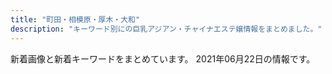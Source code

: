 ```yaml
---
title: "町田・相模原・厚木・大和"
description: "キーワード別にの巨乳アジアン・チャイナエステ嬢情報をまとめました。"
---
```


新着画像と新着キーワードをまとめています。
2021年06月22日の情報です。

<DmmAffiliateIns />
<KeywordTable
  shops={
    [
    {
        "img_links": [
            "https://koi.reraku.work/images/s_staff1.jpg",
            "https://koi.reraku.work/images/s_link.jpg",
            "https://koi.reraku.work/images/ntop1.jpg",
            "https://koi.reraku.work/images/ntop5.jpg",
            "https://koi.reraku.work/images/s_staff.jpg",
            "https://koi.reraku.work/images/s_face.jpg",
            "https://koi.reraku.work/images/ntop4.jpg",
            "https://koi.reraku.work/images/ntop2.jpg",
            "https://koi.reraku.work/photos/sites/25/2020/09/202009030922489.jpg",
            "https://koi.reraku.work/photos/sites/25/2020/09/2020090309224715.jpg",
            "https://koi.reraku.work/images/ntop6.jpg",
            "https://koi.reraku.work/images/end.jpg",
            "https://koi.reraku.work/photos/sites/25/2020/09/2020090309224550.jpg",
            "https://koi.reraku.work/images/top.jpg",
            "https://koi.reraku.work/photos/sites/25/2020/09/2020090503504425.jpg",
            "https://koi.reraku.work/images/s_news.jpg",
            "https://koi.reraku.work/images/ntop3.jpg"
        ],
        "url": "https://koi.reraku.work/",
        "station": "JR\u76f8\u6a21\u539f\u99c5\u5357\u53e3",
        "keywords": {
            "C": 12,
            "87": 8,
            "D": 16,
            "86": 8
        },
        "name": "\u604b"
    },
    {
        "keywords": {
            "C": 2,
            "H": 1,
            "88": 1,
            "D": 4,
            "85": 3,
            "86": 2,
            "89": 1,
            "E": 1,
            "87": 1,
            "84": 1
        },
        "name": "\u30ec\u30e2\u30f3",
        "station": "\u672c\u539a\u6728\u99c5\u5317\u53e3",
        "img_links": [
            "http://ichijiku.work/uploads/210315/1-2103150UG0114.jpg",
            "http://ichijiku.work/static/picture/nav04.png",
            "http://ichijiku.work/static/picture/nav06.png",
            "http://ichijiku.work/static/picture/m-top02.png",
            "http://ichijiku.work/static/picture/m-head03.png",
            "http://ichijiku.work/uploads/210303/1-21030312445U46.jpg",
            "http://ichijiku.work/static/picture/sp-qizu.png",
            "http://ichijiku.work/uploads/200904/1-200Z4103035194.jpg",
            "http://ichijiku.work/uploads/210616/1-210616164125912.jpg",
            "http://ichijiku.work/static/picture/m-top04.png",
            "http://ichijiku.work/uploads/200912/1-200912102620419.jpg",
            "http://ichijiku.work/uploads/200904/1-200Z410325X00.jpg",
            "http://ichijiku.work/uploads/210424/1-210424151310C5.jpg",
            "http://ichijiku.work/static/picture/nav03.png",
            "http://ichijiku.work/uploads/210315/1-2103150UI2D9.jpg",
            "http://ichijiku.work/uploads/201218/1-20121Q30630462.jpg",
            "http://ichijiku.work/static/picture/nav01.png",
            "http://ichijiku.work/static/picture/nav02.png",
            "http://ichijiku.work/static/picture/sp-tel.png",
            "http://ichijiku.work/static/picture/m-top03.png",
            "http://ichijiku.work/static/picture/nav05.png"
        ],
        "url": "http://ichijiku.work/"
    },
    {
        "station": "\u76f8\u6a21\u5927\u91ce\u99c5\u5357\u53e3",
        "name": "\u30ae\u30e9\u30ae\u30e9",
        "url": "http://giragira.esnavi.work/",
        "img_links": [
            "http://giragira.esnavi.work/2/uploadimg/1621215750.jpg",
            "http://giragira.esnavi.work/s_news.jpg",
            "http://giragira.esnavi.work/service3.jpg",
            "http://giragira.esnavi.work/room4.jpg",
            "http://giragira.esnavi.work/service4.jpg",
            "http://giragira.esnavi.work/info.jpg",
            "http://giragira.esnavi.work/s_staff.png",
            "http://giragira.esnavi.work/nbj3.jpg",
            "http://giragira.esnavi.work/tel.jpg",
            "http://giragira.esnavi.work/2/uploadimg/1621215837.jpg",
            "http://giragira.esnavi.work/2/uploadimg/1621215794.jpg",
            "http://giragira.esnavi.work/2/uploadimg/1622109340.jpg",
            "http://giragira.esnavi.work/room2.jpg",
            "http://giragira.esnavi.work/service1.jpg",
            "http://giragira.esnavi.work/acc.jpg",
            "http://giragira.esnavi.work/s_pick.jpg",
            "http://giragira.esnavi.work/top.png",
            "http://giragira.esnavi.work/room3.jpg",
            "http://giragira.esnavi.work/service2.jpg",
            "http://giragira.esnavi.work/room1.jpg"
        ],
        "keywords": {
            "E": 2,
            "C": 2,
            "84": 2,
            "87": 4,
            "D": 4
        }
    },
    {
        "name": "\u6fc0\u5b89\u7f8e\u4eba",
        "keywords": {
            "D": 10,
            "85": 1,
            "C": 1,
            "\u30bb\u30af\u30b7\u30fc": 1,
            "87": 9,
            "86": 1
        },
        "station": "\u5927\u548c\u99c5\u5c0f\u7530\u6025\u53e3",
        "img_links": [
            "http://www.gekiyasu.relax-hp.com/files/004.jpg",
            "http://www.gekiyasu.relax-hp.com/files/049.jpg",
            "http://www.gekiyasu.relax-hp.com/images/bar-inte.png",
            "http://www.gekiyasu.relax-hp.com/images/bar-girls.png",
            "http://www.gekiyasu.relax-hp.com/files/044.jpg",
            "http://www.gekiyasu.relax-hp.com/images/info1.jpg",
            "http://www.gekiyasu.relax-hp.com/files/005.jpg",
            "http://www.gekiyasu.relax-hp.com/images/girls-bar.png",
            "http://www.gekiyasu.relax-hp.com/files/003.jpg",
            "http://www.gekiyasu.relax-hp.com/files/047.jpg",
            "http://www.gekiyasu.relax-hp.com/files/006.jpg",
            "http://www.gekiyasu.relax-hp.com/files/001.jpg",
            "http://www.gekiyasu.relax-hp.com/files/045.jpg",
            "http://www.gekiyasu.relax-hp.com/images/bar-news.png",
            "http://www.gekiyasu.relax-hp.com/files/048.jpg",
            "http://www.gekiyasu.relax-hp.com/files/002.jpg",
            "http://www.gekiyasu.relax-hp.com/images/info2.jpg",
            "http://www.gekiyasu.relax-hp.com/images/info_text.jpg",
            "http://www.gekiyasu.relax-hp.com/images/bar-infomation.png"
        ],
        "url": "http://www.gekiyasu.relax-hp.com/"
    },
    {
        "name": "COCOCHI",
        "img_links": [
            "http://in-esthe.com/cocochi/imge/p-15.jpg",
            "http://in-esthe.com/cocochi/imge/p-12.jpg",
            "http://in-esthe.com/cocochi/imge/p-10.jpg",
            "http://in-esthe.com/cocochi/imge/p-4.jpg",
            "http://in-esthe.com/cocochi/imge/p-6.jpg",
            "http://in-esthe.com/cocochi/imge/p-2.jpg",
            "http://in-esthe.com/cocochi/imge/p-1.jpg",
            "http://in-esthe.com/cocochi/imge/p-20.jpg",
            "http://in-esthe.com/cocochi/imge/p-19.jpg",
            "http://in-esthe.com/cocochi/imge/tel.jpg",
            "http://in-esthe.com/cocochi/imge/s1.png",
            "http://in-esthe.com/cocochi/imge/s0.png",
            "http://in-esthe.com/cocochi/imge/sys.png",
            "http://in-esthe.com/cocochi/imge/p-14.jpg",
            "http://in-esthe.com/cocochi/imge/p-3.jpg",
            "http://in-esthe.com/cocochi/imge/botton.jpg",
            "http://in-esthe.com/cocochi/imge/p-18.jpg",
            "http://in-esthe.com/cocochi/imge/p-5.jpg",
            "http://in-esthe.com/cocochi/imge/p-13.jpg",
            "http://in-esthe.com/cocochi/imge/ta.jpg",
            "http://in-esthe.com/cocochi/imge/int2.png",
            "http://in-esthe.com/cocochi/imge/p-16.jpg",
            "http://in-esthe.com/cocochi/imge/p-9.jpg",
            "http://in-esthe.com/cocochi/imge/interior_t.jpg",
            "http://in-esthe.com/cocochi/imge/staff_t.jpg",
            "http://in-esthe.com/cocochi/imge/corona.png"
        ],
        "station": "JR\u6df5\u91ce\u8fba\u99c5\u5317\u53e3",
        "keywords": {
            "C": 4,
            "82": 3,
            "88": 2,
            "D": 11,
            "86": 1,
            "90": 6,
            "E": 1,
            "83": 2,
            "87": 2
        },
        "url": "http://in-esthe.com/cocochi/"
    },
    {
        "url": "http://roman-es.info/",
        "name": "\u4eba\u9b5a",
        "station": "\u5927\u548c\u99c5",
        "keywords": {},
        "img_links": [
            "http://roman-es.info/staff/miki3.jpg",
            "http://roman-es.info/staff/yuki.jpg",
            "http://roman-es.info/img/pic/slide_1.jpg",
            "http://roman-es.info/staff/yuki3.jpg",
            "http://roman-es.info/staff/riri4.jpg",
            "http://roman-es.info/staff/miki4.jpg",
            "http://roman-es.info/staff/miki1.jpg",
            "http://roman-es.info/img/pic/slide_2.jpg",
            "http://roman-es.info/staff/riri1.jpg",
            "http://roman-es.info/staff/miki2.jpg",
            "http://roman-es.info/staff/miki.jpg",
            "http://roman-es.info/staff/riri.jpg",
            "http://roman-es.info/staff/yuki1.jpg",
            "http://roman-es.info/img/all/loader.png",
            "http://roman-es.info/staff/riric.jpg",
            "http://roman-es.info/staff/yuki2.jpg",
            "http://roman-es.info/staff/yuki4.jpg",
            "http://roman-es.info/staff/riri2.jpg",
            "http://roman-es.info/staff/riri3.jpg"
        ]
    },
    {
        "img_links": [
            "http://shegege.site/uploads/200325/1-200325131632G7.jpg",
            "http://shegege.site/uploads/201128/1-20112Q01145319.jpg",
            "http://shegege.site/uploads/allimg/200711/1-200G1103624.jpg",
            "http://shegege.site/uploads/201218/1-20121Q25123912.jpg",
            "http://shegege.site/uploads/201224/1-20122412301I25.jpg",
            "http://shegege.site/img/nav-005.png",
            "http://shegege.site/uploads/200711/1-200G11036344J.jpg",
            "http://shegege.site/img/nav-004.png",
            "http://shegege.site/img/tel.png",
            "http://shegege.site/uploads/210503/1-21050313454WX.jpg",
            "http://shegege.site/uploads/200520/1-2005200S91a39.jpg",
            "http://shegege.site/img/nav-006.png",
            "http://shegege.site/uploads/190909/1-1ZZ9151421512.jpg",
            "http://shegege.site/uploads/191107/1-19110G5523cb.jpg",
            "http://shegege.site/uploads/200619/1-200619150304G2.jpg",
            "http://shegege.site/uploads/210305/1-2103051I911305.jpg",
            "http://shegege.site/img/nav-002.png",
            "http://shegege.site/uploads/210114/1-210114150150196.jpg",
            "http://shegege.site/uploads/200602/1-20060211364K04.jpg",
            "http://shegege.site/img/nav-003.png",
            "http://shegege.site/img/nav-001.png"
        ],
        "station": "\u672c\u539a\u6728\u99c5\u5317\u53e3",
        "keywords": {
            "88": 3,
            "G": 1,
            "D": 12,
            "89": 1,
            "86": 9
        },
        "name": "AGEHA \uff5e\u30a2\u30b2\u30cf\uff5e",
        "url": "http://shegege.site/"
    },
    {
        "name": "LEO\uff5e\u30ec\u30aa\uff5e",
        "img_links": [
            "http://sh-leo.work/picture/topimg2.jpg",
            "http://sh-leo.work/picture/fm2.png",
            "http://sh-leo.work/picture/att.png",
            "http://sh-leo.work/picture/fm5.png",
            "http://sh-leo.work/picture/a.png",
            "http://sh-leo.work/picture/fm6.png",
            "http://sh-leo.work/picture/optionrev1.png",
            "http://sh-leo.work/picture/p4_ct1.png",
            "http://sh-leo.work/picture/frameback.png",
            "http://sh-leo.work/picture/shinphoto4.jpg",
            "http://sh-leo.work/picture/topimg3.jpg",
            "http://sh-leo.work/picture/fm4.png",
            "http://sh-leo.work/picture/camp20180713_2.png",
            "http://sh-leo.work/picture/s_3.jpg",
            "http://sh-leo.work/picture/faq_st2.png",
            "http://sh-leo.work/picture/p3_ct1.png",
            "http://sh-leo.work/picture/fm3.png",
            "http://sh-leo.work/picture/shinphoto3.jpg",
            "http://sh-leo.work/picture/top_t3.png",
            "http://sh-leo.work/picture/top_t4.png",
            "http://sh-leo.work/picture/shinphoto1.jpg",
            "http://sh-leo.work/picture/shinphoto2.jpg",
            "http://sh-leo.work/picture/top_t1.png",
            "http://sh-leo.work/picture/age.png",
            "http://sh-leo.work/picture/p6_ct1.png",
            "http://sh-leo.work/picture/fm1.png",
            "http://sh-leo.work/picture/q.png",
            "http://sh-leo.work/picture/s_2.jpg",
            "http://sh-leo.work/picture/top_t5.png",
            "http://sh-leo.work/picture/p4_ct1_sub1.png",
            "http://sh-leo.work/picture/s_1.jpg",
            "http://sh-leo.work/picture/top_sin3.jpg",
            "http://sh-leo.work/picture/faq_st1.png",
            "http://sh-leo.work/picture/s_5.jpg",
            "http://sh-leo.work/picture/p2_ct1.png",
            "http://sh-leo.work/picture/topimg1.jpg",
            "http://sh-leo.work/picture/top_t8.png",
            "http://sh-leo.work/picture/s_4.jpg",
            "http://sh-leo.work/picture/top_sin1.jpg",
            "http://sh-leo.work/picture/top_sin2.jpg",
            "http://sh-leo.work/picture/top_pickback.png",
            "http://sh-leo.work/picture/frames.png",
            "http://sh-leo.work/picture/top_t2.png"
        ],
        "keywords": {},
        "url": "http://sh-leo.work/",
        "station": "\u5c0f\u7530\u6025\u76f8\u6a21\u539f\u99c5\u5357\u53e3"
    },
    {
        "keywords": {
            "E": 17,
            "90": 2,
            "89": 14
        },
        "station": "\u672c\u539a\u6728\u99c5\u5317\u53e3",
        "img_links": [
            "http://shizukachan.work/uploads/210113/1-2101130Z012A0.jpg",
            "http://shizukachan.work/uploads/201116/1-2011161311591A.jpg",
            "http://shizukachan.work/uploads/210424/1-21042412424Wc.jpg",
            "http://shizukachan.work/uploads/210619/1-21061912330X33.jpg",
            "http://shizukachan.work/picture/top.jpg",
            "http://shizukachan.work/picture/news_bj1.jpg",
            "http://shizukachan.work/uploads/210527/1-21052G04940952.jpg",
            "http://shizukachan.work/picture/news_bj3.jpg",
            "http://shizukachan.work/uploads/201218/1-20121Q55215214.jpg",
            "http://shizukachan.work/uploads/201116/1-201116131245247.jpg",
            "http://shizukachan.work/uploads/201116/1-20111613123G45.jpg",
            "http://shizukachan.work/picture/ac2.jpg",
            "http://shizukachan.work/picture/info.jpg",
            "http://shizukachan.work/uploads/210619/1-21061912331X06.jpg",
            "http://shizukachan.work/uploads/210619/1-21061912325J12.jpg",
            "http://shizukachan.work/picture/s_news.jpg",
            "http://shizukachan.work/picture/s_staff.png",
            "http://shizukachan.work/uploads/210104/1-2101041HQ5144.jpg",
            "http://shizukachan.work/uploads/201218/1-20121Q55235W4.jpg",
            "http://shizukachan.work/picture/s3.jpg",
            "http://shizukachan.work/uploads/201218/1-20121Q55311a8.jpg",
            "http://shizukachan.work/uploads/210527/1-21052G049312T.jpg",
            "http://shizukachan.work/uploads/210327/1-21032G01S6322.jpg",
            "http://shizukachan.work/uploads/210424/1-2104241242591H.jpg",
            "http://shizukachan.work/picture/ac1.jpg",
            "http://shizukachan.work/uploads/210113/1-2101130U955E4.jpg",
            "http://shizukachan.work/uploads/210424/1-21042412423RD.jpg",
            "http://shizukachan.work/uploads/210113/1-2101130Z003120.jpg",
            "http://shizukachan.work/uploads/210527/1-21052G04950452.jpg",
            "http://shizukachan.work/picture/s1.jpg"
        ],
        "url": "http://shizukachan.work/",
        "name": "\u3057\u305a\u304b\u3061\u3083\u3093"
    },
    {
        "url": "http://rose.este88.com/",
        "keywords": {},
        "station": "\u672c\u539a\u6728\u99c5\u5317\u53e3",
        "name": "\u30ed\u30fc\u30ba",
        "img_links": [
            "http://rose.este88.com/images/new.jpg",
            "http://rose.este88.com/girls/yuki1.jpg",
            "http://rose.este88.com/images/s_news.png",
            "http://rose.este88.com/girls/reko1.jpg",
            "http://rose.este88.com/images/top.png",
            "http://rose.este88.com/images/s_staff.png",
            "http://rose.este88.com/girls/ana1.jpg",
            "http://rose.este88.com/girls/yuyu1.jpg",
            "http://rose.este88.com/girls/momo1.jpg"
        ]
    },
    {
        "station": "\u76f8\u6a21\u5927\u91ce\u99c5\u6771\u53e3",
        "keywords": {
            "C": 7
        },
        "img_links": [
            "http://aes-mens.com/img/ttl_concept.png",
            "http://aes-mens.com/scdl/staff/10101.jpg",
            "http://aes-mens.com/pic/topimg3.jpg",
            "http://aes-mens.com/img/mainft.jpg",
            "http://aes-mens.com/img/conmsg.png",
            "http://aes-mens.com/img/foot.jpg",
            "http://aes-mens.com/pic/topimg1.jpg",
            "http://aes-mens.com/pic/head.jpg",
            "http://aes-mens.com/scdl/staff/10131.jpg",
            "http://aes-mens.com/pic/topimg2.jpg",
            "http://aes-mens.com/img/paypay.png",
            "http://aes-mens.com/img/ttl_staff.png",
            "http://aes-mens.com/scdl/staff/10141.jpg"
        ],
        "url": "http://aes-mens.com/",
        "name": "\u5c0f\u60aa\u9b54\u30bb\u30e9\u30d4\u30fc"
    },
    {
        "img_links": [
            "http://o-jp.com/yizumi/images/staff01.jpg",
            "http://o-jp.com/yizumi/images/hito.jpg",
            "http://o-jp.com/yizumi/images/mobile.jpg",
            "http://o-jp.com/yizumi/images/staff1.jpg"
        ],
        "station": "JR\u753a\u7530\u99c5\u5317\u53e3",
        "keywords": {},
        "name": "\u7652\u3057\u306e\u6cc9",
        "url": "http://o-jp.com/yizumi/"
    },
    {
        "url": "http://sakura.fan.bz/",
        "img_links": [
            "http://sakura.fan.bz/images/news_bj1.png",
            "http://sakura.fan.bz/photos/sites/96/2020/12/2020120203192280.jpg",
            "http://sakura.fan.bz/images/news_bj3.png",
            "http://sakura.fan.bz/images/info.png",
            "http://sakura.fan.bz/photos/sites/96/2019/09/2019090502332739.jpg",
            "http://sakura.fan.bz/images/s_news.png",
            "http://sakura.fan.bz/photos/sites/96/2019/09/2019090608513621.jpg",
            "http://sakura.fan.bz/photos/sites/96/2019/09/2019090502332511.jpg",
            "http://sakura.fan.bz/images/s_face.png",
            "http://sakura.fan.bz/images/top.jpg",
            "http://sakura.fan.bz/photos/sites/96/2019/10/2019100401374573.jpg",
            "http://sakura.fan.bz/images/end.png",
            "http://sakura.fan.bz/photos/sites/96/2019/09/2019090609280369.jpg",
            "http://sakura.fan.bz/photos/sites/96/2019/09/2019090502332622.jpg",
            "http://sakura.fan.bz/images/s_staff.png",
            "http://sakura.fan.bz/photos/sites/96/2019/12/2019120107502632.jpg",
            "http://sakura.fan.bz/photos/sites/96/2019/11/201911070206265.jpg",
            "http://sakura.fan.bz/photos/sites/96/2019/11/2019112803264378.jpg"
        ],
        "name": "\u3055\u304f\u3089",
        "keywords": {
            "86": 10,
            "83": 4,
            "C": 23,
            "84": 4,
            "E": 3,
            "85": 2,
            "D": 18
        },
        "station": "\u76f8\u6a21\u5927\u91ce\u99c5\u5357\u53e3"
    },
    {
        "img_links": [
            "http://massage-est.info/images/tit3.jpg",
            "http://massage-est.info/images/cg09.jpg",
            "http://massage-est.info/images/tit1.jpg",
            "http://massage-est.info/images/cg07.jpg",
            "http://massage-est.info/images/tit4.jpg",
            "http://massage-est.info/images/tit2.jpg",
            "http://massage-est.info/images/cg11.jpg",
            "http://massage-est.info/images/cg12.jpg",
            "http://massage-est.info/images/cg06.jpg",
            "http://massage-est.info/images/no.png",
            "http://massage-est.info/images/fla.jpg",
            "http://massage-est.info/images/cg02.jpg",
            "http://massage-est.info/images/cg10.jpg",
            "http://massage-est.info/images/tit5.jpg",
            "http://massage-est.info/images/cg04.jpg",
            "http://massage-est.info/images/cg01.jpg",
            "http://massage-est.info/images/cg08.jpg",
            "http://massage-est.info/images/cg03.jpg",
            "http://massage-est.info/images/head.jpg",
            "http://massage-est.info/images/line.png",
            "http://massage-est.info/images/cg05.jpg"
        ],
        "url": "http://massage-est.info/",
        "keywords": {
            "F": 2,
            "86": 18,
            "D": 10,
            "E": 4,
            "C": 4,
            "87": 2
        },
        "name": "\u685c\u6843-\u3055\u304f\u3089\u3093\u307c-",
        "station": "\u5927\u548c\u99c5\u5357\u53e3"
    },
    {
        "station": "\u5927\u548c\u99c5\u5317\u53e3",
        "url": "http://www.luckybaby.esturl.com/",
        "keywords": {
            "85": 8,
            "D": 8,
            "88": 2,
            "80": 2,
            "84": 6,
            "87": 10,
            "C": 38
        },
        "name": "Lucky Baby",
        "img_links": [
            "http://www.luckybaby.esturl.com/common/img/tel2.png",
            "http://www.luckybaby.esturl.com/files/006.jpg",
            "http://www.luckybaby.esturl.com/common/img/top_img001.png",
            "http://www.luckybaby.esturl.com/common/img/image1.jpg",
            "http://www.luckybaby.esturl.com/files/005.jpg",
            "http://www.luckybaby.esturl.com/files/004.jpg",
            "http://www.luckybaby.esturl.com/files/003.jpg",
            "http://www.luckybaby.esturl.com/files/008.jpg",
            "http://www.luckybaby.esturl.com/files/007.jpg",
            "http://www.luckybaby.esturl.com/common/img/image2.jpg",
            "http://www.luckybaby.esturl.com/photo_news/upimg/4320060c42b7485eb2_0.jpg",
            "http://www.luckybaby.esturl.com/files/001.jpg",
            "http://www.luckybaby.esturl.com/files/002.jpg",
            "http://www.luckybaby.esturl.com/common/img/image3.jpg"
        ]
    },
    {
        "keywords": {
            "88": 9,
            "C": 30,
            "\u4e73": 9,
            "D": 9,
            "\u80f8": 9,
            "84": 9
        },
        "url": "http://e-rei.info/",
        "station": "\u5927\u548c\u99c5\u5317\u53e3",
        "img_links": [
            "http://e-rei.info/images/r3.jpg",
            "http://e-rei.info/images/03.jpg",
            "http://eskk.e-rei.info/uploads/2019/12/001-2.jpg",
            "http://e-rei.info/images/r2.jpg",
            "http://eskk.e-rei.info/uploads/2021/01/yu.jpg",
            "http://e-rei.info/images/s_news.jpg",
            "http://e-rei.info/images/s_mobile2.jpg",
            "http://e-rei.info/images/004.jpg",
            "http://eskk.e-rei.info/uploads/2020/01/004.jpg",
            "http://e-rei.info/images/003.jpg",
            "http://e-rei.info/images/s_mobile3.jpg",
            "http://e-rei.info/images/g0.jpg",
            "http://eskk.e-rei.info/uploads/2020/06/001-3.jpg",
            "http://e-rei.info/images/s_staff1.png",
            "http://e-rei.info/images/s_news.png",
            "http://e-rei.info/images/s_staff.png",
            "http://e-rei.info/images/002.jpg",
            "http://e-rei.info/images/x1.png",
            "http://e-rei.info/images/s_mobile4.jpg",
            "http://e-rei.info/images/006.jpg",
            "http://e-rei.info/images/005.jpg",
            "http://e-rei.info/images/s_mobile.jpg",
            "http://eskk.e-rei.info/uploads/2020/01/006.jpg",
            "http://e-rei.info/images/top.png",
            "http://e-rei.info/images/r1.jpg",
            "http://e-rei.info/images/02.jpg",
            "http://e-rei.info/images/top2.jpg",
            "http://eskk.e-rei.info/uploads/2021/01/mi-1.jpg",
            "http://e-rei.info/images/x3.png",
            "http://eskk.e-rei.info/uploads/2021/06/001.jpg",
            "http://e-rei.info/images/movie.jpg",
            "http://e-rei.info/images/001.jpg",
            "http://e-rei.info/images/01.jpg",
            "http://e-rei.info/images/s_service.png",
            "http://e-rei.info/images/mobile.png",
            "http://eskk.e-rei.info/uploads/2020/09/111.jpg",
            "http://eskk.e-rei.info/uploads/2019/12/001-1.jpg",
            "http://eskk.e-rei.info/uploads/2020/01/001-3.jpg"
        ],
        "name": "\u9e97"
    },
    {
        "url": "http://foryou.relaxnabi.com/",
        "name": "All For You \uff5e\u30aa\u30fc\u30eb\u30fb\u30d5\u30a9\u30fc\u30fb\u30e6\u30fc\uff5e",
        "img_links": [
            "http://foryou.relaxnabi.com/css/nav/nav-002.png",
            "http://foryou.relaxnabi.com/css/nav/nav-004.png",
            "http://foryou.relaxnabi.com/css/staff/staff02.png",
            "http://foryou.relaxnabi.com/css/baner.jpg",
            "http://foryou.relaxnabi.com/css/top-right02.png",
            "http://foryou.relaxnabi.com/css/nav/nav-001.png",
            "http://foryou.relaxnabi.com/css/top-right03.png",
            "http://foryou.relaxnabi.com/css/nav/nav-006.png",
            "http://foryou.relaxnabi.com/css/staff/staff01.png",
            "http://foryou.relaxnabi.com/css/nav/nav-005.png",
            "http://foryou.relaxnabi.com/css/nav/nav-003.png",
            "http://foryou.relaxnabi.com/css/staff/staff03.png",
            "http://foryou.relaxnabi.com/css/tel.png",
            "http://foryou.relaxnabi.com/css/top-right01.png"
        ],
        "keywords": {
            "87": 1,
            "89": 2,
            "D": 2,
            "C": 1
        },
        "station": "\u672c\u539a\u6728\u99c5\u5357\u53e3"
    },
    {
        "name": "HIMAWARI",
        "keywords": {},
        "station": "JR\u753a\u7530\u99c5\u5317\u53e3",
        "img_links": [
            "http://aroma-himawari.com/img/girl/extra/staff-6-0.jpg",
            "http://aroma-himawari.com/img/material/elegant-1.jpg",
            "http://aroma-himawari.com/img/material/elegant-17.jpg",
            "http://aroma-himawari.com/img/girl/extra/staff-6-2.jpg",
            "http://aroma-himawari.com/img/material/elegant-16.jpg",
            "http://aroma-himawari.com/img/girl/extra/staff-3-2.jpg",
            "http://aroma-himawari.com/img/material/elegant-14.jpg",
            "http://aroma-himawari.com/img/girl/extra/staff-4-2.jpg",
            "http://aroma-himawari.com/img/girl/extra/staff-1-1.jpg",
            "http://aroma-himawari.com/img/material/elegant-12.jpg",
            "http://aroma-himawari.com/img/girl/list/square-1.jpg",
            "http://aroma-himawari.com/img/material/elegant-7.jpg",
            "http://aroma-himawari.com/img/girl/pickup/pickup-2.jpg",
            "http://aroma-himawari.com/img/girl/pickup/pickup-1.jpg",
            "http://aroma-himawari.com/img/girl/list/square-4.jpg",
            "http://aroma-himawari.com/img/girl/extra/staff-3-0.jpg",
            "http://aroma-himawari.com/img/girl/list/staff-3.jpg",
            "http://aroma-himawari.com/img/girl/extra/staff-2-2.jpg",
            "http://aroma-himawari.com/img/girl/extra/staff-5-0.jpg",
            "http://aroma-himawari.com/img/girl/pickup/pickup-4.jpg",
            "http://aroma-himawari.com/img/girl/extra/staff-4-0.jpg",
            "http://aroma-himawari.com/img/girl/extra/staff-5-1.jpg",
            "http://aroma-himawari.com/img/material/elegant-5.jpg",
            "http://aroma-himawari.com/img/girl/list/staff-2.jpg",
            "http://aroma-himawari.com/img/girl/extra/staff-7-0.jpg",
            "http://aroma-himawari.com/img/girl/extra/staff-3-3.jpg",
            "http://aroma-himawari.com/img/girl/extra/staff-7-3.jpg",
            "http://aroma-himawari.com/img/girl/extra/staff-2-1.jpg",
            "http://aroma-himawari.com/img/girl/list/staff-7.jpg",
            "http://aroma-himawari.com/img/girl/extra/staff-5-2.jpg",
            "http://aroma-himawari.com/img/material/arrow_prev.png",
            "http://aroma-himawari.com/img/material/elegant-9.jpg",
            "http://aroma-himawari.com/img/girl/extra/staff-7-1.jpg",
            "http://aroma-himawari.com/img/girl/extra/staff-3-1.jpg",
            "http://aroma-himawari.com/img/girl/list/square-3.jpg",
            "http://aroma-himawari.com/img/material/elegant-15.jpg",
            "http://aroma-himawari.com/img/material/shiatsu-5.jpg",
            "http://aroma-himawari.com/img/material/elegant-8.jpg",
            "http://aroma-himawari.com/img/girl/extra/staff-5-3.jpg",
            "http://aroma-himawari.com/img/girl/extra/staff-6-1.jpg",
            "http://aroma-himawari.com/img/girl/list/staff-4.jpg",
            "http://aroma-himawari.com/img/material/shiatsu-6.jpg",
            "http://aroma-himawari.com/img/girl/list/staff-6.jpg",
            "http://aroma-himawari.com/img/material/elegant-18.jpg",
            "http://aroma-himawari.com/img/material/elegant-19.jpg",
            "https://abs.twimg.com/emoji/v2/72x72/1f530.png",
            "http://aroma-himawari.com/img/girl/extra/staff-2-0.jpg",
            "http://aroma-himawari.com/img/girl/list/staff-5.jpg",
            "http://aroma-himawari.com/img/material/elegant-3.jpg",
            "http://aroma-himawari.com/img/material/elegant-10.jpg",
            "http://aroma-himawari.com/img/girl/list/square-5.jpg",
            "http://aroma-himawari.com/img/girl/extra/staff-7-2.jpg",
            "http://aroma-himawari.com/img/girl/extra/staff-4-1.jpg",
            "http://aroma-himawari.com/img/girl/list/staff-1.jpg",
            "http://aroma-himawari.com/img/material/arrow_next.png",
            "http://aroma-himawari.com/img/girl/pickup/pickup-6.jpg",
            "http://aroma-himawari.com/img/girl/extra/staff-4-3.jpg",
            "http://aroma-himawari.com/img/girl/extra/staff-2-3.jpg",
            "http://aroma-himawari.com/img/girl/list/square-6.jpg",
            "http://aroma-himawari.com/img/material/elegant-6.jpg",
            "http://aroma-himawari.com/img/material/elegant-2.jpg",
            "http://aroma-himawari.com/img/girl/extra/staff-1-2.jpg",
            "http://aroma-himawari.com/img/material/elegant-11.jpg",
            "http://aroma-himawari.com/img/girl/pickup/pickup-3.jpg",
            "http://aroma-himawari.com/img/girl/list/square-7.jpg",
            "http://aroma-himawari.com/img/girl/list/square-2.jpg",
            "http://aroma-himawari.com/img/girl/extra/staff-1-0.jpg",
            "http://aroma-himawari.com/img/girl/extra/staff-1-3.jpg",
            "http://aroma-himawari.com/img/material/shiatsu-1.jpg",
            "http://aroma-himawari.com/img/material/elegant-4.jpg",
            "http://aroma-himawari.com/img/material/elegant-13.jpg",
            "http://aroma-himawari.com/img/girl/pickup/pickup-7.jpg"
        ],
        "url": "http://aroma-himawari.com/"
    },
    {
        "img_links": [
            "http://www.k-koen.work/sp/images/koko_200x40.png",
            "http://www.k-koen.work/sp/staff/emi.jpg",
            "http://www.k-koen.work/sp/images/head.jpg",
            "http://www.k-koen.work/images/tg.jpg",
            "http://www.k-koen.work/sp/menu/interior.png",
            "http://www.k-koen.work/img/emi1.jpg",
            "http://www.k-koen.work/images/menu/interior.png",
            "http://www.k-koen.work/img/miki1.jpg",
            "http://www.k-koen.work/staff/ayaka.jpg",
            "http://www.k-koen.work/sp/img/emi1.jpg",
            "http://www.k-koen.work/images/time.jpg",
            "http://www.k-koen.work/images/sys1.jpg",
            "http://www.k-koen.work/sp/staff/nana.jpg",
            "http://www.k-koen.work/sp/images/bg.png",
            "http://www.k-koen.work/sp/img/nana1.jpg",
            "http://www.k-koen.work/images/koko_200x40.png",
            "http://www.k-koen.work/sp/images/int1.jpg",
            "http://www.k-koen.work/sp/images/ac1.jpg",
            "http://www.k-koen.work/staff/nana.jpg",
            "http://www.k-koen.work/sp/images/interior_t.jpg",
            "http://www.k-koen.work/images/sys2.png",
            "http://www.k-koen.work/staff/emi.jpg",
            "http://www.k-koen.work/images/rec.jpg",
            "http://www.k-koen.work/sp/menu/staff.png",
            "http://www.k-koen.work/images/int2.png",
            "http://www.k-koen.work/sp/images/sys1.jpg",
            "http://www.k-koen.work/sp/img/ayaka1.jpg",
            "http://www.k-koen.work/images/interior_t.jpg",
            "http://www.k-koen.work/sp/images/news.jpg",
            "http://www.k-koen.work/img/ayaka1.jpg",
            "http://www.k-koen.work/images/menu/staff.png",
            "http://www.k-koen.work/sp/images/sys2.jpg",
            "http://www.k-koen.work/staff/miki.jpg",
            "http://www.k-koen.work/images/int1.jpg",
            "http://www.k-koen.work/sp/img/miki1.jpg",
            "http://www.k-koen.work/sp/images/topgirl.jpg",
            "http://www.k-koen.work/sp/images/newsb.png",
            "http://www.k-koen.work/images/menu/top.png",
            "http://www.k-koen.work/sp/menu/top.png",
            "http://www.k-koen.work/sp/images/footer.png",
            "http://www.k-koen.work/sp/images/int2.jpg",
            "http://www.k-koen.work/images/tel.png",
            "http://www.k-koen.work/images/right.png",
            "http://www.k-koen.work/images/staff_t.jpg",
            "http://www.k-koen.work/sp/staff/ayaka.jpg",
            "http://www.k-koen.work/sp/images/tel.jpg",
            "http://www.k-koen.work/sp/staff/miki.jpg",
            "http://www.k-koen.work/sp/images/rec.jpg",
            "http://www.k-koen.work/images/sm.jpg",
            "http://www.k-koen.work/img/nana1.jpg",
            "http://www.k-koen.work/sp/images/staff_t.jpg",
            "http://www.k-koen.work/images/news.jpg"
        ],
        "station": "JR\u6a4b\u672c\u99c5\u5317\u53e3",
        "url": "http://www.k-koen.work/",
        "keywords": {},
        "name": "For you"
    },
    {
        "station": "\u4e2d\u592e\u6797\u9593\u99c5\u5357\u53e3",
        "name": "\u9e97\u30fb\u3046\u3089\u3089",
        "img_links": [],
        "url": "https://urara.xyz.mn/",
        "keywords": {}
    },
    {
        "station": "JR\u76f8\u6a21\u539f\u99c5\u5357\u53e3",
        "img_links": [
            "http://www.tomato.esturl.com/images/shop/shop03.jpg",
            "http://www.tomato.esturl.com/files/001-02.jpg",
            "http://www.tomato.esturl.com/files/002-02.jpg",
            "http://www.tomato.esturl.com/images/side_link01.png",
            "http://www.tomato.esturl.com/images/side_link02.png",
            "http://www.tomato.esturl.com/images/shop/shop01.jpg",
            "http://www.tomato.esturl.com/images/sw_home.png",
            "http://www.tomato.esturl.com/images/side_link03.png",
            "http://www.tomato.esturl.com/files/001.jpg",
            "http://www.tomato.esturl.com/images/sw_tel.png",
            "http://www.tomato.esturl.com/files/003-02.jpg",
            "http://www.tomato.esturl.com/images/shop/shop02.jpg",
            "http://www.tomato.esturl.com/files/002.jpg",
            "http://www.tomato.esturl.com/files/004-02.jpg",
            "http://www.tomato.esturl.com/images/sp_btn_interior.png",
            "http://www.tomato.esturl.com/images/shop/shop04.jpg",
            "http://www.tomato.esturl.com/files/003.jpg",
            "http://www.tomato.esturl.com/images/sp_btn_tel.png",
            "http://www.tomato.esturl.com/files/004.jpg",
            "http://www.tomato.esturl.com/images/mainimg02_sp.png",
            "http://www.tomato.esturl.com/images/mainimg02.png"
        ],
        "url": "http://www.tomato.esturl.com/",
        "keywords": {
            "E": 6,
            "88": 6,
            "D": 18,
            "86": 6,
            "87": 12
        },
        "name": "\u30c8\u30de\u30c8"
    },
    {
        "img_links": [
            "http://wuraralu.xyz/uploads/210419/1-210419161230J4.jpg",
            "http://wuraralu.xyz/static/picture/mobile.jpg",
            "http://wuraralu.xyz/static/picture/top.png",
            "http://wuraralu.xyz/static/picture/room2.jpg",
            "http://wuraralu.xyz/static/picture/room4.jpg",
            "http://wuraralu.xyz/static/picture/s_staff.png",
            "http://wuraralu.xyz/static/picture/room3.jpg",
            "http://wuraralu.xyz/uploads/210419/1-210419161210I4.jpg",
            "http://wuraralu.xyz/static/picture/room1.jpg",
            "http://wuraralu.xyz/uploads/210419/1-2104191613213I.jpg",
            "http://wuraralu.xyz/static/picture/news.png",
            "http://wuraralu.xyz/static/picture/s1.jpg",
            "http://wuraralu.xyz/static/picture/s3.jpg"
        ],
        "keywords": {},
        "url": "http://wuraralu.xyz/",
        "name": "\u30e6\u30ea\u30ab",
        "station": "\u5c0f\u7530\u6025\u76f8\u6a21\u539f\u99c5\u5357\u53e3"
    },
    {
        "keywords": {
            "86": 1,
            "C": 1,
            "E": 1,
            "D": 4,
            "88": 1,
            "87": 4
        },
        "station": "\u4e2d\u592e\u6797\u9593\u99c5",
        "url": "http://www.aimu.iesjp.com/",
        "name": "Aimu\uff5e\u30a2\u30a4\u30e0\uff5e",
        "img_links": [
            "http://www.aimu.iesjp.com/files/002-02.jpg",
            "http://www.aimu.iesjp.com/files/005.jpg",
            "http://www.aimu.iesjp.com/images/index_12.jpg",
            "http://www.aimu.iesjp.com/files/003-02.jpg",
            "http://www.aimu.iesjp.com/images/index_13.jpg",
            "http://www.aimu.iesjp.com/images/index_11.jpg",
            "http://www.aimu.iesjp.com/images/index_09.jpg",
            "http://www.aimu.iesjp.com/files/006-02.jpg",
            "http://www.aimu.iesjp.com/files/002.jpg",
            "http://www.aimu.iesjp.com/images/footer.jpg",
            "http://www.aimu.iesjp.com/files/002-03.jpg",
            "http://www.aimu.iesjp.com/files/003-03.jpg",
            "http://www.aimu.iesjp.com/images/index_05.jpg",
            "http://www.aimu.iesjp.com/files/004-02.jpg",
            "http://www.aimu.iesjp.com/files/005-03.jpg",
            "http://www.aimu.iesjp.com/images/index_23.jpg",
            "http://www.aimu.iesjp.com/images/index_06.jpg",
            "http://www.aimu.iesjp.com/images/index_07.jpg",
            "http://www.aimu.iesjp.com/files/004-03.jpg",
            "http://www.aimu.iesjp.com/files/006.jpg",
            "http://www.aimu.iesjp.com/files/006-03.jpg",
            "http://www.aimu.iesjp.com/images/header.jpg",
            "http://www.aimu.iesjp.com/images/index_16.jpg",
            "http://www.aimu.iesjp.com/images/index_03.jpg",
            "http://www.aimu.iesjp.com/images/index_22.jpg",
            "http://www.aimu.iesjp.com/images/index_04.jpg",
            "http://www.aimu.iesjp.com/files/001-02.jpg",
            "http://www.aimu.iesjp.com/files/004.jpg",
            "http://www.aimu.iesjp.com/files/001-03.jpg",
            "http://www.aimu.iesjp.com/images/index_21.jpg",
            "http://www.aimu.iesjp.com/images/backlistbtn.png",
            "http://www.aimu.iesjp.com/files/001.jpg",
            "http://www.aimu.iesjp.com/files/003.jpg",
            "http://www.aimu.iesjp.com/images/index_08.jpg",
            "http://www.aimu.iesjp.com/images/index_18.jpg",
            "http://www.aimu.iesjp.com/files/005-02.jpg",
            "http://www.aimu.iesjp.com/images/index_19.jpg"
        ]
    },
    {
        "url": "http://mai.abnavi.info/",
        "img_links": [],
        "keywords": {},
        "station": "\u672c\u539a\u6728\u99c5\u6771\u53e3",
        "name": "\u30a2\u30ab\u30b9\u30ea\u30cf\u30a6\u30b9"
    },
    {
        "station": "\u4e2d\u592e\u6797\u9593\u99c5\u5317\u53e3",
        "url": "http://www.mizuiro.mensest.com/",
        "keywords": {
            "C": 2,
            "89": 2,
            "91": 2,
            "85": 2,
            "G": 2,
            "87": 18,
            "F": 2,
            "D": 12,
            "86": 2,
            "E": 8
        },
        "img_links": [
            "http://www.mizuiro.mensest.com/img/top-img02.png",
            "http://www.mizuiro.mensest.com/img/top-img01.png",
            "http://www.mizuiro.mensest.com/files/002-02.jpg",
            "http://www.mizuiro.mensest.com/files/003-02.jpg",
            "http://www.mizuiro.mensest.com/files/001-02.jpg",
            "http://www.mizuiro.mensest.com/files/009.jpg",
            "http://www.mizuiro.mensest.com/files/009-02.jpg",
            "http://www.mizuiro.mensest.com/files/008.jpg",
            "http://www.mizuiro.mensest.com/files/004.jpg",
            "http://www.mizuiro.mensest.com/files/005-02.jpg",
            "http://www.mizuiro.mensest.com/files/006.jpg",
            "http://www.mizuiro.mensest.com/files/004-02.jpg",
            "http://www.mizuiro.mensest.com/files/003.jpg",
            "http://www.mizuiro.mensest.com/files/005.jpg",
            "http://www.mizuiro.mensest.com/img/call.png",
            "http://www.mizuiro.mensest.com/files/007.jpg",
            "http://www.mizuiro.mensest.com/files/006-02.jpg",
            "http://www.mizuiro.mensest.com/files/008-02.jpg",
            "http://www.mizuiro.mensest.com/files/007-02.jpg",
            "http://www.mizuiro.mensest.com/img/top-img03.png",
            "http://www.mizuiro.mensest.com/files/001.jpg",
            "http://www.mizuiro.mensest.com/files/002.jpg",
            "http://www.mizuiro.mensest.com/img/tel.png"
        ],
        "name": "\u6c34\u306e\u8272"
    },
    {
        "img_links": [
            "http://sh-yuka.work/templets/default/picture/504339_81364141ef784efdac0337206b586e85_mv2.png",
            "http://sh-yuka.work/uploads/201218/1-20121Q1033GH.jpg",
            "http://sh-yuka.work/uploads/200728/1-200HQF02J29.jpg",
            "http://sh-yuka.work/uploads/201008/1-20100P93R4V3.jpg",
            "http://sh-yuka.work/templets/default/picture/504339_60927e81bc2741dd89c63cce2eeb277d_mv2.png",
            "http://sh-yuka.work/uploads/200714/1-200G409461R02.jpg",
            "http://sh-yuka.work/uploads/210424/1-210424134534547.jpg",
            "http://sh-yuka.work/uploads/200629/1-200629151R5E6.jpg",
            "http://sh-yuka.work/uploads/210424/1-21042413443T00.jpg",
            "http://sh-yuka.work/uploads/210120/1-21012009301MY.jpg",
            "http://sh-yuka.work/uploads/210601/1-2106010919513T.jpg",
            "http://sh-yuka.work/uploads/200108/1-20010QQ625439.jpg",
            "http://sh-yuka.work/uploads/210517/1-21051G42P5518.jpg",
            "http://sh-yuka.work/uploads/190717/1-1ZGG5544L32.jpg",
            "http://sh-yuka.work/uploads/210615/1-2106150UZ11V.jpg",
            "http://sh-yuka.work/templets/default/picture/504339_d693404efae04362b04d73de913d8851_mv2_d_2084_2084_s_2.png",
            "http://sh-yuka.work/templets/default/picture/504339_9994463d0234418bb05113314e8f9a17_mv2_d_4724_7369_s_4_2.png",
            "http://sh-yuka.work/templets/default/picture/504339_c3603a5d59b54b2793cbf3fbd516de13_mv2.png",
            "http://sh-yuka.work/uploads/200706/1-200F614263ab.jpg",
            "http://sh-yuka.work/uploads/200108/1-20010QQI61H.jpg",
            "http://sh-yuka.work/templets/default/picture/504339_53f4914fb1244a5581c45fbe8fe05e15_mv2_d_2835_2953_s_4_2.png",
            "http://sh-yuka.work/templets/default/picture/504339_7e953fa3f1dd41aea09a25d07159362b_mv2.png",
            "http://sh-yuka.work/templets/default/picture/504339_6ac3d0c415404d4caea8f7806efc469e_mv2.png",
            "http://sh-yuka.work/templets/default/picture/504339_f7143674e10f4748b569cd7df1c9af02_mv2.png",
            "http://sh-yuka.work/templets/default/picture/504339_80887437d74b4abab793825cf10fcfba_mv2_d_2586_2860_s_4_2.png",
            "http://sh-yuka.work/templets/default/picture/504339_f7143674e10f4748b569cd7df1c9af02_mv2(1).png",
            "http://sh-yuka.work/templets/default/picture/504339_24789f5562fa4f088be0b1134410514e_mv2.png",
            "http://sh-yuka.work/uploads/210524/1-210524093302645.jpg",
            "http://sh-yuka.work/templets/default/picture/close.png",
            "http://sh-yuka.work/uploads/200721/1-200H1105351319.jpg",
            "http://sh-yuka.work/templets/default/picture/504339_042c5bafc5f34692af2ee5e33bdba1e7_mv2.png",
            "http://sh-yuka.work/templets/default/picture/504339_9d7e65f16b2c4ad8932aacf9b075d81f_mv2_d_4724_7087_s_4_2.png",
            "http://sh-yuka.work/templets/default/picture/504339_7b83b5f415b04665924c4c26f4c5cd27_mv2_d_4812_2043_s_2.png",
            "http://sh-yuka.work/uploads/200108/1-20010QQ532137.jpg",
            "http://sh-yuka.work/templets/default/picture/504339_7edd816c8a6a4b8dafc32c0979bee964_mv2_d_2480_3508_s_4_2.png",
            "http://sh-yuka.work/uploads/210607/1-21060F91H12Z.jpg",
            "http://sh-yuka.work/uploads/190717/1-1ZGG5550JX.jpg",
            "http://sh-yuka.work/uploads/210417/1-21041G6224aJ.jpg",
            "http://sh-yuka.work/templets/default/picture/504339_21227f8954fd409581482fb167a52224_mv2.png",
            "http://sh-yuka.work/uploads/200930/1-200930103059A0.jpg",
            "http://sh-yuka.work/uploads/190929/1-1Z929192K4454.jpg",
            "http://sh-yuka.work/uploads/210510/1-210510100253c5.jpg",
            "http://sh-yuka.work/uploads/210621/1-21062109403XD.jpg",
            "http://sh-yuka.work/uploads/210417/1-21041G62U0222.jpg"
        ],
        "name": "\u3086\u304b",
        "url": "http://sh-yuka.work/",
        "station": "\u4e2d\u592e\u6797\u9593\u99c5\u897f\u53e3",
        "keywords": {
            "C": 3,
            "89": 1,
            "D": 5,
            "85": 4,
            "86": 4
        }
    },
    {
        "url": "http://yasuragi.tyo.ac/",
        "station": "\u5c0f\u7530\u6025\u7dda\u753a\u7530\u99c5\u897f\u53e3",
        "keywords": {
            "E": 5,
            "C": 12,
            "86": 10,
            "D": 15,
            "87": 10
        },
        "img_links": [
            "http://yasuragi.tyo.ac/photos/sites/55/2019/12/2019121604403490.jpg",
            "http://yasuragi.tyo.ac/images/top.jpg",
            "http://yasuragi.tyo.ac/images/s3.jpg",
            "http://yasuragi.tyo.ac/photos/sites/55/2019/12/2019121604403829.jpg",
            "http://yasuragi.tyo.ac/images/room2.jpg",
            "http://yasuragi.tyo.ac/images/room4.jpg",
            "http://yasuragi.tyo.ac/images/s_news.png",
            "http://yasuragi.tyo.ac/images/news_bj3.png",
            "http://yasuragi.tyo.ac/photos/sites/55/2021/04/2021041704374029.jpg",
            "http://yasuragi.tyo.ac/images/room3.jpg",
            "http://yasuragi.tyo.ac/images/news_bj1.png",
            "http://yasuragi.tyo.ac/images/end.jpg",
            "http://yasuragi.tyo.ac/images/s_staff.png",
            "http://yasuragi.tyo.ac/images/s_link.png",
            "http://yasuragi.tyo.ac/images/mobile.jpg",
            "http://yasuragi.tyo.ac/photos/sites/55/2019/12/2019121604403165.jpg",
            "http://yasuragi.tyo.ac/images/room1.jpg"
        ],
        "name": "\u3084\u3059\u3089\u304e"
    },
    {
        "url": "https://mitsu.iest.info/",
        "station": "\u76f8\u6a21\u5927\u91ce\u99c5\u5357\u53e3",
        "img_links": [],
        "name": "\u871c\u30fb\u307f\u3064",
        "keywords": {}
    },
    {
        "name": "Clivia\u30fb\u30af\u30ea\u30d3\u30a2",
        "url": "http://clivia.jpn.mn/",
        "keywords": {
            "87": 6,
            "C": 52,
            "D": 14,
            "86": 7,
            "83": 1,
            "84": 3,
            "85": 8
        },
        "img_links": [
            "http://clivia.jpn.mn/photos/sites/7/2018/01/cn.jpg",
            "http://clivia.jpn.mn/images/staff_bj1.png",
            "http://clivia.jpn.mn/images/hua1.png",
            "http://clivia.jpn.mn/images/s1.png",
            "http://clivia.jpn.mn/images/staff_bj3.png",
            "http://clivia.jpn.mn/photos/sites/7/2019/12/2019121016344158.jpg",
            "http://clivia.jpn.mn/images/s_link.png",
            "http://clivia.jpn.mn/photos/sites/7/2018/06/201806240230592.jpg",
            "http://clivia.jpn.mn/photos/sites/7/2019/12/2019121016595178.jpg",
            "http://clivia.jpn.mn/photos/sites/7/2018/06/201806120710442.jpg",
            "http://clivia.jpn.mn/photos/sites/7/2019/10/2019102614594291.jpg",
            "http://clivia.jpn.mn/photos/sites/7/2019/12/2019121016595291.jpg",
            "http://clivia.jpn.mn/images/s_staff.png",
            "http://clivia.jpn.mn/images/headline.png",
            "http://clivia.jpn.mn/images/ser3.jpg",
            "http://clivia.jpn.mn/photos/sites/7/2019/12/2019121016505897.jpg",
            "http://clivia.jpn.mn/images/end.png",
            "http://clivia.jpn.mn/photos/sites/7/2018/11/2018110213101766.jpg",
            "http://clivia.jpn.mn/photos/sites/7/2019/12/2019121016505928.jpg",
            "http://clivia.jpn.mn/photos/sites/7/2018/10/2018101717032134.jpg",
            "http://clivia.jpn.mn/photos/sites/7/2019/12/2019121016394078.jpg",
            "http://clivia.jpn.mn/photos/sites/7/2019/12/2019121016364199.jpg",
            "http://clivia.jpn.mn/photos/sites/7/2018/06/2018062707564386.jpg",
            "http://clivia.jpn.mn/photos/sites/7/2019/12/2019121016595298.jpg",
            "http://clivia.jpn.mn/photos/sites/7/2019/12/2019121016323542.jpg",
            "http://clivia.jpn.mn/photos/sites/7/2018/01/243403403239253278.jpg",
            "http://clivia.jpn.mn/images/hua.png",
            "http://clivia.jpn.mn/photos/sites/7/2018/06/2018062402305965.jpg",
            "http://clivia.jpn.mn/photos/sites/7/2019/12/2019121016510012.jpg",
            "http://clivia.jpn.mn/photos/sites/7/2019/12/2019121016510026.jpg",
            "http://clivia.jpn.mn/photos/sites/7/2019/12/2019121016595368.jpg",
            "http://clivia.jpn.mn/images/ser1.jpg",
            "http://clivia.jpn.mn/images/l3.png",
            "http://clivia.jpn.mn/images/ser2.jpg",
            "http://clivia.jpn.mn/images/top.png",
            "http://clivia.jpn.mn/images/line3.png",
            "http://clivia.jpn.mn/images/s3.png",
            "http://clivia.jpn.mn/images/face.png",
            "http://clivia.jpn.mn/images/topic.png",
            "http://clivia.jpn.mn/photos/sites/7/2018/09/2018091111213257.jpg",
            "http://clivia.jpn.mn/images/l1.png",
            "http://clivia.jpn.mn/photos/sites/7/2019/12/2019121016505828.jpg",
            "http://clivia.jpn.mn/photos/sites/7/2019/12/2019121016505936.jpg",
            "http://clivia.jpn.mn/images/line1.png",
            "http://clivia.jpn.mn/photos/sites/7/2019/12/2019121016364243.jpg"
        ],
        "station": "\u672c\u539a\u6728\u99c5\u5317\u53e3"
    },
    {
        "station": "\u5357\u6797\u9593\u99c5\u897f\u53e3",
        "img_links": [
            "http://relax-free.info/iyashinomori/staff/staff-mai.png",
            "http://relax-free.info/iyashinomori/images/pic8.jpg",
            "http://relax-free.info/iyashinomori/images/bill.jpg",
            "http://relax-free.info/iyashinomori/images/c-interior.png",
            "http://relax-free.info/iyashinomori/images/index.png",
            "http://relax-free.info/iyashinomori/images/b-tel.png",
            "http://relax-free.info/iyashinomori/staff/staff-mika.png",
            "http://relax-free.info/iyashinomori/images/pic7.jpg",
            "http://relax-free.info/iyashinomori/images/c-top.png",
            "http://relax-free.info/iyashinomori/images/bar-news.png",
            "http://relax-free.info/iyashinomori/images/b-qr.jpg",
            "http://relax-free.info/iyashinomori/images/bar-therapist.png",
            "http://relax-free.info/iyashinomori/images/bar-other.png",
            "http://relax-free.info/iyashinomori/images/footter.png",
            "http://relax-free.info/iyashinomori/images/bar-interior.png",
            "http://relax-free.info/iyashinomori/staff/staff-haru.png",
            "http://relax-free.info/iyashinomori/images/bar-cam.png",
            "http://relax-free.info/iyashinomori/images/c-therapist.png",
            "http://relax-free.info/iyashinomori/images/bar-newface.png",
            "http://relax-free.info/iyashinomori/images/pic2.jpg",
            "http://relax-free.info/iyashinomori/images/pic1.jpg"
        ],
        "url": "http://relax-free.info/iyashinomori/",
        "name": "\u7652\u3057\u306e\u68ee",
        "keywords": {}
    },
    {
        "img_links": [
            "https://chokoi.tyo.cm/images/sp_end.jpg",
            "https://chokoi.tyo.cm/images/link_nav04.jpg",
            "https://chokoi.tyo.cm/photos/sites/79/2021/03/2021030906125324.jpg",
            "https://chokoi.tyo.cm/photos/sites/79/2021/06/2021061107201879.jpg",
            "https://chokoi.tyo.cm/photos/sites/79/2021/03/2021030906125613.jpg",
            "https://chokoi.tyo.cm/images/re.png",
            "https://chokoi.tyo.cm/photos/sites/79/2021/03/202103090612546.jpg",
            "https://chokoi.tyo.cm/images/sp_nav01.png",
            "https://chokoi.tyo.cm/images/sp_tit_staff.png",
            "https://chokoi.tyo.cm/images/link_nav05.jpg",
            "https://chokoi.tyo.cm/photos/sites/79/2021/04/2021040405151563.jpg",
            "https://chokoi.tyo.cm/images/sp_top.jpg",
            "https://chokoi.tyo.cm/images/link_nav06.jpg",
            "https://chokoi.tyo.cm/images/ac2.jpg",
            "https://chokoi.tyo.cm/photos/sites/79/2021/03/2021030906125267.jpg",
            "https://chokoi.tyo.cm/images/sp_tit_news.png",
            "https://chokoi.tyo.cm/photos/sites/79/2021/03/2021030906125066.jpg",
            "https://chokoi.tyo.cm/photos/sites/79/2021/04/2021040405151464.jpg",
            "https://chokoi.tyo.cm/images/ac1.jpg",
            "https://chokoi.tyo.cm/images/sp_nav02.png",
            "https://chokoi.tyo.cm/images/link_nav02.jpg",
            "https://chokoi.tyo.cm/images/card.png",
            "https://chokoi.tyo.cm/images/img_service01.jpg",
            "https://chokoi.tyo.cm/images/room1.jpg",
            "https://chokoi.tyo.cm/images/link_nav01.jpg",
            "https://chokoi.tyo.cm/images/sp_nav03.png",
            "https://chokoi.tyo.cm/images/room3.jpg",
            "https://chokoi.tyo.cm/images/img_service03.jpg",
            "https://chokoi.tyo.cm/images/room4.jpg",
            "https://chokoi.tyo.cm/images/img_service02.jpg",
            "https://chokoi.tyo.cm/images/end.png",
            "https://chokoi.tyo.cm/images/top.png",
            "https://chokoi.tyo.cm/images/room2.jpg",
            "https://chokoi.tyo.cm/images/link_nav03.jpg",
            "https://chokoi.tyo.cm/photos/sites/79/2021/05/2021050801194096.jpg"
        ],
        "name": "Loves \u30e9\u30d0\u30fc\u30ba",
        "keywords": {
            "85": 27,
            "C": 15,
            "87": 18,
            "D": 54,
            "86": 9,
            "83": 18,
            "E": 18
        },
        "station": "\u6d77\u8001\u540d\u99c5\u6771\u53e3",
        "url": "https://chokoi.tyo.cm/"
    },
    {
        "keywords": {},
        "img_links": [
            "http://www.esperana.xyz/images/index_04.png",
            "http://www.esperana.xyz/images/index_08.png",
            "http://www.esperana.xyz/images/index_12.png",
            "http://www.esperana.xyz/staff/1.jpg",
            "http://www.esperana.xyz/staff/4.jpg",
            "http://www.esperana.xyz/images/index_07.png",
            "http://www.esperana.xyz/staff/junbi.jpg",
            "http://www.esperana.xyz/images/index_06.png",
            "http://www.esperana.xyz/images/index_05.png",
            "http://www.esperana.xyz/images/index_10.png",
            "http://www.esperana.xyz/staff/3.jpg",
            "http://www.esperana.xyz/images/staff_08.png"
        ],
        "url": "http://www.esperana.xyz/",
        "name": "\u30a8\u30b9\u30da\u30e9\u30f3\u30b5",
        "station": "\u5927\u548c\u99c5\u5357\u53e3"
    },
    {
        "station": "\u5927\u548c\u99c5\u5357\u53e3",
        "keywords": {
            "C": 3,
            "86": 33,
            "D": 24,
            "E": 6
        },
        "name": "\u6021\u697d-\u30a4\u30e9\u30af-",
        "img_links": [
            "http://xn--cckdr4sjcn.com/images/cg01.jpg",
            "http://xn--cckdr4sjcn.com/images/cg05.jpg",
            "http://xn--cckdr4sjcn.com/images/cg13.jpg",
            "http://xn--cckdr4sjcn.com/images/cg11.jpg",
            "http://xn--cckdr4sjcn.com/images/r2.jpg",
            "http://xn--cckdr4sjcn.com/images/cg10.jpg",
            "http://xn--cckdr4sjcn.com/images/news.png",
            "http://xn--cckdr4sjcn.com/images/cg07.jpg",
            "http://xn--cckdr4sjcn.com/images/cg02.jpg",
            "http://xn--cckdr4sjcn.com/images/top.png",
            "http://xn--cckdr4sjcn.com/images/r3.jpg",
            "http://xn--cckdr4sjcn.com/images/cg12.jpg",
            "http://xn--cckdr4sjcn.com/images/kan.jpg",
            "http://xn--cckdr4sjcn.com/images/cg06.jpg",
            "http://xn--cckdr4sjcn.com/images/cg03.jpg",
            "http://xn--cckdr4sjcn.com/images/cg08.jpg",
            "http://xn--cckdr4sjcn.com/images/staff_s.png",
            "http://xn--cckdr4sjcn.com/images/cg09.jpg",
            "http://xn--cckdr4sjcn.com/images/r4.jpg",
            "http://xn--cckdr4sjcn.com/images/evetop.png",
            "http://xn--cckdr4sjcn.com/images/r1.jpg"
        ],
        "url": "http://xn--cckdr4sjcn.com/"
    },
    {
        "img_links": [
            "http://6navi.info/link/esthelove88-31.jpg",
            "https://relax-yuran.xyz/images/st/kiki.jpg",
            "https://relax-yuran.xyz/images/pick.jpg",
            "https://relax-yuran.xyz/images/girl-z2.jpg",
            "https://relax-yuran.xyz/images/st/st_.jpg",
            "https://relax-yuran.xyz/images/s_staff.png",
            "https://relax-yuran.xyz/images/s_link.png",
            "http://6navi.info/link/walker88.jpg",
            "https://relax-yuran.xyz/images/st/mimi.jpg",
            "https://relax-yuran.xyz/images/room1.jpg",
            "https://relax-yuran.xyz/images/nbj2.png",
            "https://relax-yuran.xyz/images/top.png",
            "https://relax-yuran.xyz/images/movie.jpg",
            "https://relax-yuran.xyz/images/room3.jpg",
            "https://relax-yuran.xyz/images/room2.jpg",
            "https://relax-yuran.xyz/images/st/shizuka.jpg",
            "https://relax-yuran.xyz/images/mobile.jpg",
            "http://menlog.net/link/menlog8831.jpg",
            "https://relax-yuran.xyz/images/st/mei.jpg",
            "https://relax-yuran.xyz/images/st/yuyu.jpg",
            "https://relax-yuran.xyz/images/st/kiki2.jpg",
            "https://relax-yuran.xyz/images/st/momo2.jpg",
            "https://relax-yuran.xyz/images/girl-z1.jpg",
            "https://relax-yuran.xyz/images/st/momo.jpg",
            "https://relax-yuran.xyz/images/st/sakura.jpg"
        ],
        "name": "Rose \uff5e\u30ed\u30fc\u30ba\uff5e",
        "url": "https://relax-yuran.xyz/",
        "station": "\u5357\u6797\u9593\u99c5\u897f\u53e3",
        "keywords": {
            "\u30bb\u30af\u30b7\u30fc": 17,
            "C": 16
        }
    },
    {
        "station": "JR\u76f8\u6a21\u539f\u99c5\u5357\u53e3",
        "img_links": [
            "http://esthe-japan.work/tsubaki/staff/staff2/01.jpg",
            "http://esthe-japan.work/tsubaki/pic/campaign.jpg",
            "http://esthe-japan.work/tsubaki/pic/head.png",
            "http://esthe-japan.work/tsubaki/staff/staff4/01.jpg",
            "http://esthe-japan.work/tsubaki/img/foot.jpg",
            "http://esthe-japan.work/tsubaki/staff/staff/01.jpg",
            "http://esthe-japan.work/tsubaki/pic/topimg.jpg",
            "http://esthe-japan.work/tsubaki/staff/staff1/01.jpg",
            "http://esthe-japan.work/tsubaki/staff/staff3/01.jpg",
            "http://esthe-japan.work/tsubaki/img/ttl_staff.png",
            "http://esthe-japan.work/tsubaki/staff/staff5/01.jpg"
        ],
        "keywords": {
            "C": 12
        },
        "name": "\u693f",
        "url": "http://esthe-japan.work/tsubaki/"
    },
    {
        "station": "\u672c\u539a\u6728\u99c5\u5317\u53e3",
        "name": "\u30b8\u30e3\u30b9\u30df\u30f3",
        "keywords": {
            "89": 2,
            "88": 1,
            "C": 4,
            "\u4e73": 2,
            "D": 1,
            "86": 1,
            "82": 1
        },
        "url": "http://piutyor.xyz/",
        "img_links": [
            "http://piutyor.xyz/images/bannar02.png",
            "http://piutyor.xyz/uploads/210505/1-210505144F62D.jpg",
            "http://piutyor.xyz/static/picture/nav-004.png",
            "http://piutyor.xyz/static/picture/nav-001.png",
            "http://piutyor.xyz/static/picture/nav-003.png",
            "http://piutyor.xyz/static/picture/top-right001.png",
            "http://piutyor.xyz/static/picture/cam02.jpg",
            "http://piutyor.xyz/uploads/210605/1-210605144201L7.jpg",
            "http://piutyor.xyz/static/picture/nav-002.png",
            "http://piutyor.xyz/static/picture/baner.jpg",
            "http://piutyor.xyz/static/picture/top-right03.png",
            "http://piutyor.xyz/static/picture/nav-006.png",
            "http://piutyor.xyz/static/picture/nav-005.png",
            "http://piutyor.xyz/images/bannar01.png",
            "http://piutyor.xyz/uploads/210616/1-210616164PDM.jpg",
            "http://piutyor.xyz/uploads/210605/1-21060514394UC.jpg",
            "http://piutyor.xyz/uploads/210417/1-21041G0043bS.jpg",
            "http://piutyor.xyz/static/picture/tel.png"
        ]
    },
    {
        "name": "7F Mermaid \u30a8\u30b9\u30c6",
        "url": "http://mermaidbluesea.simplesite.com/",
        "keywords": {},
        "img_links": [
            "http://cdn.simplesite.com/i/50/bb/282882359341136720/i282882364656895757._szw1280h1280_.jpg",
            "http://cdn.simplesite.com/i/50/bb/282882359341136720/i282882364657559651._szw1280h1280_.jpg",
            "http://cdn.simplesite.com/i/50/bb/282882359341136720/i282882364654262982._szw1280h1280_.jpg",
            "http://cdn.simplesite.com/i/50/bb/282882359341136720/i282882364654610909._szw1280h1280_.jpg",
            "http://cdn.simplesite.com/i/50/bb/282882359341136720/i282882364657119673._szw1280h1280_.jpg",
            "http://cdn.simplesite.com/i/50/bb/282882359341136720/i282882364657562216._szw1280h1280_.jpg",
            "http://cdn.simplesite.com/i/50/bb/282882359341136720/i282882364657304662._szw1280h1280_.jpg",
            "http://cdn.simplesite.com/i/50/bb/282882359341136720/i282882364654166233._szw1280h1280_.jpg",
            "http://cdn.simplesite.com/i/50/bb/282882359341136720/i282882364657549339._szw1280h1280_.jpg"
        ],
        "station": "JR\u76f8\u6a21\u539f\u99c5\u5357\u53e3"
    },
    {
        "url": "http://www.yozakura-aroma.xyz/",
        "name": "\u591c\u685c",
        "keywords": {},
        "img_links": [
            "http://www.yozakura-aroma.xyz/images/staff/meijia.jpg",
            "http://www.yozakura-aroma.xyz/images/13.jpg",
            "http://www.yozakura-aroma.xyz/images/1.jpg",
            "http://www.yozakura-aroma.xyz/images/index-skr_16.jpg",
            "http://www.yozakura-aroma.xyz/images/3.jpg",
            "http://www.yozakura-aroma.xyz/images/nav/nav-t-job.jpg",
            "http://www.yozakura-aroma.xyz/images/shop/rl3.jpg",
            "http://www.yozakura-aroma.xyz/images/nav/nav-t-sta.jpg",
            "http://www.yozakura-aroma.xyz/images/527385908605281370.jpg",
            "http://www.yozakura-aroma.xyz/images/index-rin_02.jpg",
            "http://www.yozakura-aroma.xyz/images/shop/rl1.jpg",
            "http://www.yozakura-aroma.xyz/images/7a.jpg",
            "http://www.yozakura-aroma.xyz/images/index-rin_04.jpg",
            "http://www.yozakura-aroma.xyz/images/staff/ami.jpg",
            "http://www.yozakura-aroma.xyz/images/13.png",
            "http://www.yozakura-aroma.xyz/images/staff/hidomi.png",
            "http://www.yozakura-aroma.xyz/images/rina.png",
            "http://www.yozakura-aroma.xyz/images/sys5.jpg",
            "http://www.yozakura-aroma.xyz/images/nav/nav-t-sys.jpg"
        ],
        "station": "\u6d77\u8001\u540d\u99c5\u6771\u53e3"
    },
    {
        "name": "\u611b\u306e\u5929\u4f7f",
        "station": "\u672c\u539a\u6728\u99c5\u5317\u53e3",
        "url": "http://www.ainotenshi.esturl.com/",
        "img_links": [
            "http://www.ainotenshi.esturl.com/files/004-02.jpg",
            "http://www.ainotenshi.esturl.com/images/barProfile.png",
            "http://www.ainotenshi.esturl.com/images/barLink.png",
            "http://www.ainotenshi.esturl.com/files/001-02.jpg",
            "http://www.ainotenshi.esturl.com/files/003-02.jpg",
            "http://www.ainotenshi.esturl.com/images/barTherapist.png",
            "http://www.ainotenshi.esturl.com/files/004-03.jpg",
            "http://www.ainotenshi.esturl.com/images/barProfileSche.png",
            "http://www.ainotenshi.esturl.com/images/barRecruit.png",
            "http://www.ainotenshi.esturl.com/files/002.jpg",
            "http://www.ainotenshi.esturl.com/files/007-02.jpg",
            "http://www.ainotenshi.esturl.com/files/006-03.jpg",
            "http://www.ainotenshi.esturl.com/files/004.jpg",
            "http://www.ainotenshi.esturl.com/images/btnTop.png",
            "http://www.ainotenshi.esturl.com/files/001-03.jpg",
            "http://www.ainotenshi.esturl.com/files/006-02.jpg",
            "http://www.ainotenshi.esturl.com/files/009-02.jpg",
            "http://www.ainotenshi.esturl.com/files/005-03.jpg",
            "http://www.ainotenshi.esturl.com/images/time.png",
            "http://www.ainotenshi.esturl.com/files/008-03.jpg",
            "http://www.ainotenshi.esturl.com/files/001.jpg",
            "http://www.ainotenshi.esturl.com/files/009-03.jpg",
            "http://www.ainotenshi.esturl.com/images/barSchedule.png",
            "http://www.ainotenshi.esturl.com/files/008.jpg",
            "http://www.ainotenshi.esturl.com/files/002-03.jpg",
            "http://www.ainotenshi.esturl.com/files/003-03.jpg",
            "http://www.ainotenshi.esturl.com/files/005-02.jpg",
            "http://www.ainotenshi.esturl.com/files/009.jpg",
            "http://www.ainotenshi.esturl.com/files/002-02.jpg",
            "http://www.ainotenshi.esturl.com/images/contentBottom.jpg",
            "http://www.ainotenshi.esturl.com/files/003.jpg",
            "http://www.ainotenshi.esturl.com/images/backBtn.png",
            "http://www.ainotenshi.esturl.com/files/008-02.jpg",
            "http://www.ainotenshi.esturl.com/images/barAccess.png",
            "http://www.ainotenshi.esturl.com/images/concept.png",
            "http://www.ainotenshi.esturl.com/files/006.jpg",
            "http://www.ainotenshi.esturl.com/images/barSystem.png",
            "http://www.ainotenshi.esturl.com/files/007.jpg",
            "http://www.ainotenshi.esturl.com/files/007-03.jpg",
            "http://www.ainotenshi.esturl.com/files/005.jpg",
            "http://www.ainotenshi.esturl.com/images/header.png"
        ],
        "keywords": {
            "85": 4,
            "C": 4,
            "88": 4,
            "D": 32,
            "87": 28
        }
    },
    {
        "name": "Nance",
        "station": "\u5927\u548c\u99c5\u5357\u53e3",
        "url": "http://nancy.est888.com/",
        "img_links": [
            "http://nancy.est888.com/css/top01.jpg",
            "http://nancy.est888.com/css/osusume02.jpg",
            "http://nancy.est888.com/css/staff/staff03.jpg",
            "http://nancy.est888.com/css/osusume03.jpg",
            "http://nancy.est888.com/css/m-head.jpg",
            "http://nancy.est888.com/css/top02.jpg",
            "http://nancy.est888.com/css/staff/staff02.jpg",
            "http://nancy.est888.com/css/top03.jpg",
            "http://nancy.est888.com/css/osusume01.jpg",
            "http://nancy.est888.com/css/staff/staff01.jpg",
            "http://nancy.est888.com/images/call.png",
            "http://nancy.est888.com/css/foot.jpg"
        ],
        "keywords": {}
    },
    {
        "img_links": [
            "http://kiminoharu.xyz/images/r2.jpg",
            "http://kiminoharu.xyz/images/g44.jpg",
            "http://kiminoharu.xyz/images/003.jpg",
            "http://kiminoharu.xyz/images/g45.jpg",
            "http://kiminoharu.xyz/images/g3.jpg",
            "http://kiminoharu.xyz/images/r1.jpg",
            "http://kiminoharu.xyz/images/g66.jpg",
            "http://kiminoharu.xyz/images/g11.jpg",
            "http://kiminoharu.xyz/images/g5.jpg",
            "http://kiminoharu.xyz/images/s1.jpg",
            "http://kiminoharu.xyz/images/s2.jpg",
            "http://kiminoharu.xyz/images/g0.jpg",
            "http://kiminoharu.xyz/images/g67.jpg",
            "http://kiminoharu.xyz/images/g1.jpg",
            "http://kiminoharu.xyz/images/g22.jpg",
            "http://kiminoharu.xyz/images/g2.jpg",
            "http://kiminoharu.xyz/images/r3.jpg",
            "http://kiminoharu.xyz/images/001.jpg",
            "http://kiminoharu.xyz/images/s4.jpg",
            "http://kiminoharu.xyz/images/s3.jpg",
            "http://kiminoharu.xyz/images/002.jpg",
            "http://kiminoharu.xyz/images/0.png",
            "http://kiminoharu.xyz/images/g33.jpg",
            "http://kiminoharu.xyz/images/g4.jpg",
            "http://kiminoharu.xyz/images/g6.jpg",
            "http://kiminoharu.xyz/images/r4.jpg"
        ],
        "keywords": {
            "D": 6,
            "\u4e73": 1
        },
        "url": "http://kiminoharu.xyz/",
        "station": "JR\u6a4b\u672c\u99c5\u5317\u53e3",
        "name": "\u541b\u306e\u6625"
    },
    {
        "keywords": {
            "E": 1,
            "D": 10,
            "86": 4,
            "\u5de8\u4e73": 1,
            "\u4e73": 1,
            "90": 1,
            "87": 6
        },
        "name": "\u30d9\u30d3\u30fc",
        "station": "\u76f8\u6a21\u5927\u91ce\u99c5\u5357\u53e3",
        "img_links": [
            "http://www.baby.esjp.info/images/girl-z1.jpg",
            "http://www.baby.esjp.info/images/girl-z2.jpg",
            "http://www.baby.esjp.info/files/050-02.jpg",
            "http://www.baby.esjp.info/images/staff_line.png",
            "http://www.baby.esjp.info/files/052-02.jpg",
            "http://www.baby.esjp.info/files/055.jpg",
            "http://www.baby.esjp.info/images/infor.png",
            "http://www.baby.esjp.info/files/047.jpg",
            "http://www.baby.esjp.info/images/shop/shop02.jpg",
            "http://www.baby.esjp.info/images/shop/shop03.jpg",
            "http://www.baby.esjp.info/files/052.jpg",
            "http://www.baby.esjp.info/images/tit-infor.png",
            "http://www.baby.esjp.info/files/051-02.jpg",
            "http://www.baby.esjp.info/files/053.jpg",
            "http://www.baby.esjp.info/images/link_line.png",
            "http://www.baby.esjp.info/files/045-02.jpg",
            "http://www.baby.esjp.info/images/bj3.png",
            "http://www.baby.esjp.info/files/048.jpg",
            "http://www.baby.esjp.info/files/047-02.jpg",
            "http://www.baby.esjp.info/files/045.jpg",
            "http://www.baby.esjp.info/files/050.jpg",
            "http://www.baby.esjp.info/images/top.png",
            "http://www.baby.esjp.info/images/shop/shop04.jpg",
            "http://www.baby.esjp.info/images/shop/shop01.jpg",
            "http://www.baby.esjp.info/files/038-02.jpg",
            "http://www.baby.esjp.info/files/053-02.jpg",
            "http://www.baby.esjp.info/images/mobile.png",
            "http://www.baby.esjp.info/files/048-02.jpg",
            "http://www.baby.esjp.info/files/049-02.jpg",
            "http://www.baby.esjp.info/files/054.jpg",
            "http://www.baby.esjp.info/images/top_sche.png",
            "http://www.baby.esjp.info/files/038.jpg",
            "http://www.baby.esjp.info/files/049.jpg",
            "http://www.baby.esjp.info/files/051.jpg",
            "http://www.baby.esjp.info/files/054-02.jpg",
            "http://www.baby.esjp.info/files/055-02.jpg"
        ],
        "url": "http://www.baby.esjp.info/"
    },
    {
        "img_links": [
            "http://biretuip.xyz/uploads/210430/1-21043012563KX.jpg",
            "http://biretuip.xyz/uploads/201109/1-201109134G0153.jpg",
            "http://biretuip.xyz/static/picture/esthe2.jpg",
            "http://biretuip.xyz/uploads/201109/1-201109134H31D.jpg",
            "http://biretuip.xyz/static/picture/footer-r.png",
            "http://biretuip.xyz/static/picture/staff.png",
            "http://biretuip.xyz/static/picture/esthe1.jpg",
            "http://biretuip.xyz/static/picture/esthe3.jpg",
            "http://biretuip.xyz/static/picture/info_t.png",
            "http://biretuip.xyz/static/picture/home.png",
            "http://biretuip.xyz/static/picture/main1.jpg",
            "http://biretuip.xyz/static/picture/ac1.jpg",
            "http://biretuip.xyz/static/picture/staff_t.png",
            "http://biretuip.xyz/static/picture/footer-l.png",
            "http://biretuip.xyz/static/picture/sys1.png",
            "http://biretuip.xyz/uploads/210430/1-210430125029555.jpg"
        ],
        "keywords": {},
        "url": "http://biretuip.xyz/",
        "name": "Lucky",
        "station": "\u672c\u539a\u6728\u99c5\u5317\u53e3"
    },
    {
        "station": "\u685c\u30f6\u4e18\u99c5\u6771\u53e3",
        "name": "\u685c\u82b1\u59c9\u59b9",
        "img_links": [
            "http://k-rlx.com/images/01.jpg",
            "http://k-rlx.com/images/04.jpg",
            "http://k-rlx.com/asset/img/top.png",
            "http://k-rlx.com/images/03.jpg",
            "http://k-rlx.com/asset/img/top2.png",
            "http://k-rlx.com/asset/img/spacer300x450.png",
            "http://k-rlx.com/images/link/link_1.jpg",
            "http://k-rlx.com/images/up_5_1_0.jpg",
            "http://k-rlx.com/images/06.jpg",
            "http://k-rlx.com/images/02.jpg",
            "http://k-rlx.com/asset/img/spacer900x360.png",
            "http://k-rlx.com/images/info.jpg",
            "http://k-rlx.com/images/05.jpg"
        ],
        "url": "http://k-rlx.com/",
        "keywords": {
            "84": 34,
            "86": 34,
            "89": 102,
            "E": 34,
            "G": 34,
            "D": 34,
            "92": 34,
            "C": 68
        }
    },
    {
        "name": "Tiara",
        "station": "\u5c0f\u7530\u6025\u76f8\u6a21\u539f\u99c5\u5357\u53e3",
        "keywords": {
            "D": 6,
            "\u4e73": 1,
            "86": 1,
            "89": 5
        },
        "img_links": [
            "http://hitlyiopm.xyz/uploads/201021/1-20102112344O57.jpg",
            "http://hitlyiopm.xyz/picture/nav-003.jpg",
            "http://hitlyiopm.xyz/uploads/210215/1-2102150AJ5306.jpg",
            "http://hitlyiopm.xyz/picture/nav-004.jpg",
            "http://hitlyiopm.xyz/picture/nav-001.jpg",
            "http://hitlyiopm.xyz/picture/m-top02.jpg",
            "http://hitlyiopm.xyz/picture/nav-002.jpg",
            "http://hitlyiopm.xyz/picture/m-top05.jpg",
            "http://hitlyiopm.xyz/uploads/201226/1-201226151234C4.jpg",
            "http://hitlyiopm.xyz/picture/nav-006.jpg",
            "http://hitlyiopm.xyz/uploads/201021/1-201021123520249.jpg",
            "http://hitlyiopm.xyz/picture/m-top03.jpg",
            "http://hitlyiopm.xyz/uploads/201021/1-20102112353H51.jpg",
            "http://hitlyiopm.xyz/uploads/201021/1-2010211235033D.jpg",
            "http://hitlyiopm.xyz/picture/c-01.jpg",
            "http://hitlyiopm.xyz/picture/nav-005.jpg",
            "http://hitlyiopm.xyz/picture/m-head01.jpg"
        ],
        "url": "http://hitlyiopm.xyz/"
    },
    {
        "url": "http://www.est-yu.work/",
        "img_links": [
            "http://www.est-yu.work/images/1.jpg",
            "http://www.est-yu.work/images/sys1.jpg",
            "http://www.est-yu.work/staff/yuri.jpg",
            "http://www.est-yu.work/img/riri1.jpg",
            "http://www.est-yu.work/images/mobile.jpg",
            "http://www.est-yu.work/images/2.jpg",
            "http://www.est-yu.work/images/tel.jpg",
            "http://www.est-yu.work/images/staff_t.jpg",
            "http://www.est-yu.work/staff/riri.jpg",
            "http://www.est-yu.work/images/s1.png",
            "http://www.est-yu.work/images/interior_t.jpg",
            "http://www.est-yu.work/images/sys2.jpg",
            "http://www.est-yu.work/img/yuri1.jpg",
            "http://www.est-yu.work/staff/ai.jpg",
            "http://www.est-yu.work/img/ai1.jpg",
            "http://www.est-yu.work/images/int2.jpg",
            "http://www.est-yu.work/images/sys3.jpg",
            "http://www.est-yu.work/images/news.jpg",
            "http://www.est-yu.work/images/int1.jpg",
            "http://www.est-yu.work/images/head.jpg",
            "http://www.est-yu.work/images/tg.jpg",
            "http://www.est-yu.work/images/3.jpg"
        ],
        "keywords": {},
        "name": "\u512a",
        "station": "\u5927\u548c\u99c5\u5317\u53e3"
    },
    {
        "name": "Milky",
        "url": "http://sweety-est.net/",
        "station": "JR\u753a\u7530\u99c5\u5357\u53e3",
        "img_links": [
            "http://sweety-est.net/img/slide2-1.jpg",
            "http://sweety-est.net/img/cg02.jpg",
            "http://sweety-est.net/img/cp-desc1.png",
            "http://sweety-est.net/img/tit3.png",
            "http://sweety-est.net/img/tit1.png",
            "http://sweety-est.net/img/cg06.jpg",
            "http://sweety-est.net/img/cg01.jpg",
            "http://sweety-est.net/img/tit4.png",
            "http://sweety-est.net/img/phone.png",
            "http://sweety-est.net/img/cg05.jpg",
            "http://sweety-est.net/img/m3.png",
            "http://sweety-est.net/img/open.png",
            "http://sweety-est.net/img/toph.png",
            "http://sweety-est.net/img/h1.png",
            "http://sweety-est.net/img/cp-desc1sp.png",
            "http://sweety-est.net/img/cg03.jpg",
            "http://sweety-est.net/img/m1.png",
            "http://sweety-est.net/img/slide2-2.jpg",
            "http://sweety-est.net/img/m6.png",
            "http://sweety-est.net/img/tit2.png",
            "http://sweety-est.net/img/tit5.png",
            "http://sweety-est.net/img/slide2-4.jpg",
            "http://sweety-est.net/img/m2.png",
            "http://sweety-est.net/img/tit6.png",
            "http://sweety-est.net/img/tel2.png",
            "http://sweety-est.net/img/m4.png",
            "http://sweety-est.net/img/slide2-3.jpg",
            "http://sweety-est.net/img/m5.png",
            "http://sweety-est.net/img/cg04.jpg"
        ],
        "keywords": {
            "E": 21,
            "D": 21
        }
    },
    {
        "keywords": {
            "C": 7
        },
        "station": "\u5357\u6797\u9593\u99c5\u897f\u53e3",
        "name": "\u30b5\u30af\u30e9",
        "url": "http://sakura-relax.work/",
        "img_links": [
            "http://sakura-relax.work/sp/img/st6.jpg",
            "http://sakura-relax.work/sp/img/tit.jpg",
            "http://sakura-relax.work/img/mo.png",
            "http://sakura-relax.work/img/head.png",
            "http://sakura-relax.work/img/st2.jpg",
            "http://sakura-relax.work/sp/img/st2.jpg",
            "http://sakura-relax.work/sp/img/p6.jpg",
            "http://sakura-relax.work/sp/img/time.jpg",
            "http://sakura-relax.work/img/s11.jpg",
            "http://sakura-relax.work/sp/img/sys.jpg",
            "http://sakura-relax.work/sp/img/p12.jpg",
            "http://sakura-relax.work/img/s10.jpg",
            "http://sakura-relax.work/sp/img/pic.jpg",
            "http://sakura-relax.work/img/kan.jpg",
            "http://sakura-relax.work/img/s00.jpg",
            "http://sakura-relax.work/sp/img/kan.jpg",
            "http://sakura-relax.work/sp/img/pc.jpg",
            "http://sakura-relax.work/img/s2.jpg",
            "http://sakura-relax.work/sp/img/t-t.jpg",
            "http://sakura-relax.work/sp/img/t-a.jpg",
            "http://sakura-relax.work/sp/img/st002.jpg",
            "http://sakura-relax.work/sp/img/st10.jpg",
            "http://sakura-relax.work/img/s000.jpg",
            "http://sakura-relax.work/sp/img/tel2.jpg",
            "http://sakura-relax.work/img/st12.jpg",
            "http://sakura-relax.work/sp/img/t-o.jpg",
            "http://sakura-relax.work/sp/img/xmas.png",
            "http://sakura-relax.work/sp/img/info.jpg",
            "http://sakura-relax.work/sp/img/t-r.jpg",
            "http://sakura-relax.work/sp/img/st11.jpg",
            "http://sakura-relax.work/sp/img/tel.jpg",
            "http://sakura-relax.work/sp/img/st12.jpg",
            "http://sakura-relax.work/img/s12.jpg",
            "http://sakura-relax.work/sp/img/p10.jpg",
            "http://sakura-relax.work/sp/img/jk.jpg",
            "http://sakura-relax.work/img/st10.jpg",
            "http://sakura-relax.work/img/xmas.png",
            "http://sakura-relax.work/img/bottom.png",
            "http://sakura-relax.work/img/jk.jpg",
            "http://sakura-relax.work/img/st6.jpg",
            "http://sakura-relax.work/img/s6.jpg",
            "http://sakura-relax.work/sp/img/botton.jpg",
            "http://sakura-relax.work/sp/img/add.jpg",
            "http://sakura-relax.work/sp/img/s000.jpg",
            "http://sakura-relax.work/img/st002.jpg",
            "http://sakura-relax.work/sp/img/st02.jpg",
            "http://sakura-relax.work/sp/img/s00.jpg",
            "http://sakura-relax.work/sp/img/t-s.jpg",
            "http://sakura-relax.work/img/st02.jpg"
        ]
    },
    {
        "url": "http://sherry.est888.com/",
        "img_links": [
            "http://sherry.est888.com/css/nav/nav-004.png",
            "http://sherry.est888.com/css/nav/nav-005.png",
            "http://sherry.est888.com/css/head-change.jpg",
            "http://sherry.est888.com/css/nav/nav-001.png",
            "http://sherry.est888.com/css/staff/staff02.jpg",
            "http://sherry.est888.com/css/nav/nav-006.png",
            "http://sherry.est888.com/css/tel.png",
            "http://sherry.est888.com/css/top03.jpg",
            "http://sherry.est888.com/css/staff/staff03.jpg",
            "http://sherry.est888.com/css/staff/staff01.jpg",
            "http://sherry.est888.com/css/nav/nav-003.png",
            "http://sherry.est888.com/css/nav/nav-002.png",
            "http://sherry.est888.com/css/osusume03.jpg"
        ],
        "keywords": {
            "D": 2,
            "89": 1,
            "86": 1,
            "88": 1,
            "C": 1
        },
        "station": "\u5927\u548c\u99c5\u5357\u53e3",
        "name": "Sherry \uff5e\u30b7\u30a7\u30ea\u30fc\uff5e"
    },
    {
        "station": "\u5927\u548c\u99c5\u5357\u53e3",
        "url": "http://www.smile-es.info/",
        "img_links": [
            "http://www.smile-es.info/staff/aya1.jpg",
            "http://www.smile-es.info/staff/aya.jpg",
            "http://www.smile-es.info/staff/nao.jpg",
            "http://www.smile-es.info/staff/riri1.jpg",
            "http://www.smile-es.info/staff/aya3.jpg",
            "http://www.smile-es.info/staff/riri3.jpg",
            "http://www.smile-es.info/staff/mika3.jpg",
            "http://www.smile-es.info/staff/nana2.jpg",
            "http://www.smile-es.info/staff/nao2.jpg",
            "http://www.smile-es.info/staff/nao3.jpg",
            "http://www.smile-es.info/img/pic/slide_1.jpg",
            "http://www.smile-es.info/img/pic/int3.jpg",
            "http://www.smile-es.info/staff/mio2.jpg",
            "http://www.smile-es.info/staff/riri2.jpg",
            "http://www.smile-es.info/img/pic/int4.jpg",
            "http://www.smile-es.info/staff/mio1.jpg",
            "http://www.smile-es.info/staff/mika1.jpg",
            "http://www.smile-es.info/img/pic/slide_2.jpg",
            "http://www.smile-es.info/staff/riri.jpg",
            "http://www.smile-es.info/staff/mika.jpg",
            "http://www.smile-es.info/staff/nana.jpg",
            "http://www.smile-es.info/staff/nana1.jpg",
            "http://www.smile-es.info/staff/nana3.jpg",
            "http://www.smile-es.info/staff/mio4.jpg",
            "http://www.smile-es.info/staff/aya2.jpg",
            "http://www.smile-es.info/staff/riri4.jpg",
            "http://www.smile-es.info/staff/nao1.jpg",
            "http://www.smile-es.info/staff/aya4.jpg",
            "http://www.smile-es.info/img/pic/int2.jpg",
            "http://www.smile-es.info/staff/zb.jpg",
            "http://www.smile-es.info/img/pic/rec.jpg",
            "http://www.smile-es.info/staff/mio.jpg",
            "http://www.smile-es.info/staff/mika2.jpg",
            "http://www.smile-es.info/staff/nana4.jpg",
            "http://www.smile-es.info/staff/mio3.jpg",
            "http://www.smile-es.info/img/pic/int1.jpg"
        ],
        "keywords": {
            "84": 1,
            "87": 2,
            "D": 2,
            "88": 2,
            "C": 1,
            "86": 1,
            "E": 1
        },
        "name": "\u3089\u304f\u3089\u304f"
    },
    {
        "name": "\u3089\u304f\u3089\u304f",
        "img_links": [
            "http://yobisaki.work/_src/56328343/wechatimg169.jpg",
            "http://yobisaki.work/_src/53914760/wx00030303-181542%402x.png",
            "http://yobisaki.work/_src/21479347/tall.png",
            "http://yobisaki.work/_src/18214162/82e082e02.jpg",
            "http://yobisaki.work/_src/22587999/wechatimg1025.jpg",
            "http://yobisaki.work/_src/53915651/wechatimg1029.jpg",
            "http://yobisaki.work/_src/18214236/index_099.png",
            "http://yobisaki.work/_src/21626748/wechatimg1029.jpg",
            "http://yobisaki.work/_src/56328446/index_099.png",
            "http://yobisaki.work/_src/56328434/wechatimg169.jpg",
            "http://yobisaki.work/_src/18214153/index_09.png",
            "http://yobisaki.work/_src/22159990/wechatimg1028.jpg",
            "http://yobisaki.work/_src/53915649/wechatimg1030.jpg",
            "http://yobisaki.work/_src/53914758/wx00030303-181542%402x.png",
            "http://yobisaki.work/_src/53915421/wechatimg1027.jpg",
            "http://yobisaki.work/_src/53914410/wechatimg1028.jpg",
            "http://yobisaki.work/_src/22159991/wechatimg1028.jpg",
            "http://yobisaki.work/_src/53871199/wx00030303-181827%402x.jpg",
            "http://yobisaki.work/_src/56328337/wechatimg316.jpg",
            "http://yobisaki.work/_src/53914389/wechatimg1025.jpg",
            "http://yobisaki.work/_src/18214224/wechatimg1028.jpg",
            "http://yobisaki.work/_src/53915771/20210304_165454.jpg",
            "http://yobisaki.work/_src/18214353/tall.png",
            "http://yobisaki.work/_src/18214389/wechatimg1026.jpg",
            "http://yobisaki.work/_src/53888778/wechatimg316.jpg",
            "http://yobisaki.work/_src/53916235/20210304_164336.jpg",
            "http://yobisaki.work/_src/18214396/wechatimg1025.jpg",
            "http://yobisaki.work/_src/18214222/sign.png",
            "http://yobisaki.work/_src/18214387/wx00030303-181827%402x.jpg",
            "http://yobisaki.work/_src/18214293/navi_05.png",
            "http://yobisaki.work/_src/21626747/wechatimg1029.jpg",
            "http://yobisaki.work/_src/18214223/tall.png",
            "http://yobisaki.work/_src/18214352/sign.png",
            "http://yobisaki.work/_src/18214366/index_099.png",
            "http://yobisaki.work/_src/18214086/wechatimg169.jpg",
            "http://yobisaki.work/_src/53915422/wechatimg1028.jpg",
            "http://yobisaki.work/_src/53915775/20210304_165155.jpg",
            "http://yobisaki.work/_src/18214090/tall.png",
            "http://yobisaki.work/_src/18214100/index_09.png",
            "http://yobisaki.work/_src/18214307/4.jpg",
            "http://yobisaki.work/_src/21479345/82e082e02.jpg",
            "http://yobisaki.work/_src/56328344/wechatimg169.jpg",
            "http://yobisaki.work/_src/18214297/1.png",
            "http://yobisaki.work/_src/18214301/3.png",
            "http://yobisaki.work/_src/18214085/sign.png",
            "http://yobisaki.work/_src/18214161/tall.png",
            "http://yobisaki.work/_src/18214309/1.jpg",
            "http://yobisaki.work/_src/21479365/index_099.png",
            "http://yobisaki.work/_src/53888784/wechatimg316.jpg",
            "http://yobisaki.work/_src/56328454/tall.png",
            "http://yobisaki.work/_src/18214393/wx00030303-181605%402x.png",
            "http://yobisaki.work/_src/56328341/wechatimg169.jpg",
            "http://yobisaki.work/_src/53914417/wechatimg1030.jpg",
            "http://yobisaki.work/_src/18214160/sign.png",
            "http://yobisaki.work/_src/18214087/wechatimg169.jpg",
            "http://yobisaki.work/_src/19665050/wx00030303-181621%402x.png",
            "http://yobisaki.work/_src/18214148/img20210303114743763025.png",
            "http://yobisaki.work/_src/56328461/wechatimg169.jpg",
            "http://yobisaki.work/_src/18214174/index_099.png",
            "http://yobisaki.work/_src/56328427/sign.png",
            "http://yobisaki.work/_src/18214091/tall.png",
            "http://yobisaki.work/_src/53915420/wechatimg1027.jpg",
            "http://yobisaki.work/_src/18214289/navi_03.png",
            "http://yobisaki.work/_src/56328336/wechatimg316.jpg",
            "http://yobisaki.work/_src/18214133/qr.png",
            "http://yobisaki.work/_src/22587998/wechatimg1025.jpg",
            "http://yobisaki.work/_src/18214089/img20210303114743763025.png",
            "http://yobisaki.work/_src/53930944/navi_06.png",
            "http://yobisaki.work/_src/18214285/navi_01.png",
            "http://yobisaki.work/_src/18214132/qr.png",
            "http://yobisaki.work/_src/53915650/wechatimg1030.jpg",
            "http://yobisaki.work/_src/53915787/20210304_164800.jpg",
            "http://yobisaki.work/_src/53915652/wechatimg1029.jpg",
            "http://yobisaki.work/_src/56328435/wechatimg169.jpg",
            "http://yobisaki.work/_src/18214308/7261563932146_.pic_hd.jpg",
            "http://yobisaki.work/_src/18214291/navi_04.png",
            "http://yobisaki.work/_src/18214395/wechatimg1025.jpg",
            "http://yobisaki.work/_src/18214150/4.png",
            "http://yobisaki.work/_src/18214299/2.png",
            "http://yobisaki.work/_src/53915423/wechatimg1028.jpg",
            "http://yobisaki.work/_src/18214388/wechatimg1026.jpg",
            "http://yobisaki.work/_src/18214287/navi_02.png",
            "http://yobisaki.work/_src/18214303/4.png",
            "http://yobisaki.work/_src/18214305/5.png",
            "http://yobisaki.work/_src/21479344/sign.png",
            "http://yobisaki.work/_src/53888779/wechatimg316.jpg",
            "http://yobisaki.work/_src/53915785/20210304_164956.jpg",
            "http://yobisaki.work/_src/18214386/wx00030303-181542%402x.png",
            "http://yobisaki.work/_src/53888785/wechatimg316.jpg"
        ],
        "url": "http://yobisaki.work/",
        "keywords": {
            "90": 4,
            "88": 5,
            "89": 4,
            "84": 2,
            "86": 4
        },
        "station": "\u5c0f\u7530\u6025\u76f8\u6a21\u539f\u99c5\u5317\u53e3"
    },
    {
        "img_links": [
            "http://www.smile.esturl.com/files/010-02.jpg",
            "http://www.smile.esturl.com/images/mainImg_sub.jpg",
            "http://www.smile.esturl.com/files/009-02.jpg",
            "http://www.smile.esturl.com/images/icon_staff.png",
            "http://www.smile.esturl.com/images/index_sm.png",
            "http://www.smile.esturl.com/files/010.jpg",
            "http://www.smile.esturl.com/files/005-02.jpg",
            "http://www.smile.esturl.com/files/009.jpg",
            "http://www.smile.esturl.com/images/icon_info.png",
            "http://www.smile.esturl.com/files/001-02.jpg",
            "http://www.smile.esturl.com/files/001.jpg",
            "http://www.smile.esturl.com/files/005.jpg",
            "http://www.smile.esturl.com/files/008-02.jpg",
            "http://www.smile.esturl.com/images/btn2.png",
            "http://www.smile.esturl.com/images/icon_tel.png",
            "http://www.smile.esturl.com/files/002-02.jpg",
            "http://www.smile.esturl.com/files/011-02.jpg",
            "http://www.smile.esturl.com/images/icon_top.png",
            "http://www.smile.esturl.com/files/002.jpg",
            "http://www.smile.esturl.com/files/011.jpg",
            "http://www.smile.esturl.com/files/008.jpg"
        ],
        "station": "\u672c\u539a\u6728\u99c5\u5317\u53e3",
        "keywords": {
            "D": 24,
            "C": 4,
            "87": 20,
            "\u80f8": 1,
            "86": 8
        },
        "url": "http://www.smile.esturl.com/",
        "name": "Smile -\u30b9\u30de\u30a4\u30eb-"
    },
    {
        "station": "JR\u76f8\u6a21\u539f\u99c5\u5357\u53e3",
        "img_links": [
            "http://xizanonb.xyz/uploads/210616/1-2106160U55U92.jpg",
            "http://xizanonb.xyz/uploads/210610/1-210610140230D9.jpg",
            "http://xizanonb.xyz/templets/default/picture/interior_t.jpg",
            "http://xizanonb.xyz/uploads/201021/1-201021125600292.png",
            "http://xizanonb.xyz/uploads/210517/1-21051GRT5U7.jpg",
            "http://xizanonb.xyz/templets/default/picture/rec1.png",
            "http://xizanonb.xyz/templets/default/picture/head.jpg",
            "http://xizanonb.xyz/uploads/180620/1-1P62010193X63.jpg",
            "http://xizanonb.xyz/uploads/210609/1-210609163301E9.jpg",
            "http://xizanonb.xyz/uploads/210517/1-21051GR02MS.jpg",
            "http://xizanonb.xyz/uploads/210517/1-21051GQ23cJ.jpg",
            "http://xizanonb.xyz/templets/default/picture/staff_t.jpg",
            "http://xizanonb.xyz/uploads/201021/1-201021125616202.png",
            "http://xizanonb.xyz/templets/default/picture/news.jpg",
            "http://xizanonb.xyz/uploads/180620/1-1P62010154K00.png",
            "http://xizanonb.xyz/uploads/210517/1-21051GR213b6.jpg",
            "http://xizanonb.xyz/uploads/210611/1-210611095449353.jpg"
        ],
        "name": "\u697d\u3057\u3044",
        "keywords": {
            "D": 8
        },
        "url": "http://xizanonb.xyz/"
    },
    {
        "img_links": [
            "http://www.iyashihonpo.iesjp.com/files/001.jpg",
            "http://www.iyashihonpo.iesjp.com/images/attention.png",
            "http://www.iyashihonpo.iesjp.com/files/004.jpg",
            "http://www.iyashihonpo.iesjp.com/images/backlistbtn.png",
            "http://www.iyashihonpo.iesjp.com/files/006.jpg",
            "http://www.iyashihonpo.iesjp.com/files/007-03.jpg",
            "http://www.iyashihonpo.iesjp.com/files/002.jpg",
            "http://www.iyashihonpo.iesjp.com/images/coverParts.png",
            "http://www.iyashihonpo.iesjp.com/files/006-03.jpg",
            "http://www.iyashihonpo.iesjp.com/files/007-02.jpg",
            "http://www.iyashihonpo.iesjp.com/files/007.jpg",
            "http://www.iyashihonpo.iesjp.com/files/002-02.jpg",
            "http://www.iyashihonpo.iesjp.com/files/004-03.jpg",
            "http://www.iyashihonpo.iesjp.com/files/001-02.jpg",
            "http://www.iyashihonpo.iesjp.com/files/005-02.jpg",
            "http://www.iyashihonpo.iesjp.com/files/004-02.jpg",
            "http://www.iyashihonpo.iesjp.com/images/infoSlide01.jpg",
            "http://www.iyashihonpo.iesjp.com/files/005.jpg",
            "http://www.iyashihonpo.iesjp.com/files/002-03.jpg",
            "http://www.iyashihonpo.iesjp.com/files/001-03.jpg",
            "http://www.iyashihonpo.iesjp.com/files/005-03.jpg",
            "http://www.iyashihonpo.iesjp.com/files/006-02.jpg"
        ],
        "name": "\u7652\u3057\u672c\u8217",
        "station": "\u76f8\u6a21\u5927\u91ce\u99c5\u5317\u53e3",
        "url": "http://www.iyashihonpo.iesjp.com/",
        "keywords": {
            "E": 4,
            "87": 2,
            "D": 8,
            "86": 10,
            "C": 14
        }
    },
    {
        "station": "\u76f8\u6b66\u53f0\u524d\u99c5\u5317\u53e3",
        "img_links": [
            "http://www.pentohausu.xyz/images/nav/nav-t-sys.jpg",
            "http://www.pentohausu.xyz/images/staff/meijia.jpg",
            "http://www.pentohausu.xyz/images/index-rin_14.jpg",
            "http://www.pentohausu.xyz/images/index-rin_04.jpg",
            "http://www.pentohausu.xyz/images/staff/nana.jpg",
            "http://www.pentohausu.xyz/images/lanmu-t-st.jpg",
            "http://www.pentohausu.xyz/images/sys.png",
            "http://www.yozakura-aroma.xyz/images/staff/2.jpg",
            "http://www.pentohausu.xyz/images/staff/1/mie.png",
            "http://www.pentohausu.xyz/images/lanmu-t-st2.jpg",
            "http://www.pentohausu.xyz/images/index-rin_02.jpg",
            "http://www.pentohausu.xyz/images/staff/1/8.jpg",
            "http://www.pentohausu.xyz/images/nav/nav-t-job.jpg",
            "http://www.pentohausu.xyz/images/staff/1/sayuri.jpg",
            "http://www.pentohausu.xyz/images/staff/1/7.jpg",
            "http://www.pentohausu.xyz/images/staff/1/1.jpg",
            "http://www.pentohausu.xyz/images/shop/6.jpg",
            "http://www.pentohausu.xyz/images/index-rin_20.jpg",
            "http://www.pentohausu.xyz/images/shop/5.jpg",
            "http://www.pentohausu.xyz/images/staff/1/aya.jpg"
        ],
        "name": "\u30da\u30f3\u30c8\u30cf\u30a6\u30b9",
        "url": "http://www.pentohausu.xyz/",
        "keywords": {}
    },
    {
        "img_links": [
            "http://onshin.xyz/_src/38965805/img20200212123452130136.jpg",
            "http://onshin.xyz/_src/39571231/img20200212123918630367.jpg",
            "http://onshin.xyz/_src/38965849/img20200212123452130136.jpg",
            "http://onshin.xyz/_src/38965826/img20200212123452130136.jpg",
            "http://onshin.xyz/_src/39571145/wechatimg269_20200209155042881.jpg",
            "http://onshin.xyz/_src/38965821/sign.png",
            "http://onshin.xyz/_src/38965850/img20200212123452130136.jpg",
            "http://onshin.xyz/_src/39571005/img20200212123720046544.jpg",
            "http://onshin.xyz/_src/39647639/cam2.jpg",
            "http://onshin.xyz/_src/38965886/re.png",
            "http://onshin.xyz/_src/38965789/sign.png",
            "http://onshin.xyz/_src/38965813/staffgallery.png",
            "http://onshin.xyz/_src/38965868/wechatimg52.jpg",
            "http://onshin.xyz/_src/39571191/point_blur_jan292021_170857.jpg",
            "http://onshin.xyz/_src/38965767/now.jpg",
            "http://onshin.xyz/_src/39571115/img20200212123605950636.jpg",
            "http://onshin.xyz/_src/38965769/sign.png",
            "http://onshin.xyz/_src/38965856/s4.jpg",
            "http://onshin.xyz/_src/39571177/img20200212123750825675.jpg",
            "http://onshin.xyz/_src/38965842/img20200212123402999347.jpg",
            "http://onshin.xyz/_src/39570591/img20200212123605950636.jpg",
            "http://onshin.xyz/_src/38965812/sign.png",
            "http://onshin.xyz/_src/38965758/s1.jpg",
            "http://onshin.xyz/_src/39571055/img20200212123918630367.jpg",
            "http://onshin.xyz/_src/39571233/img20200212123918630367.jpg",
            "http://onshin.xyz/_src/38965795/sign.png",
            "http://onshin.xyz/_src/38965857/s4.jpg",
            "http://onshin.xyz/_src/38965878/wechatimg47.jpg",
            "http://onshin.xyz/_src/39571027/point_blur_jan292021_170857.jpg",
            "http://onshin.xyz/_src/39571193/point_blur_jan292021_170857.jpg",
            "http://onshin.xyz/_src/38965827/img20200212123452130136.jpg",
            "http://onshin.xyz/_src/38965843/img20200212123402999347.jpg",
            "http://onshin.xyz/_src/39571190/point_blur_jan292021_170857.jpg",
            "http://onshin.xyz/_src/39571056/img20200212123918630367.jpg",
            "http://onshin.xyz/_src/38965845/img20200212123402999347.jpg",
            "http://onshin.xyz/_src/38965798/sign.png",
            "http://onshin.xyz/_src/39571116/img20200212123605950636.jpg",
            "http://onshin.xyz/_src/38965853/s1.jpg",
            "http://onshin.xyz/_src/39571234/img20200212123918630367.jpg",
            "http://onshin.xyz/_src/39647637/cam2.jpg",
            "http://onshin.xyz/_src/39571141/wechatimg270.jpg",
            "http://onshin.xyz/_src/38965837/sign.png",
            "http://onshin.xyz/_src/38965771/conbaner.png",
            "http://onshin.xyz/_src/39571051/img20200212123842969058.jpg",
            "http://onshin.xyz/_src/38965834/sign.png",
            "http://onshin.xyz/_src/39571192/point_blur_jan292021_170857.jpg",
            "http://onshin.xyz/_src/38965884/wechatimg89089a3d49ce9555a298149aea23d992.jpg",
            "http://onshin.xyz/_src/38965766/now.jpg",
            "http://onshin.xyz/_src/38965864/time.png",
            "http://onshin.xyz/_src/39571232/img20200212123918630367.jpg",
            "http://onshin.xyz/_src/39571217/img20200212123842969058.jpg",
            "http://onshin.xyz/_src/38965809/sign.png",
            "http://onshin.xyz/_src/38965782/navi_07.png",
            "http://onshin.xyz/_src/38965874/wechatimg48.jpg",
            "http://onshin.xyz/_src/39571220/img20200212123842969058.jpg",
            "http://onshin.xyz/_src/39571117/img20200212123605950636.jpg",
            "http://onshin.xyz/_src/39571162/img20200212123720046544.jpg",
            "http://onshin.xyz/_src/38965760/s3.jpg",
            "http://onshin.xyz/_src/39571163/img20200212123720046544.jpg",
            "http://onshin.xyz/_src/39571178/img20200212123750825675.jpg",
            "http://onshin.xyz/_src/38965804/img20200212123452130136.jpg",
            "http://onshin.xyz/_src/39571165/img20200212123720046544.jpg",
            "http://onshin.xyz/_src/38965770/sign.png",
            "http://onshin.xyz/_src/38965848/img20200212123402999347.jpg",
            "http://onshin.xyz/_src/39648932/wechatimg269_20200209155042881.jpg",
            "http://onshin.xyz/_src/39571026/point_blur_jan292021_170857.jpg",
            "http://onshin.xyz/_src/38965786/sign.png",
            "http://onshin.xyz/_src/38965780/navi_05.png",
            "http://onshin.xyz/_src/38965844/img20200212123402999347.jpg",
            "http://onshin.xyz/_src/38965818/sign.png",
            "http://onshin.xyz/_src/38965784/navi_09.png",
            "http://onshin.xyz/_src/38965860/conbaner.png",
            "http://onshin.xyz/_src/38965870/wechatimg46.jpg",
            "http://onshin.xyz/_src/39571023/img20200212123750825675.jpg",
            "http://onshin.xyz/_src/38965759/s2.jpg",
            "http://onshin.xyz/_src/39571164/img20200212123720046544.jpg",
            "http://onshin.xyz/_src/39627767/wx00020211-183028%402x.png",
            "http://onshin.xyz/_src/38965778/navi_03.png",
            "http://onshin.xyz/_src/38965872/wechatimg51.jpg",
            "http://onshin.xyz/_src/39571180/img20200212123750825675.jpg",
            "http://onshin.xyz/_src/39571179/img20200212123750825675.jpg",
            "http://onshin.xyz/_src/39571218/img20200212123842969058.jpg",
            "http://onshin.xyz/_src/39648933/wechatimg270.jpg",
            "http://onshin.xyz/_src/38965847/img20200212123402999347.jpg",
            "http://onshin.xyz/_src/39571142/wechatimg269_20200209155042881.jpg",
            "http://onshin.xyz/_src/39571052/img20200212123842969058.jpg",
            "http://onshin.xyz/_src/39571114/img20200212123605950636.jpg",
            "http://onshin.xyz/_src/39571022/img20200212123750825675.jpg",
            "http://onshin.xyz/_src/38965854/s2.jpg",
            "http://onshin.xyz/_src/38965855/s3.jpg",
            "http://onshin.xyz/_src/39571219/img20200212123842969058.jpg",
            "http://onshin.xyz/_src/39571004/img20200212123720046544.jpg",
            "http://onshin.xyz/_src/39571146/wechatimg269_20200209155042881.jpg",
            "http://onshin.xyz/_src/38965876/wechatimg49.jpg",
            "http://onshin.xyz/_src/39570590/img20200212123605950636.jpg"
        ],
        "name": "\u695a\u3005",
        "keywords": {},
        "station": "\u672c\u539a\u6728\u99c5\u5317\u53e3",
        "url": "http://onshin.xyz/"
    },
    {
        "img_links": [
            "https://machida-relax.biz/wp-content/themes/este/img/top-img01a.png",
            "https://machida-relax.biz/wp-content/uploads/2021/05/786567love.jpg",
            "https://machida-relax.biz/wp-content/uploads/2021/05/12672love.jpg",
            "https://machida-relax.biz/wp-content/uploads/2021/05/2178612love.jpg",
            "https://machida-relax.biz/wp-content/uploads/2021/05/219876love.jpg",
            "https://machida-relax.biz/wp-content/themes/este/img/tel_header.png",
            "https://machida-relax.biz/wp-content/themes/este/img/top-img01b.png",
            "https://machida-relax.biz/wp-content/themes/este/img/top-img02b.png",
            "https://machida-relax.biz/wp-content/themes/este/img/call.png",
            "https://machida-relax.biz/wp-content/uploads/2021/05/234567love.jpg",
            "https://machida-relax.biz/wp-content/uploads/2021/05/876512love.jpg",
            "https://machida-relax.biz/wp-content/themes/este/img/tel_footer.png"
        ],
        "keywords": {
            "D": 11,
            "E": 4
        },
        "url": "https://machida-relax.biz/",
        "station": "\u753a\u7530\u99c5",
        "name": "\u7652\u3057\u306e\u68ee"
    },
    {
        "img_links": [
            "http://sakura.ies.fun/images/s_news.jpg",
            "http://sakura.ies.fun/images/room1.jpg",
            "http://sakura.ies.fun/photos/sites/12/2019/03/2019032201293340.jpg",
            "http://sakura.ies.fun/photos/sites/12/2019/03/2019032203475898.jpg",
            "http://sakura.ies.fun/photos/sites/12/2018/05/201805301010187.jpg",
            "http://sakura.ies.fun/photos/sites/12/2019/01/2019012411562997.jpg",
            "http://sakura.ies.fun/photos/sites/12/2019/03/2019032203022448.jpg",
            "http://sakura.ies.fun/photos/sites/12/2019/03/2019032201283686.jpg",
            "http://sakura.ies.fun/photos/sites/12/2018/05/2018053010184960.jpg",
            "http://sakura.ies.fun/images/s1.jpg",
            "http://sakura.ies.fun/images/mobile.jpg",
            "http://sakura.ies.fun/photos/sites/12/2018/05/2018053010101743.jpg",
            "http://sakura.ies.fun/images/pick.jpg",
            "http://sakura.ies.fun/images/s3.jpg",
            "http://sakura.ies.fun/images/s_staff.jpg",
            "http://sakura.ies.fun/photos/sites/12/2019/01/2019012411562891.jpg",
            "http://sakura.ies.fun/images/s_link.jpg",
            "http://sakura.ies.fun/images/room3.jpg",
            "http://sakura.ies.fun/images/room4.jpg",
            "http://sakura.ies.fun/photos/sites/12/2019/01/2019012411562785.jpg",
            "http://sakura.ies.fun/images/room2.jpg",
            "http://sakura.ies.fun/photos/sites/12/2019/01/2019012411562899.jpg",
            "http://sakura.ies.fun/images/top.jpg"
        ],
        "station": "\u672c\u539a\u6728\u99c5\u5317\u53e3",
        "keywords": {
            "D": 108,
            "85": 12,
            "C": 19,
            "E": 24,
            "88": 12,
            "83": 12,
            "86": 48,
            "87": 48
        },
        "url": "http://sakura.ies.fun/",
        "name": "\u3055\u304f\u3089"
    },
    {
        "img_links": [
            "http://www.hime.relaxjp.info/files/005-02.jpg",
            "http://www.hime.relaxjp.info/images/esthe1.jpg",
            "http://www.hime.relaxjp.info/files/001.jpg",
            "http://www.hime.relaxjp.info/images/m1.jpg",
            "http://www.hime.relaxjp.info/images/slider-img001.jpg",
            "http://www.hime.relaxjp.info/images/esthe3.jpg",
            "http://www.hime.relaxjp.info/images/m4.jpg",
            "http://www.hime.relaxjp.info/images/rsubt5.png",
            "http://www.hime.relaxjp.info/images/m2.jpg",
            "http://www.hime.relaxjp.info/images/esthe2.jpg",
            "http://www.hime.relaxjp.info/images/m6.jpg",
            "http://www.hime.relaxjp.info/files/006-03.jpg",
            "http://www.hime.relaxjp.info/images/rsubt3.png",
            "http://www.hime.relaxjp.info/images/rsubt4.png",
            "http://www.hime.relaxjp.info/images/m3.jpg",
            "http://www.hime.relaxjp.info/files/002.jpg",
            "http://www.hime.relaxjp.info/photo_news/upimg/433955ffe94e800583_1.jpg",
            "http://www.hime.relaxjp.info/images/rsubt7.png",
            "http://www.hime.relaxjp.info/files/006-02.jpg",
            "http://www.hime.relaxjp.info/images/tel2.png",
            "http://www.hime.relaxjp.info/images/rsubt2.png",
            "http://www.hime.relaxjp.info/images/rsubt6.png",
            "http://www.hime.relaxjp.info/files/001-02.jpg",
            "http://www.hime.relaxjp.info/files/001-03.jpg",
            "http://www.hime.relaxjp.info/files/005.jpg",
            "http://www.hime.relaxjp.info/files/002-02.jpg",
            "http://www.hime.relaxjp.info/images/b-tel.png",
            "http://www.hime.relaxjp.info/images/b-online.png",
            "http://www.hime.relaxjp.info/files/005-03.jpg",
            "http://www.hime.relaxjp.info/photo_news/upimg/46408607d4dc323d9c_0.jpg",
            "http://www.hime.relaxjp.info/images/slider-img002.jpg",
            "http://www.hime.relaxjp.info/images/rsubt1.png",
            "http://www.hime.relaxjp.info/files/002-03.jpg",
            "http://www.hime.relaxjp.info/files/006.jpg"
        ],
        "name": "\u59eb",
        "station": "\u4e2d\u592e\u6797\u9593\u99c5\u897f\u53e3",
        "url": "http://www.hime.relaxjp.info/",
        "keywords": {
            "87": 32,
            "D": 32
        }
    },
    {
        "name": "\u661f\u306e\u7a7a",
        "keywords": {
            "E": 5,
            "D": 1,
            "89": 1,
            "87": 2,
            "86": 3
        },
        "img_links": [
            "http://starrysky.ebb.jp/1-1Z22G6112QR.jpg",
            "http://starrysky.ebb.jp/1.jpg",
            "http://starrysky.ebb.jp/news_bj3.jpg",
            "http://starrysky.ebb.jp/1-1Z22G61510229.jpg",
            "http://starrysky.ebb.jp/rei.jpg",
            "http://starrysky.ebb.jp/s_staff.png",
            "http://starrysky.ebb.jp/1-1Z22G6095Y93.jpg",
            "http://starrysky.ebb.jp/1-1Z22G61421M9.jpg",
            "http://starrysky.ebb.jp/top.jpg",
            "http://starrysky.ebb.jp/news_bj1.jpg",
            "http://starrysky.ebb.jp/s_news.jpg",
            "http://starrysky.ebb.jp/1-1Z22G60923956.jpg",
            "http://starrysky.ebb.jp/s1.jpg",
            "http://starrysky.ebb.jp/1-1Z62614493c92.jpg",
            "http://starrysky.ebb.jp/s3.jpg",
            "http://starrysky.ebb.jp/info.jpg",
            "http://starrysky.ebb.jp/1-1Z22G61430623.jpg"
        ],
        "url": "http://starrysky.ebb.jp/",
        "station": "\u672c\u539a\u6728\u99c5\u5317\u53e3"
    },
    {
        "img_links": [
            "http://www.crossi.xyz/uploads/200706/1-200F6134600642.jpg",
            "http://www.crossi.xyz/uploads/191016/1-191016134K2213.jpg",
            "http://www.crossi.xyz/uploads/allimg/180731/1-1PI1145244194.jpg",
            "http://www.crossi.xyz/templets/default/picture/staff_t.jpg",
            "http://www.crossi.xyz/uploads/210111/1-2101111429551G.jpg",
            "http://www.crossi.xyz/uploads/180905/1-1PZ515095RN.jpg",
            "http://www.crossi.xyz/uploads/201127/1-20112G53913193.jpg",
            "http://www.crossi.xyz/uploads/210531/1-2105311P303616.jpg",
            "http://www.crossi.xyz/uploads/201228/1-20122Q4191LP.jpg",
            "http://www.crossi.xyz/uploads/200529/1-2005291A551629.jpg",
            "http://www.crossi.xyz/uploads/200403/1-200403124533327.jpg",
            "http://www.crossi.xyz/uploads/191106/1-191106100051532.jpg",
            "http://www.crossi.xyz/uploads/201102/1-201102150J3926.jpg",
            "http://www.crossi.xyz/uploads/201202/1-201202124933147.jpg",
            "http://www.crossi.xyz/uploads/191217/1-19121F95I5240.jpg",
            "http://www.crossi.xyz/uploads/allimg/180801/1-1PP1091925J2.jpg",
            "http://www.crossi.xyz/uploads/210111/1-210111143025433.jpg",
            "http://www.crossi.xyz/uploads/201127/1-20112G53930U0.jpg",
            "http://www.crossi.xyz/uploads/200612/1-200612160U52W.jpg",
            "http://www.crossi.xyz/uploads/190920/1-1Z920134U1939.jpg",
            "http://www.crossi.xyz/uploads/190925/1-1Z9251500315P.jpg",
            "http://www.crossi.xyz/uploads/200403/1-200403124524956.jpg",
            "http://www.crossi.xyz/templets/default/picture/tt.jpg",
            "http://www.crossi.xyz/templets/default/picture/int1.png",
            "http://www.crossi.xyz/templets/default/picture/interior_t.jpg",
            "http://www.crossi.xyz/uploads/200529/1-2005291A543193.jpg",
            "http://www.crossi.xyz/uploads/191217/1-19121F95615334.jpg",
            "http://www.crossi.xyz/uploads/201102/1-201102150K9453.jpg",
            "http://www.crossi.xyz/uploads/210325/1-210325125H1R5.jpg",
            "http://www.crossi.xyz/uploads/191122/1-191122162430591.jpg",
            "http://www.crossi.xyz/uploads/200706/1-200F613453VR.jpg",
            "http://www.crossi.xyz/uploads/180906/1-1PZ60934021N.jpg",
            "http://www.crossi.xyz/uploads/190925/1-1Z925145924H3.jpg",
            "http://www.crossi.xyz/uploads/190920/1-1Z920134SY60.jpg",
            "http://www.crossi.xyz/uploads/201202/1-201202124950B1.jpg",
            "http://www.crossi.xyz/uploads/201228/1-20122Q41943338.jpg",
            "http://www.crossi.xyz/uploads/200612/1-200612160S0B8.jpg",
            "http://www.crossi.xyz/uploads/210531/1-2105311P252G9.jpg",
            "http://www.crossi.xyz/templets/default/picture/news.jpg",
            "http://www.crossi.xyz/uploads/210325/1-210325125I5218.jpg",
            "http://www.crossi.xyz/templets/default/picture/rec1.png"
        ],
        "url": "http://www.crossi.xyz/",
        "station": "\u672c\u539a\u6728\u99c5\u6771\u53e3",
        "name": "\u30d4\u30e5\u30a2\u30cf\u30fc\u30c8",
        "keywords": {}
    },
    {
        "keywords": {
            "E": 1,
            "D": 3,
            "92": 1,
            "89": 1,
            "90": 2
        },
        "name": "\u30aa\u30a4\u30ebbaby",
        "img_links": [
            "http://oilbabyest.club/css/m-top02.jpg",
            "http://oilbabyest.club/css/m-left.jpg",
            "http://oilbabyest.club/css/m-right.jpg",
            "http://oilbabyest.club/css/staff/staff03-a.png",
            "http://oilbabyest.club/css/top-left01.jpg",
            "http://oilbabyest.club/css/m-top-right02.jpg",
            "http://oilbabyest.club/css/staff/staff04.png",
            "http://oilbabyest.club/css/m-top04.jpg",
            "http://oilbabyest.club/css/staff/staff02-a.png",
            "http://oilbabyest.club/css/top-right05.jpg",
            "http://oilbabyest.club/css/staff/staff03.png",
            "http://oilbabyest.club/css/m-yejiao.jpg",
            "http://oilbabyest.club/css/m-top-right04.jpg",
            "http://oilbabyest.club/css/staff/staff01-a.png",
            "http://oilbabyest.club/css/m-top-right01.jpg",
            "http://oilbabyest.club/css/m-top-right03.jpg",
            "http://oilbabyest.club/css/staff/staff01.png",
            "http://oilbabyest.club/css/staff/staff02.png",
            "http://oilbabyest.club/css/m-head01.jpg",
            "http://oilbabyest.club/css/staff/staff04-a.png",
            "http://oilbabyest.club/images/call.png"
        ],
        "url": "http://oilbabyest.club/",
        "station": "\u76f8\u6a21\u5927\u91ce\u99c5\u6771\u53e3"
    },
    {
        "station": "\u5927\u548c\u99c5\u5c0f\u7530\u6025\u5357\u53e3",
        "name": "Rabbit -\u30e9\u30d3\u30c3\u30c8-",
        "img_links": [
            "http://www.rabbit.esturl.com/images/rsubt5.png",
            "http://www.rabbit.esturl.com/images/rsubt3.png",
            "http://www.rabbit.esturl.com/photo_news/upimg/5599960cc2160e8ed8_0.jpg",
            "http://www.rabbit.esturl.com/images/b-tel.png",
            "http://www.rabbit.esturl.com/photo_news/upimg/2000360c1a0f75001f_0.jpg",
            "http://www.rabbit.esturl.com/files/002.jpg",
            "http://www.rabbit.esturl.com/images/m3.jpg",
            "http://www.rabbit.esturl.com/photo_news/upimg/3154960c5842e29835_0.jpg",
            "http://www.rabbit.esturl.com/images/rsubt6.png",
            "http://www.rabbit.esturl.com/photo_news/upimg/5842560d17d7e063ea_0.jpg",
            "http://www.rabbit.esturl.com/images/rsubt1.png",
            "http://www.rabbit.esturl.com/images/m5.jpg",
            "http://www.rabbit.esturl.com/images/m6.jpg",
            "http://www.rabbit.esturl.com/images/b-online.png",
            "http://www.rabbit.esturl.com/images/slider-img003.jpg",
            "http://www.rabbit.esturl.com/files/001.jpg",
            "http://www.rabbit.esturl.com/photo_news/upimg/4220260cd6cb6be848_0.jpg",
            "http://www.rabbit.esturl.com/photo_news/upimg/2220560cacdbead1f2_0.jpg",
            "http://www.rabbit.esturl.com/images/m1.jpg",
            "http://www.rabbit.esturl.com/photo_news/upimg/9586660c97e3b2f0f4_0.jpg",
            "http://www.rabbit.esturl.com/photo_news/upimg/7536360c80fe585131_0.jpg",
            "http://www.rabbit.esturl.com/photo_news/upimg/1240760d02b2cc0887_0.jpg",
            "http://www.rabbit.esturl.com/photo_news/upimg/2632460c6b76c11eaf_0.jpg",
            "http://www.rabbit.esturl.com/files/003.jpg",
            "http://www.rabbit.esturl.com/images/rsubt4.png",
            "http://www.rabbit.esturl.com/images/rsubt7.png",
            "http://www.rabbit.esturl.com/images/m2.jpg",
            "http://www.rabbit.esturl.com/images/slider-img001.jpg",
            "http://www.rabbit.esturl.com/images/m4.jpg",
            "http://www.rabbit.esturl.com/photo_news/upimg/4802060c30cbce869b_0.jpg",
            "http://www.rabbit.esturl.com/images/rsubt2.png",
            "http://www.rabbit.esturl.com/photo_news/upimg/5407760c42dccde862_0.jpg"
        ],
        "keywords": {
            "86": 8,
            "87": 16,
            "D": 24
        },
        "url": "http://www.rabbit.esturl.com/"
    },
    {
        "url": "http://shonoyou.me-es.com/",
        "name": "\u521d\u306e\u8449",
        "keywords": {},
        "station": "\u5ea7\u9593\u99c5\u897f\u53e3",
        "img_links": [
            "http://shonoyou.me-es.com/images/info_10.jpg",
            "http://shonoyou.me-es.com/images/index_14.jpg",
            "http://shonoyou.me-es.com/images/index_19.jpg",
            "http://shonoyou.me-es.com/images/index_17.jpg",
            "http://shonoyou.me-es.com/images/index_07.jpg",
            "http://shonoyou.me-es.com/images/index_12.jpg",
            "http://shonoyou.me-es.com/images/info.jpg",
            "http://shonoyou.me-es.com/images/staff_10.jpg",
            "http://shonoyou.me-es.com/images/index_03.jpg",
            "http://shonoyou.me-es.com/images/index_24.jpg",
            "http://shonoyou.me-es.com/girl/012.jpg",
            "http://shonoyou.me-es.com/images/index_09.jpg",
            "http://shonoyou.me-es.com/images/top.jpg",
            "http://shonoyou.me-es.com/images/index_20.jpg",
            "http://shonoyou.me-es.com/images/index_22.jpg",
            "http://shonoyou.me-es.com/images/rec.jpg",
            "http://shonoyou.me-es.com/girl/018.jpg",
            "http://shonoyou.me-es.com/images/index_21.jpg",
            "http://shonoyou.me-es.com/images/index_10.jpg",
            "http://shonoyou.me-es.com/images/index_02.jpg",
            "http://shonoyou.me-es.com/images/index_27.jpg",
            "http://shonoyou.me-es.com/images/rec_10.jpg",
            "http://shonoyou.me-es.com/images/index_04.jpg",
            "http://shonoyou.me-es.com/images/index_16.jpg",
            "http://shonoyou.me-es.com/images/index_05.jpg",
            "http://shonoyou.me-es.com/images/index_06.jpg",
            "http://shonoyou.me-es.com/images/top2.jpg",
            "http://shonoyou.me-es.com/images/index_11.jpg",
            "http://shonoyou.me-es.com/girl/00.jpg",
            "http://shonoyou.me-es.com/images/index_25.jpg",
            "http://shonoyou.me-es.com/girl/09.jpg"
        ]
    },
    {
        "keywords": {
            "C": 2,
            "88": 1,
            "E": 1,
            "87": 1,
            "90": 1
        },
        "name": "MISS YOU",
        "url": "http://koukoku.xyz/missyou/",
        "img_links": [
            "http://koukoku.xyz/missyou/css/baner.jpg",
            "http://koukoku.xyz/missyou/css/staff/staff03.jpg",
            "http://koukoku.xyz/missyou/css/osusume02.jpg",
            "http://koukoku.xyz/missyou/css/nav/nav-001.jpg",
            "http://koukoku.xyz/missyou/css/staff/staff01.jpg",
            "http://koukoku.xyz/missyou/css/nav/nav-006.jpg",
            "http://koukoku.xyz/missyou/css/top-left02.jpg",
            "http://koukoku.xyz/missyou/css/nav/nav-005.jpg",
            "http://koukoku.xyz/missyou/css/cam01.jpg",
            "http://koukoku.xyz/missyou/css/nav/nav-002.jpg",
            "http://koukoku.xyz/missyou/css/nav/nav-003.jpg",
            "http://koukoku.xyz/missyou/css/nav/nav-004.jpg",
            "http://koukoku.xyz/missyou/css/staff/staff02.jpg",
            "http://koukoku.xyz/missyou/css/tel.png"
        ],
        "station": "\u4e2d\u592e\u6797\u9593\u99c5\u5317\u53e3"
    },
    {
        "name": "\u3072\u307e\u308f\u308a",
        "keywords": {},
        "station": "\u5357\u6797\u9593\u99c5\u897f\u53e3",
        "img_links": [
            "http://esthe-relax.info/img/faq_headimg.jpg",
            "http://esthe-relax.info/girl/2.jpg",
            "http://esthe-relax.info/topics/img/28-1.jpg",
            "http://esthe-relax.info/girl/4.jpg",
            "http://esthe-relax.info/topics/img/27-1.jpg",
            "http://esthe-relax.info/girl/3.jpg",
            "http://esthe-relax.info/img/head_img01.jpg",
            "http://esthe-relax.info/img/staff_headimg.jpg",
            "http://esthe-relax.info/img/footer_tel.png",
            "http://esthe-relax.info/girl/4_1.jpg",
            "http://esthe-relax.info/girl/1.jpg",
            "http://esthe-relax.info/img/room/photo01.jpg",
            "http://esthe-relax.info/img/tel.png",
            "http://esthe-relax.info/img/qr.png",
            "http://esthe-relax.info/img/rec_headimg.jpg",
            "http://esthe-relax.info/img/link_headimg.jpg",
            "http://esthe-relax.info/img/room/photo04.jpg",
            "http://esthe-relax.info/img/room/photo03.jpg",
            "http://esthe-relax.info/img/room/photo02.jpg"
        ],
        "url": "http://esthe-relax.info/"
    },
    {
        "img_links": [
            "https://lafesta.ests.jp/images/pick.jpg",
            "https://lafesta.ests.jp/images/staff0.jpg",
            "https://lafesta.ests.jp/images/top.jpg",
            "https://lafesta.ests.jp/images/pick1.jpg",
            "https://lafesta.ests.jp/images/mobile.jpg",
            "https://lafesta.ests.jp/images/s1.jpg",
            "https://lafesta.ests.jp/photos/sites/43/2018/06/201806260314216.jpg",
            "https://lafesta.ests.jp/images/photo.jpg",
            "https://lafesta.ests.jp/photos/sites/43/2020/11/2020111211332413.jpg",
            "https://lafesta.ests.jp/photos/sites/43/2018/06/2018062603142188.jpg",
            "https://lafesta.ests.jp/images/s3.jpg",
            "https://lafesta.ests.jp/images/s_staff.jpg",
            "https://lafesta.ests.jp/photos/sites/43/2020/09/2020092918240213.jpg",
            "https://lafesta.ests.jp/images/s_news.jpg",
            "https://lafesta.ests.jp/images/pick_bj2.jpg",
            "https://lafesta.ests.jp/photos/sites/43/2019/05/2019052513415829.jpg"
        ],
        "station": "\u6d77\u8001\u540d\u99c5\u6771\u53e3",
        "keywords": {
            "C": 9
        },
        "url": "https://lafesta.ests.jp/",
        "name": "\u30e9\u30d5\u30a7\u30b9\u30bf"
    },
    {
        "name": "MoMo",
        "station": "\u76f8\u6a21\u539f\u99c5\u5357\u53e3",
        "img_links": [
            "http://www.momo.esturl.com/files/015-02.jpg",
            "http://www.momo.esturl.com/images/staff_t.jpg",
            "http://www.momo.esturl.com/images/interior_t.jpg",
            "http://www.momo.esturl.com/images/tel.jpg",
            "http://www.momo.esturl.com/files/010-03.jpg",
            "http://www.momo.esturl.com/files/003-03.jpg",
            "http://www.momo.esturl.com/files/001-02.jpg",
            "http://www.momo.esturl.com/files/001-03.jpg",
            "http://www.momo.esturl.com/files/003.jpg",
            "http://www.momo.esturl.com/files/004.jpg",
            "http://www.momo.esturl.com/images/sys1.jpg",
            "http://www.momo.esturl.com/files/004-03.jpg",
            "http://www.momo.esturl.com/files/004-02.jpg",
            "http://www.momo.esturl.com/files/009.jpg",
            "http://www.momo.esturl.com/files/003-02.jpg",
            "http://www.momo.esturl.com/files/010.jpg",
            "http://www.momo.esturl.com/files/010-02.jpg",
            "http://www.momo.esturl.com/files/001.jpg",
            "http://www.momo.esturl.com/files/015-03.jpg",
            "http://www.momo.esturl.com/images/mobile.jpg",
            "http://www.momo.esturl.com/files/009-03.jpg",
            "http://www.momo.esturl.com/images/link_t.jpg",
            "http://www.momo.esturl.com/files/015.jpg",
            "http://www.momo.esturl.com/images/head.jpg",
            "http://www.momo.esturl.com/files/009-02.jpg",
            "http://www.momo.esturl.com/images/int2.jpg"
        ],
        "keywords": {
            "86": 1,
            "E": 1,
            "88": 1,
            "D": 5,
            "87": 4
        },
        "url": "http://www.momo.esturl.com/"
    },
    {
        "name": "\u591c\u306e\u5922",
        "keywords": {},
        "img_links": [],
        "url": "http://dream.ebb.jp/",
        "station": "JR\u753a\u7530\u99c5"
    },
    {
        "station": "\u753a\u7530\u99c5\u6771\u53e3",
        "img_links": [
            "http://es-mina.com/staff/emi/01mb.jpg",
            "http://es-mina.com/staff/midori/01mb.jpg",
            "http://es-mina.com/img/access/roada3.jpg",
            "http://es-mina.com/pic/topimg3.jpg",
            "http://es-mina.com/img/mainft.jpg",
            "http://es-mina.com/img/conmsg.png",
            "http://es-mina.com/staff/yuki/01mb.jpg",
            "http://es-mina.com/staff/rei/01mb.jpg",
            "http://es-mina.com/staff/izumi/01mb.jpg",
            "http://es-mina.com/staff/sakura/01mb.jpg",
            "http://es-mina.com/staff/aya/01mb.jpg",
            "http://es-mina.com/staff/runa/01mb.jpg",
            "http://es-mina.com/staff/yuina/01mb.jpg",
            "http://es-mina.com/staff/hana/01mb.jpg",
            "http://es-mina.com/img/access/roadb4.jpg",
            "http://es-mina.com/staff/ran/01mb.jpg",
            "http://es-mina.com/staff/rie/01mb.jpg",
            "http://es-mina.com/staff/ririka/01mb.jpg",
            "http://es-mina.com/staff/nana/01mb.jpg",
            "http://es-mina.com/pic/topimg1.jpg",
            "http://es-mina.com/img/access/roada1.jpg",
            "http://es-mina.com/staff/nene/01mb.jpg",
            "http://es-mina.com/staff/kana/01mb.jpg",
            "http://es-mina.com/img/access/roada4.jpg",
            "http://es-mina.com/staff/mana/01mb.jpg",
            "http://es-mina.com/img/ttl_staff.png",
            "http://es-mina.com/staff/miki/01mb.jpg",
            "http://es-mina.com/img/access/roadb3.jpg",
            "http://es-mina.com/staff/momoko/01mb.jpg",
            "http://es-mina.com/staff/nanami/01mb.jpg",
            "http://es-mina.com/img/access/roadb1.jpg",
            "http://es-mina.com/staff/haruka/01mb.jpg",
            "http://es-mina.com/pic/head.jpg",
            "http://es-mina.com/img/ttl_concept.png",
            "http://es-mina.com/img/access/roada2.jpg",
            "http://es-mina.com/staff/tina/01mb.jpg",
            "http://es-mina.com/img/access/roadb2.jpg",
            "http://es-mina.com/img/access/roadsp.png",
            "http://es-mina.com/staff/sora/01mb.jpg",
            "http://es-mina.com/staff/ai/01mb.jpg",
            "http://es-mina.com/pic/topimg2.jpg",
            "http://es-mina.com/img/foot.jpg",
            "http://es-mina.com/staff/minami/01mb.jpg"
        ],
        "url": "http://es-mina.com/",
        "keywords": {
            "C": 32
        },
        "name": "MINA"
    },
    {
        "station": "JR\u753a\u7530\u99c5\u5317\u53e3",
        "url": "https://est-fc.com/",
        "img_links": [
            "https://est-fc.com/staffPhoto/s20210201190332.jpg",
            "https://est-fc.com/staffPhoto/b20210426155211.jpg",
            "https://est-fc.com/staffPhoto/s20201229174501.jpg",
            "https://est-fc.com/images/slider/02.jpg",
            "https://est-fc.com/staffPhoto/s20210507210030.jpg",
            "https://est-fc.com/js/sliderLine/slide_prev.png",
            "https://est-fc.com/staffPhoto/s20210527202131.jpg",
            "https://est-fc.com/staffPhoto/s20210120200400.jpg",
            "https://est-fc.com/staffPhoto/b20210120200400.jpg",
            "https://est-fc.com/staffPhoto/s20210114223251.jpg",
            "https://est-fc.com/staffPhoto/b20210524192349.jpg",
            "https://est-fc.com/staffPhoto/s20210524192349.jpg",
            "https://est-fc.com/staffPhoto/s20210421131953.jpg",
            "https://est-fc.com/staffPhoto/b20210319213230.jpg",
            "https://est-fc.com/staffPhoto/b20210527202131.jpg",
            "https://est-fc.com/staffPhoto/s20210319213230.jpg",
            "https://est-fc.com/js/sliderLine/slide_next.png",
            "https://est-fc.com/staffPhoto/s20201229185637.jpg",
            "https://est-fc.com/staffPhoto/b20210114223251.jpg",
            "https://est-fc.com/staffPhoto/b20201229174501.jpg",
            "https://est-fc.com/staffPhoto/b20210421131953.jpg",
            "https://est-fc.com/staffPhoto/b20201229185637.jpg",
            "https://est-fc.com/uploadfiles/Image/campaignEstFcCom.jpg",
            "https://est-fc.com/staffPhoto/b20210201190332.jpg",
            "https://est-fc.com/staffPhoto/s20210426155211.jpg",
            "https://est-fc.com/staffPhoto/b20210507210030.jpg",
            "https://est-fc.com/images/slider/01.jpg"
        ],
        "keywords": {
            "E": 6,
            "\u80f8": 4,
            "87": 2,
            "86": 6,
            "84": 2,
            "C": 10,
            "D": 6
        },
        "name": "FIRST CLASS"
    },
    {
        "station": "\u672c\u539a\u6728\u99c5\u6771\u53e3",
        "img_links": [
            "http://momoka.est888.com/images/call.png",
            "http://momoka.est888.com/css/staff/staff04.jpg",
            "http://momoka.est888.com/css/staff/staff03.jpg",
            "http://momoka.est888.com/css/foot.jpg",
            "http://momoka.est888.com/css/staff/staff01.jpg",
            "http://momoka.est888.com/css/staff/staff05.jpg",
            "http://momoka.est888.com/css/staff/staff06.jpg",
            "http://momoka.est888.com/css/top01.jpg",
            "http://momoka.est888.com/css/staff/staff02.jpg",
            "http://momoka.est888.com/css/head.jpg"
        ],
        "keywords": {
            "90": 1,
            "89": 1,
            "D": 2,
            "C": 6,
            "85": 1,
            "91": 1,
            "92": 1,
            "E": 3
        },
        "name": "\u3082\u3082\u304b\u3061\u3083\u3093",
        "url": "http://momoka.est888.com/"
    },
    {
        "img_links": [
            "http://pg.est888.com/css/m-head.jpg",
            "http://pg.est888.com/css/staff/staff01-a.jpg",
            "http://pg.est888.com/css/m-top03.jpg",
            "http://pg.est888.com/css/nav/nav-004.jpg",
            "http://pg.est888.com/css/nav/nav-006.jpg",
            "http://pg.est888.com/css/nav/nav-002.jpg",
            "http://pg.est888.com/css/staff/staff04.jpg",
            "http://pg.est888.com/css/staff/staff03-a.jpg",
            "http://pg.est888.com/css/staff/staff03.jpg",
            "http://pg.est888.com/css/c01.jpg",
            "http://pg.est888.com/css/staff/staff02.jpg",
            "http://pg.est888.com/css/nav/nav-005.jpg",
            "http://pg.est888.com/css/nav/nav-003.jpg",
            "http://pg.est888.com/css/m-top05.jpg",
            "http://pg.est888.com/css/m-top02.jpg",
            "http://pg.est888.com/css/staff/staff04-a.jpg",
            "http://pg.est888.com/css/staff/staff02-a.jpg",
            "http://pg.est888.com/css/staff/staff01.jpg",
            "http://pg.est888.com/css/nav/nav-001.jpg"
        ],
        "station": "JR\u76f8\u6a21\u539f\u99c5\u5357\u53e3",
        "name": "\u30d4\u30f3\u30af\u30ac\u30fc\u30eb",
        "keywords": {
            "89": 4,
            "D": 4
        },
        "url": "http://pg.est888.com/"
    },
    {
        "url": "http://soapaqzmn.xyz/",
        "station": "\u5357\u6797\u9593\u99c5\u897f\u53e3",
        "img_links": [
            "http://soapaqzmn.xyz/uploads/210428/1-21042QK35b45.jpg",
            "http://soapaqzmn.xyz/picture/evetop.png",
            "http://soapaqzmn.xyz/picture/staff_s.png",
            "http://soapaqzmn.xyz/uploads/210428/1-21042QK42K06.jpg",
            "http://soapaqzmn.xyz/picture/top.png",
            "http://soapaqzmn.xyz/uploads/210201/1-21020110542c38.jpg",
            "http://soapaqzmn.xyz/picture/news.png",
            "http://soapaqzmn.xyz/uploads/210201/1-210201103Q0523.jpg",
            "http://soapaqzmn.xyz/uploads/201222/1-201222103513628.jpg",
            "http://soapaqzmn.xyz/uploads/201222/1-20122210352a24.jpg"
        ],
        "keywords": {
            "D": 4,
            "85": 4,
            "86": 2,
            "C": 2
        },
        "name": "Tiara\uff5e\u30c6\u30a3\u30a2\u30e9\uff5e"
    },
    {
        "name": "\u723d\u5feb",
        "url": "http://soukai55.com/",
        "station": "\u5927\u548c\u99c5\u5317\u53e3",
        "keywords": {},
        "img_links": [
            "http://soukai55.com/images/top/top_05.jpg",
            "http://soukai55.com/images/staff_image/staff_05.jpg",
            "http://soukai55.com/images/top/top_08.png",
            "http://soukai55.com/images/gallery/gallery_1.jpg",
            "http://soukai55.com/images/staff_image/staff_04.jpg",
            "http://soukai55.com/images/home/indnx_qr.jpg",
            "http://soukai55.com/images/top/top_06.jpg",
            "http://soukai55.com/images/top/top_03.jpg",
            "http://soukai55.com/images/gallery/gallery_c.jpg",
            "http://soukai55.com/images/home/top.jpg",
            "http://soukai55.com/images/top/top_01.jpg",
            "http://soukai55.com/images/gallery/gallery_a.jpg",
            "http://soukai55.com/images/staff_image/staff_03.jpg",
            "http://soukai55.com/images/top/top_02.jpg",
            "http://soukai55.com/images/home/indnx_sale.png",
            "http://soukai55.com/images/flash_b.jpg",
            "http://soukai55.com/images/gallery/gallery_b.jpg",
            "http://soukai55.com/images/gallery/gallery_3.jpg",
            "http://soukai55.com/images/top/top_04.jpg",
            "http://soukai55.com/images/home/indnx_re.jpg",
            "http://soukai55.com/images/home/indnx_phone.jpg",
            "http://soukai55.com/images/index_btm.jpg",
            "http://soukai55.com/images/gallery/gallery_d.jpg",
            "http://soukai55.com/images/flash_a.jpg",
            "http://soukai55.com/images/gallery/gallery_4.jpg",
            "http://soukai55.com/images/gallery/gallery_2.jpg",
            "http://soukai55.com/images/staff_image/staff_01.jpg",
            "http://soukai55.com/images/staff_image/staff_02.jpg"
        ]
    },
    {
        "img_links": [
            "http://yoshiko.jpest.net/uploads//sites/13/2021/06/1624261889-r4.jpg",
            "http://yoshiko.jpest.net/uploads//sites/13/2021/06/1624261473-r1.jpg",
            "http://yoshiko.jpest.net/uploads//sites/13/2021/06/1624260801-tel_acc.jpg",
            "http://yoshiko.jpest.net/uploads//sites/13/2021/06/1624266719-tel-sys.jpg",
            "http://yoshiko.jpest.net/uploads//sites/13/2021/06/1624261529-r2.jpg",
            "http://yoshiko.jpest.net/uploads//sites/13/2021/06/1624267007-tel-staff.jpg",
            "http://yoshiko.jpest.net/uploads//sites/13/2021/06/1624261723-r3.jpg",
            "http://yoshiko.jpest.net/uploads//sites/13/2021/06/1624267260-tel-newface.jpg",
            "http://yoshiko.jpest.net/uploads//sites/13/2021/06/1624254215-mobile.jpg",
            "http://yoshiko.jpest.net/uploads//sites/13/2021/06/1624004169-telhead.jpg",
            "http://yoshiko.jpest.net/uploads//sites/13/2021/06/1624247541-tit_news.jpg",
            "http://yoshiko.jpest.net/uploads//sites/13/2021/06/1624003210-head.jpg"
        ],
        "keywords": {
            "E": 6
        },
        "url": "http://yoshiko.jpest.net/",
        "station": "JR\u6df5\u91ce\u8fba\u99c5\u5357\u53e3",
        "name": "\u5409\u597d"
    },
    {
        "img_links": [
            "https://tanpopopo.com/wp-content/themes/este/img/tel_footer.png",
            "https://tanpopopo.com/wp-content/uploads/2019/06/987654678tanpo.jpg",
            "https://tanpopopo.com/wp-content/themes/este/img/3.jpg",
            "https://tanpopopo.com/wp-content/themes/este/img/tel_header.png",
            "https://tanpopopo.com/wp-content/themes/este/img/call.png",
            "https://tanpopopo.com/wp-content/themes/este/img/1.jpg",
            "https://tanpopopo.com/wp-content/themes/este/img/2.jpg",
            "https://tanpopopo.com/wp-content/uploads/2019/06/87289tanpo.jpg",
            "https://tanpopopo.com/wp-content/themes/este/img/top-img01b.png",
            "https://tanpopopo.com/wp-content/themes/este/img/top-img02a.png",
            "https://tanpopopo.com/wp-content/themes/este/img/5.jpg",
            "https://tanpopopo.com/wp-content/themes/este/img/top-img01a.png"
        ],
        "url": "https://tanpopopo.com/",
        "keywords": {
            "C": 4,
            "G": 4
        },
        "station": "\u4e2d\u592e\u6797\u9593\u99c5\u897f\u53e3",
        "name": "\u305f\u3093\u307d\u307d"
    },
    {
        "station": "\u672c\u539a\u6728\u99c5\u5317\u53e3",
        "img_links": [
            "http://msg-aroma.com/staff/mio/01.jpg",
            "http://msg-aroma.com/img/ttl_staff.jpg",
            "http://msg-aroma.com/staff/yuriko/01.jpg",
            "http://msg-aroma.com/img/ttl_kohkin.png",
            "http://msg-aroma.com/staff/nanami/01mb.jpg",
            "http://msg-aroma.com/staff/miki/01mb.jpg",
            "http://msg-aroma.com/staff/hina/01.jpg",
            "http://msg-aroma.com/pic/topimg1.png",
            "http://msg-aroma.com/staff/miki/01.jpg",
            "http://msg-aroma.com/staff/hina/01mb.jpg",
            "http://msg-aroma.com/staff/nao/01mb.jpg",
            "http://msg-aroma.com/staff/ayumi/01.jpg",
            "http://msg-aroma.com/img/att.png",
            "http://msg-aroma.com/staff/marina/01mb.jpg",
            "http://msg-aroma.com/pic/topimg5.png",
            "http://msg-aroma.com/staff/yuriko/01mb.jpg",
            "http://msg-aroma.com/staff/ririko/01.jpg",
            "http://msg-aroma.com/staff/momo/01mb.jpg",
            "http://msg-aroma.com/staff/marina/01.jpg",
            "http://msg-aroma.com/staff/nao/01.jpg",
            "http://msg-aroma.com/staff/ririko/01mb.jpg",
            "http://msg-aroma.com/img/ttl_mobile.png",
            "http://msg-aroma.com/pic/head.jpg",
            "http://msg-aroma.com/pic/topimg4.png",
            "http://msg-aroma.com/pic/topimg3.png",
            "http://msg-aroma.com/staff/nanami/01.jpg",
            "http://msg-aroma.com/staff/momo/01.jpg",
            "http://msg-aroma.com/staff/ayumi/01mb.jpg",
            "http://msg-aroma.com/i/files/homeimg.jpg",
            "http://msg-aroma.com/staff/mio/01mb.jpg",
            "http://msg-aroma.com/pic/topimg2.png"
        ],
        "keywords": {
            "C": 19
        },
        "name": "\u30c1\u30e3\u30fc\u30df\u30f3\u30b0",
        "url": "http://msg-aroma.com/"
    },
    {
        "url": "http://sln-esthe.com/",
        "name": "nana",
        "keywords": {
            "C": 41
        },
        "station": "\u3055\u304c\u307f\u91ce\u99c5\u5317\u53e3",
        "img_links": [
            "http://sln-esthe.com/scdl/staff/10561mb.jpg",
            "http://sln-esthe.com/scdl/staff/10142.jpg",
            "http://sln-esthe.com/scdl/staff/10391mb.jpg",
            "http://sln-esthe.com/scdl/staff/10581.jpg",
            "http://sln-esthe.com/scdl/staff/10611mb.jpg",
            "http://sln-esthe.com/scdl/staff/10701.jpg",
            "http://sln-esthe.com/img/access/road9.jpg",
            "http://sln-esthe.com/img/ttl_rec.png",
            "http://sln-esthe.com/scdl/staff/10181mb.jpg",
            "http://sln-esthe.com/img/faq/faq_st2.png",
            "http://sln-esthe.com/scdl/staff/10461mb.jpg",
            "http://sln-esthe.com/scdl/staff/10112.jpg",
            "http://sln-esthe.com/scdl/staff/10141.jpg",
            "http://sln-esthe.com/scdl/staff/10221mb.jpg",
            "http://sln-esthe.com/scdl/staff/10411.jpg",
            "http://sln-esthe.com/scdl/staff/10191mb.jpg",
            "http://sln-esthe.com/scdl/staff/10261mb.jpg",
            "http://sln-esthe.com/scdl/staff/10331.jpg",
            "http://sln-esthe.com/scdl/staff/10671.jpg",
            "http://sln-esthe.com/scdl/staff/10231mb.jpg",
            "http://sln-esthe.com/scdl/staff/10621.jpg",
            "http://sln-esthe.com/scdl/staff/10681mb.jpg",
            "http://sln-esthe.com/scdl/staff/10401mb.jpg",
            "http://sln-esthe.com/scdl/staff/10132.jpg",
            "http://sln-esthe.com/scdl/staff/10683.jpg",
            "http://sln-esthe.com/scdl/staff/10431mb.jpg",
            "http://sln-esthe.com/scdl/staff/10501mb.jpg",
            "http://sln-esthe.com/scdl/staff/10371mb.jpg",
            "http://sln-esthe.com/scdl/staff/10361mb.jpg",
            "http://sln-esthe.com/scdl/staff/10231.jpg",
            "http://sln-esthe.com/scdl/staff/10541.jpg",
            "http://sln-esthe.com/scdl/staff/10061.jpg",
            "http://sln-esthe.com/scdl/staff/10281mb.jpg",
            "http://sln-esthe.com/scdl/staff/10471mb.jpg",
            "http://sln-esthe.com/scdl/staff/10582.jpg",
            "http://sln-esthe.com/scdl/staff/10101mb.jpg",
            "http://sln-esthe.com/scdl/staff/10111mb.jpg",
            "http://sln-esthe.com/img/access/road1.jpg",
            "http://sln-esthe.com/scdl/staff/10411mb.jpg",
            "http://sln-esthe.com/scdl/staff/10391.jpg",
            "http://sln-esthe.com/scdl/staff/10461.jpg",
            "http://sln-esthe.com/scdl/staff/10072.jpg",
            "http://sln-esthe.com/scdl/staff/10481.jpg",
            "http://sln-esthe.com/scdl/staff/10401.jpg",
            "http://sln-esthe.com/img/access/road5.jpg",
            "http://sln-esthe.com/scdl/staff/10102.jpg",
            "http://sln-esthe.com/scdl/staff/10341mb.jpg",
            "http://sln-esthe.com/scdl/staff/10671mb.jpg",
            "http://sln-esthe.com/scdl/staff/10601.jpg",
            "http://sln-esthe.com/scdl/staff/10491mb.jpg",
            "http://sln-esthe.com/scdl/staff/10721.jpg",
            "http://sln-esthe.com/scdl/staff/10131mb.jpg",
            "http://sln-esthe.com/scdl/staff/10301.jpg",
            "http://sln-esthe.com/img/ttl_faq.png",
            "http://sln-esthe.com/scdl/staff/10041mb.jpg",
            "http://sln-esthe.com/scdl/staff/10392.jpg",
            "http://sln-esthe.com/scdl/staff/10521.jpg",
            "http://sln-esthe.com/scdl/staff/10141mb.jpg",
            "http://sln-esthe.com/scdl/staff/10122.jpg",
            "http://sln-esthe.com/scdl/staff/10571mb.jpg",
            "http://sln-esthe.com/scdl/staff/10281.jpg",
            "http://sln-esthe.com/scdl/staff/10601mb.jpg",
            "http://sln-esthe.com/scdl/staff/10371.jpg",
            "http://sln-esthe.com/scdl/staff/10291mb.jpg",
            "http://sln-esthe.com/pic/head.png",
            "http://sln-esthe.com/scdl/staff/10681.jpg",
            "http://sln-esthe.com/scdl/staff/10181.jpg",
            "http://sln-esthe.com/scdl/staff/10041.jpg",
            "http://sln-esthe.com/scdl/staff/10121mb.jpg",
            "http://sln-esthe.com/scdl/staff/10241.jpg",
            "http://sln-esthe.com/scdl/staff/10661mb.jpg",
            "http://sln-esthe.com/scdl/staff/10651mb.jpg",
            "http://sln-esthe.com/scdl/staff/10022.jpg",
            "http://sln-esthe.com/scdl/staff/10161.jpg",
            "http://sln-esthe.com/scdl/staff/10511mb.jpg",
            "http://sln-esthe.com/scdl/staff/10661.jpg",
            "http://sln-esthe.com/scdl/staff/10321mb.jpg",
            "http://sln-esthe.com/scdl/staff/10161mb.jpg",
            "http://sln-esthe.com/scdl/staff/10192.jpg",
            "http://sln-esthe.com/scdl/staff/10381.jpg",
            "http://sln-esthe.com/scdl/staff/10361.jpg",
            "http://sln-esthe.com/scdl/staff/10541mb.jpg",
            "http://sln-esthe.com/scdl/staff/10581mb.jpg",
            "http://sln-esthe.com/scdl/staff/10551mb.jpg",
            "http://sln-esthe.com/scdl/staff/10291.jpg",
            "http://sln-esthe.com/scdl/staff/10451.jpg",
            "http://sln-esthe.com/img/access/road2.jpg",
            "http://sln-esthe.com/scdl/staff/10171mb.jpg",
            "http://sln-esthe.com/scdl/staff/10531.jpg",
            "http://sln-esthe.com/scdl/staff/10631mb.jpg",
            "http://sln-esthe.com/scdl/staff/10691mb.jpg",
            "http://sln-esthe.com/scdl/staff/10531mb.jpg",
            "http://sln-esthe.com/scdl/staff/10261.jpg",
            "http://sln-esthe.com/scdl/staff/10751.jpg",
            "http://sln-esthe.com/img/ttl_mobile.png",
            "http://sln-esthe.com/scdl/staff/10471.jpg",
            "http://sln-esthe.com/scdl/staff/10061mb.jpg",
            "http://sln-esthe.com/scdl/staff/10741.jpg",
            "http://sln-esthe.com/scdl/staff/10241mb.jpg",
            "http://sln-esthe.com/scdl/staff/10031mb.jpg",
            "http://sln-esthe.com/scdl/staff/10151.jpg",
            "http://sln-esthe.com/scdl/staff/10031.jpg",
            "http://sln-esthe.com/scdl/staff/10011.jpg",
            "http://sln-esthe.com/scdl/staff/10351mb.jpg",
            "http://sln-esthe.com/scdl/staff/10021mb.jpg",
            "http://sln-esthe.com/scdl/staff/10331mb.jpg",
            "http://sln-esthe.com/scdl/staff/10211.jpg",
            "http://sln-esthe.com/scdl/staff/10011mb.jpg",
            "http://sln-esthe.com/scdl/staff/10211mb.jpg",
            "http://sln-esthe.com/img/access/road8.jpg",
            "http://sln-esthe.com/img/access/road3.jpg",
            "http://sln-esthe.com/scdl/staff/10381mb.jpg",
            "http://sln-esthe.com/scdl/staff/10071.jpg",
            "http://sln-esthe.com/scdl/staff/10382.jpg",
            "http://sln-esthe.com/scdl/staff/10131.jpg",
            "http://sln-esthe.com/scdl/staff/10711mb.jpg",
            "http://sln-esthe.com/scdl/staff/10731mb.jpg",
            "http://sln-esthe.com/scdl/staff/10621mb.jpg",
            "http://sln-esthe.com/scdl/staff/10212.jpg",
            "http://sln-esthe.com/scdl/staff/10701mb.jpg",
            "http://sln-esthe.com/scdl/staff/10351.jpg",
            "http://sln-esthe.com/scdl/staff/10271mb.jpg",
            "http://sln-esthe.com/scdl/staff/10271.jpg",
            "http://sln-esthe.com/scdl/staff/10641mb.jpg",
            "http://sln-esthe.com/scdl/staff/10551.jpg",
            "http://sln-esthe.com/scdl/staff/10564.jpg",
            "http://sln-esthe.com/scdl/staff/10511.jpg",
            "http://sln-esthe.com/img/access/roaddm.png",
            "http://sln-esthe.com/scdl/staff/10481mb.jpg",
            "http://sln-esthe.com/scdl/staff/10441mb.jpg",
            "http://sln-esthe.com/scdl/staff/10563.jpg",
            "http://sln-esthe.com/scdl/staff/10421mb.jpg",
            "http://sln-esthe.com/scdl/staff/10301mb.jpg",
            "http://sln-esthe.com/scdl/staff/10171.jpg",
            "http://sln-esthe.com/scdl/staff/10741mb.jpg",
            "http://sln-esthe.com/scdl/staff/10451mb.jpg",
            "http://sln-esthe.com/scdl/staff/10491.jpg",
            "http://sln-esthe.com/scdl/staff/10311mb.jpg",
            "http://sln-esthe.com/scdl/staff/10441.jpg",
            "http://sln-esthe.com/scdl/staff/10682.jpg",
            "http://sln-esthe.com/img/faq/a.png",
            "http://sln-esthe.com/img/ttl_staff.png",
            "http://sln-esthe.com/scdl/staff/10501.jpg",
            "http://sln-esthe.com/scdl/staff/10421.jpg",
            "http://sln-esthe.com/scdl/staff/10571.jpg",
            "http://sln-esthe.com/scdl/staff/10221.jpg",
            "http://sln-esthe.com/scdl/staff/10111.jpg",
            "http://sln-esthe.com/scdl/staff/10561.jpg",
            "http://sln-esthe.com/scdl/staff/10121.jpg",
            "http://sln-esthe.com/scdl/staff/10521mb.jpg",
            "http://sln-esthe.com/scdl/staff/10191.jpg",
            "http://sln-esthe.com/scdl/staff/10751mb.jpg",
            "http://sln-esthe.com/scdl/staff/10631.jpg",
            "http://sln-esthe.com/scdl/staff/10101.jpg",
            "http://sln-esthe.com/scdl/staff/10071mb.jpg",
            "http://sln-esthe.com/img/faq/faq_st1.png",
            "http://sln-esthe.com/img/access/road6.jpg",
            "http://sln-esthe.com/scdl/staff/10691.jpg",
            "http://sln-esthe.com/scdl/staff/10021.jpg",
            "http://sln-esthe.com/scdl/staff/10341.jpg",
            "http://sln-esthe.com/img/access/road4.jpg",
            "http://sln-esthe.com/scdl/staff/10611.jpg",
            "http://sln-esthe.com/scdl/staff/10151mb.jpg",
            "http://sln-esthe.com/scdl/staff/10711.jpg",
            "http://sln-esthe.com/scdl/staff/10641.jpg",
            "http://sln-esthe.com/scdl/staff/10321.jpg",
            "http://sln-esthe.com/scdl/staff/10311.jpg",
            "http://sln-esthe.com/scdl/staff/10431.jpg",
            "http://sln-esthe.com/scdl/staff/10562.jpg",
            "http://sln-esthe.com/scdl/staff/10731.jpg",
            "http://sln-esthe.com/scdl/staff/10272.jpg",
            "http://sln-esthe.com/img/access/road7.jpg",
            "http://sln-esthe.com/scdl/staff/10651.jpg",
            "http://sln-esthe.com/img/faq/q.png",
            "http://sln-esthe.com/scdl/staff/10721mb.jpg",
            "http://sln-esthe.com/scdl/staff/10032.jpg"
        ]
    },
    {
        "url": "https://candy.jps.cm/",
        "img_links": [
            "https://candy.jps.cm/images/mobile.jpg",
            "https://candy.jps.cm/images/s2.jpg",
            "https://candy.jps.cm/images/room2.jpg",
            "https://candy.jps.cm/images/s_news.jpg",
            "https://candy.jps.cm/images/s_staff.jpg",
            "https://candy.jps.cm/photos/sites/46/2021/03/2021032412025333.jpg",
            "https://candy.jps.cm/images/s1.jpg",
            "https://candy.jps.cm/photos/sites/46/2021/03/2021032412025477.jpg",
            "https://candy.jps.cm/images/news_bj2.jpg",
            "https://candy.jps.cm/photos/sites/46/2021/03/2021032412025571.jpg",
            "https://candy.jps.cm/images/room4.jpg",
            "https://candy.jps.cm/images/tel.jpg",
            "https://candy.jps.cm/photos/sites/46/2021/03/2021032412025519.jpg",
            "https://candy.jps.cm/images/new.jpg",
            "https://candy.jps.cm/images/s_face.jpg",
            "https://candy.jps.cm/images/room1.jpg",
            "https://candy.jps.cm/images/top.jpg",
            "https://candy.jps.cm/images/s_link.jpg",
            "https://candy.jps.cm/images/room3.jpg"
        ],
        "keywords": {
            "85": 16,
            "D": 64,
            "86": 48,
            "C": 12
        },
        "station": "\u672c\u539a\u6728\u99c5\u5357\u53e3",
        "name": "\u30ad\u30e3\u30f3\u30c7\u30a3"
    },
    {
        "keywords": {
            "91": 1,
            "92": 1,
            "88": 2,
            "82": 1,
            "84": 1,
            "\u4e73": 2,
            "\u30bb\u30af\u30b7\u30fc": 134,
            "D": 1,
            "90": 3
        },
        "url": "http://sagamiono.net/",
        "station": "\u76f8\u6a21\u5927\u91ce\u99c5\u5317\u53e3",
        "img_links": [
            "http://sagamiono.net/staffPhoto/s20210114023233.jpg",
            "http://sagamiono.net/staffPhoto/b20210114023151.jpg",
            "http://sagamiono.net/staffPhoto/s20210114023151.jpg",
            "http://sagamiono.net/staffPhoto/s20210114023244.jpg",
            "http://sagamiono.net/staffPhoto/b20210114023057.jpg",
            "http://sagamiono.net/staffPhoto/b20210318163535.jpg",
            "http://sagamiono.net/staffPhoto/s20210318163535.jpg",
            "http://sagamiono.net/uploadfiles/Image/image(3).png",
            "http://sagamiono.net/uploadfiles/images/08.jpg",
            "http://sagamiono.net/images/showFrame.png",
            "http://sagamiono.net/images/slider/01.jpg",
            "http://sagamiono.net/staffPhoto/s20210114023117.jpg",
            "http://sagamiono.net/uploadfiles/Image/campaignSagamionoNetNatsu.jpg",
            "http://sagamiono.net/images/mobile.jpg",
            "http://sagamiono.net/staffPhoto/s20210114023130.jpg",
            "http://sagamiono.net/staffPhoto/b20210114023211.jpg",
            "http://sagamiono.net/images/gallery/04.jpg",
            "http://sagamiono.net/staffPhoto/s20210114023211.jpg",
            "http://sagamiono.net/images/slider/03.jpg",
            "http://sagamiono.net/images/slider/02.jpg",
            "http://sagamiono.net/images/gallery/01.jpg",
            "http://sagamiono.net/staffPhoto/s20210114023057.jpg",
            "http://sagamiono.net/uploadfiles/images/052.jpg",
            "http://sagamiono.net/images/gallery/02.jpg",
            "http://sagamiono.net/staffPhoto/b20210114023130.jpg",
            "http://sagamiono.net/images/gallery/03.jpg",
            "http://sagamiono.net/images/slider/04.jpg",
            "http://sagamiono.net/images/returnBtn.png",
            "http://sagamiono.net/staffPhoto/b20210114023244.jpg",
            "http://sagamiono.net/staffPhoto/b20210114023255.jpg",
            "http://sagamiono.net/staffPhoto/b20210114023233.jpg",
            "http://sagamiono.net/staffPhoto/b20210114023117.jpg",
            "http://sagamiono.net/staffPhoto/s20210114023255.jpg"
        ],
        "name": "\u30b3\u30b9\u30e2\u30b9"
    },
    {
        "station": "JR\u6df5\u91ce\u8fba\u99c5\u5317\u53e3",
        "img_links": [
            "http://aphrodite-est.net/img/cg04.jpg",
            "http://aphrodite-est.net/img/cg06.jpg",
            "http://aphrodite-est.net/img/lb2.jpg",
            "http://aphrodite-est.net/img/eve.jpg",
            "http://aphrodite-est.net/img/cg08.jpg",
            "http://aphrodite-est.net/img/fbb.jpg",
            "http://aphrodite-est.net/img/cg05.jpg",
            "http://aphrodite-est.net/img/acct.jpg",
            "http://aphrodite-est.net/img/rect.jpg",
            "http://aphrodite-est.net/img/fla3.jpg",
            "http://aphrodite-est.net/img/lb1.jpg",
            "http://aphrodite-est.net/img/fla1.jpg",
            "http://aphrodite-est.net/link/menlog.jpg",
            "http://aphrodite-est.net/img/flb2.jpg",
            "http://aphrodite-est.net/img/stal.jpg",
            "http://aphrodite-est.net/img/no.png",
            "http://aphrodite-est.net/img/footer.jpg",
            "http://aphrodite-est.net/img/lint.jpg",
            "http://aphrodite-est.net/img/cg01.jpg",
            "http://aphrodite-est.net/img/fla4.jpg",
            "http://aphrodite-est.net/img/stat.jpg",
            "http://aphrodite-est.net/img/cg10.jpg",
            "http://aphrodite-est.net/img/cg07.jpg",
            "http://aphrodite-est.net/img/flb1.jpg",
            "http://aphrodite-est.net/img/fla2.jpg",
            "http://aphrodite-est.net/img/top.jpg"
        ],
        "name": "\u96a0\u308c\u5bb6",
        "keywords": {
            "86": 6,
            "D": 3,
            "E": 3
        },
        "url": "http://aphrodite-est.net/"
    },
    {
        "img_links": [
            "http://yikoi.work/images/1.jpg",
            "http://yikoi.work/sp/images/staff_t.jpg",
            "http://yikoi.work/images/line.png",
            "http://yikoi.work/sp/images/int5.jpg",
            "http://yikoi.work/images/sisu.png",
            "http://yikoi.work/img/kana1.jpg",
            "http://yikoi.work/sp/images/sisu.jpg",
            "http://yikoi.work/images/head.jpg",
            "http://yikoi.work/sp/images/sys1.jpg",
            "http://yikoi.work/sp/staff/mimi.jpg",
            "http://yikoi.work/sp/images/footer.png",
            "http://yikoi.work/sp/images/int3.jpg",
            "http://yikoi.work/img/rika1.jpg",
            "http://yikoi.work/sp/images/info.jpg",
            "http://yikoi.work/images/int1.png",
            "http://yikoi.work/images/6.jpg",
            "http://yikoi.work/sp/images/news_t.jpg",
            "http://yikoi.work/sp/images/tg.jpg",
            "http://yikoi.work/sp/staff/nene.jpg",
            "http://yikoi.work/sp/images/tel.jpg",
            "http://yikoi.work/sp/img/sakura1.jpg",
            "http://yikoi.work/images/2.jpg",
            "http://yikoi.work/sp/images/interior_t.jpg",
            "http://yikoi.work/sp/images/head.jpg",
            "http://yikoi.work/sp/staff/rao.jpg",
            "http://yikoi.work/images/interior_t.png",
            "http://yikoi.work/images/int2.png",
            "http://yikoi.work/images/mobile.jpg",
            "http://yikoi.work/sp/images/int2.jpg",
            "http://yikoi.work/sp/images/int4.jpg",
            "http://yikoi.work/images/news_t.jpg",
            "http://yikoi.work/images/3.jpg",
            "http://yikoi.work/images/sys3.png",
            "http://yikoi.work/sp/staff/kana.jpg",
            "http://yikoi.work/sp/img/kana1.jpg",
            "http://yikoi.work/images/staff_t.png",
            "http://yikoi.work/sp/img/nene1.jpg",
            "http://yikoi.work/sp/images/int2.png",
            "http://yikoi.work/sp/menu/staff.jpg",
            "http://yikoi.work/sp/img/rao1.jpg",
            "http://yikoi.work/img/mimi1.jpg",
            "http://yikoi.work/img/nene1.jpg",
            "http://yikoi.work/sp/images/sys2.jpg",
            "http://yikoi.work/sp/images/int1.png",
            "http://yikoi.work/sp/menu/top.jpg",
            "http://yikoi.work/sp/images/rec2.jpg",
            "http://yikoi.work/img/sakura1.jpg",
            "http://yikoi.work/sp/img/mimi1.jpg",
            "http://yikoi.work/images/rec2.png",
            "http://yikoi.work/images/5.jpg",
            "http://yikoi.work/images/7.jpg",
            "http://yikoi.work/sp/staff/sakura.jpg",
            "http://yikoi.work/sp/img/mei1.jpg",
            "http://yikoi.work/images/sys2.jpg",
            "http://yikoi.work/sp/img/rika1.jpg",
            "http://yikoi.work/sp/staff/mei.jpg",
            "https://m-este.com/wp-content/uploads/2020/12/\u0083\u0081\u0083\u0093\u0083G\u0083XC\u0083\u0081\u0083\u009388.png",
            "http://yikoi.work/images/sm.jpg",
            "http://yikoi.work/sp/staff/rika.jpg",
            "http://yikoi.work/img/rao1.jpg",
            "http://yikoi.work/sp/images/rec1.jpg",
            "http://yikoi.work/sp/images/sys3.png",
            "http://yikoi.work/sp/images/sisu_t.jpg",
            "http://yikoi.work/img/mei1.jpg",
            "http://yikoi.work/images/sys1.jpg",
            "http://yikoi.work/images/4.jpg",
            "http://yikoi.work/images/rec1.png"
        ],
        "url": "http://yikoi.work/",
        "station": "JR\u753a\u7530\u99c5",
        "keywords": {},
        "name": "\u61a9 \uff5eikoi\uff5e"
    },
    {
        "station": "\u5c0f\u7530\u6025\u76f8\u6a21\u539f\u99c5\u5317\u53e3",
        "url": "http://sh-firstclass.work/",
        "keywords": {
            "\u4e73": 2,
            "\u304a\u3063\u3071\u3044": 2
        },
        "img_links": [
            "http://sh-firstclass.work/uploads/210511/1-2105111HINE.jpg",
            "http://sh-firstclass.work/uploads/210511/1-2105111HKc62.jpg",
            "http://sh-firstclass.work/uploads/210511/1-2105111HJX24.jpg",
            "http://sh-firstclass.work/uploads/210326/1-210326134104H6.jpg",
            "http://sh-firstclass.work/uploads/210326/1-2103261343092Q.jpg",
            "http://sh-firstclass.work/uploads/210618/1-21061Q31235X8.jpg",
            "http://sh-firstclass.work/uploads/210326/1-210326133951633.jpg",
            "http://sh-firstclass.work/uploads/210326/1-210326134301944.jpg",
            "http://sh-firstclass.work/uploads/210326/1-210326134213528.jpg",
            "http://sh-firstclass.work/uploads/210326/1-210326134121J8.jpg",
            "http://sh-firstclass.work/uploads/210618/1-21061Q3121T55.jpg",
            "http://sh-firstclass.work/uploads/210326/1-21032613414Q62.jpg",
            "http://sh-firstclass.work/uploads/210326/1-210326134033351.jpg",
            "http://sh-firstclass.work/uploads/210326/1-210326134040231.jpg",
            "http://sh-firstclass.work/uploads/210326/1-21032613400NV.jpg",
            "http://sh-firstclass.work/uploads/210326/1-210326134000921.jpg",
            "http://sh-firstclass.work/uploads/210326/1-21032613404NO.jpg",
            "http://sh-firstclass.work/templets/default/picture/home.png",
            "http://sh-firstclass.work/uploads/210326/1-2103261342231O.jpg",
            "http://sh-firstclass.work/uploads/210326/1-2103261343161B.jpg",
            "http://sh-firstclass.work/uploads/210618/1-21061Q31244609.jpg",
            "http://sh-firstclass.work/uploads/210326/1-210326134113Z6.jpg",
            "http://sh-firstclass.work/uploads/210326/1-210326134231563.jpg",
            "http://sh-firstclass.work/uploads/210326/1-21032613415C17.jpg",
            "http://sh-firstclass.work/templets/default/picture/therapis.png",
            "http://sh-firstclass.work/uploads/210326/1-21032613413cB.jpg"
        ],
        "name": "FIRST CLASS"
    },
    {
        "station": "\u76f8\u6a21\u5927\u91ce\u99c5\u5357\u53e3",
        "name": "Refresh \uff5e\u30ea\u30d5\u30ec\u30c3\u30b7\u30e5\uff5e",
        "img_links": [
            "http://refresh.esnavi.work/4.jpg",
            "http://refresh.esnavi.work/int1.png",
            "http://refresh.esnavi.work/head.jpg",
            "http://refresh.esnavi.work/tg.jpg",
            "http://refresh.esnavi.work/6.jpg",
            "http://refresh.esnavi.work/ayako.jpg",
            "http://refresh.esnavi.work/interior_t.jpg",
            "http://refresh.esnavi.work/acc1.jpg",
            "http://refresh.esnavi.work/koko.jpg",
            "http://refresh.esnavi.work/3.jpg",
            "http://refresh.esnavi.work/yuki.jpg",
            "http://refresh.esnavi.work/up.jpg",
            "http://refresh.esnavi.work/news.jpg",
            "http://refresh.esnavi.work/momoka.jpg",
            "http://refresh.esnavi.work/1.jpg",
            "http://refresh.esnavi.work/rec1.png",
            "http://refresh.esnavi.work/misaki.jpg",
            "http://refresh.esnavi.work/staff_t.jpg",
            "http://refresh.esnavi.work/acc3.jpg",
            "http://refresh.esnavi.work/acc2.jpg",
            "http://refresh.esnavi.work/rec2.png"
        ],
        "url": "http://refresh.esnavi.work/",
        "keywords": {}
    },
    {
        "station": "\u76f8\u6a21\u5927\u91ce\u99c5\u5317\u53e3",
        "url": "http://www.sh-vivian.work/",
        "keywords": {
            "C": 4,
            "E": 1,
            "94": 2,
            "\u80f8": 2,
            "89": 2,
            "D": 4,
            "86": 3,
            "85": 3
        },
        "img_links": [
            "http://www.sh-vivian.work/uploads/allimg/210525/1-210525092056.jpg",
            "http://www.sh-vivian.work/uploads/190716/1-1ZG6135Q21N.jpg",
            "http://www.sh-vivian.work/uploads/210528/1-21052P95142961.jpg",
            "http://www.sh-vivian.work/uploads/210426/1-210426151326101.jpg",
            "http://www.sh-vivian.work/uploads/allimg/210426/1-210426151502.jpg",
            "http://www.sh-vivian.work/uploads/allimg/180820/1-1PR01K540436.jpg",
            "http://www.sh-vivian.work/uploads/210315/1-210315161Z1H1.jpg",
            "http://www.sh-vivian.work/uploads/210420/1-210420103KS38.jpg",
            "http://www.sh-vivian.work/uploads/allimg/210420/1-210420104141.jpg",
            "http://www.sh-vivian.work/uploads/190716/1-1ZG60S2061U.jpg",
            "http://www.sh-vivian.work/uploads/210525/1-210525092032102.jpg",
            "http://www.sh-vivian.work/uploads/190208/1-1Z20Q51240493.jpg",
            "http://www.sh-vivian.work/uploads/201123/1-20112309300B22.jpg",
            "http://www.sh-vivian.work/uploads/191214/1-191214145050357.jpg",
            "http://www.sh-vivian.work/uploads/200727/1-200HF95956124.jpg",
            "http://www.sh-vivian.work/uploads/200401/1-2004010TH2T2.jpg",
            "http://www.sh-vivian.work/templets/default/picture/bg_header_1.jpg",
            "http://www.sh-vivian.work/uploads/190716/1-1ZG60S04R93.jpg"
        ],
        "name": "ViVian"
    },
    {
        "keywords": {},
        "url": "http://dorami-jp.work/",
        "img_links": [
            "http://dorami-jp.work/static/picture/main1.jpg",
            "http://dorami-jp.work/uploads/210522/1-21052210300aV.jpg",
            "http://dorami-jp.work/static/picture/esthe3.jpg",
            "http://dorami-jp.work/static/picture/esthe1.jpg",
            "http://dorami-jp.work/static/picture/ac1.jpg",
            "http://dorami-jp.work/static/picture/staff_t.png",
            "http://dorami-jp.work/static/picture/footer-r.png",
            "http://dorami-jp.work/uploads/210522/1-21052210144B48.jpg",
            "http://dorami-jp.work/uploads/210213/1-21021312211V96.jpg",
            "http://dorami-jp.work/uploads/210315/1-210315101326118.jpg",
            "http://dorami-jp.work/static/picture/ac2.jpg",
            "http://dorami-jp.work/uploads/210507/1-21050F94R0G8.jpg",
            "http://dorami-jp.work/static/picture/esthe2.jpg",
            "http://dorami-jp.work/static/picture/info_t.png",
            "http://dorami-jp.work/static/picture/staff.png",
            "http://dorami-jp.work/static/picture/sys1.png",
            "http://dorami-jp.work/uploads/210329/1-21032912593a27.jpg",
            "http://dorami-jp.work/uploads/210510/1-210510092341450.jpg",
            "http://dorami-jp.work/uploads/201212/1-201212100Q2220.jpg",
            "http://dorami-jp.work/static/picture/home.png",
            "http://dorami-jp.work/static/picture/footer-l.png",
            "http://dorami-jp.work/uploads/201212/1-201212100Ja10.jpg",
            "http://dorami-jp.work/uploads/201212/1-201212100RL28.jpg"
        ],
        "name": "dorami",
        "station": "\u672c\u539a\u6728\u99c5\u5317\u53e3"
    },
    {
        "url": "http://ciswand.xyz/",
        "keywords": {},
        "name": "\u9999\u871c\u6e7e",
        "station": "\u4e2d\u592e\u6797\u9593\u99c5\u5317\u53e3",
        "img_links": [
            "http://ciswand.xyz/static/picture/s3.jpg",
            "http://ciswand.xyz/uploads/210420/1-21042015244CI.jpg",
            "http://ciswand.xyz/static/picture/room2.jpg",
            "http://ciswand.xyz/static/picture/news.png",
            "http://ciswand.xyz/static/picture/room1.jpg",
            "http://ciswand.xyz/uploads/210325/1-210325150PK93.jpg",
            "http://ciswand.xyz/uploads/210406/1-2104060U953102.jpg",
            "http://ciswand.xyz/static/picture/room3.jpg",
            "http://ciswand.xyz/static/picture/s1.jpg",
            "http://ciswand.xyz/static/picture/s_staff.png",
            "http://ciswand.xyz/static/picture/mobile.jpg",
            "http://ciswand.xyz/static/picture/room4.jpg",
            "http://ciswand.xyz/static/picture/top.png",
            "http://ciswand.xyz/uploads/210325/1-210325150T5951.jpg",
            "http://ciswand.xyz/uploads/210325/1-210325150H25W.jpg"
        ]
    },
    {
        "url": "http://www.relax-fuwafuwa.cn/",
        "img_links": [
            "http://www.relax-fuwafuwa.cn/Public/Reception/picture/massage1.png",
            "http://www.relax-fuwafuwa.cn/Public/Reception/picture/staff1.jpg",
            "http://www.relax-fuwafuwa.cn/ueditor/php/upload/image/20210512/1620825451415316.jpeg",
            "http://www.relax-fuwafuwa.cn/Public/Reception/picture/news.png",
            "http://www.relax-fuwafuwa.cn/Public/Reception/picture/top.png",
            "http://www.relax-fuwafuwa.cn/Public/Reception/picture/nei_bj3.jpg",
            "http://www.relax-fuwafuwa.cn/Uploads/user/609c91d3d687a.jpg",
            "http://www.relax-fuwafuwa.cn/Public/Reception/picture/2.png",
            "http://www.relax-fuwafuwa.cn/Public/Reception/picture/s_staff.png",
            "http://www.relax-fuwafuwa.cn/Public/Reception/picture/s_massage.png",
            "http://www.relax-fuwafuwa.cn/Public/Reception/picture/nei3.jpg",
            "http://www.relax-fuwafuwa.cn/ueditor/php/upload/image/20171213/1513161912109916.jpg",
            "http://www.relax-fuwafuwa.cn/Public/Reception/picture/nei5.jpg",
            "http://www.relax-fuwafuwa.cn/Public/Reception/picture/1.png",
            "http://www.relax-fuwafuwa.cn/Public/Reception/picture/biaoti.jpg"
        ],
        "keywords": {
            "89": 1,
            "\u4e73": 2,
            "\u5de8\u4e73": 2
        },
        "station": "\u5c0f\u7530\u6025\u76f8\u6a21\u539f\u99c5\u5357\u53e3",
        "name": "\u3075\u308f\u3075\u308f"
    },
    {
        "name": "\u3075\u308c\u3042\u3044",
        "station": "\u5357\u6797\u9593\u99c5\u897f\u53e3",
        "img_links": [
            "http://a-relax.info/images/info_19.jpg",
            "http://a-relax.info/girl/05.jpg",
            "http://a-relax.info/images/index_23.jpg",
            "http://a-relax.info/images/index_27.jpg",
            "http://a-relax.info/images/r05.jpg",
            "http://a-relax.info/images/r03.jpg",
            "http://a-relax.info/images/index_17.jpg",
            "http://a-relax.info/images/index_10.jpg",
            "http://a-relax.info/images/rec.jpg",
            "http://a-relax.info/images/index_18.jpg",
            "http://a-relax.info/images/index_15.jpg",
            "http://a-relax.info/images/index_02.jpg",
            "http://a-relax.info/images/index_31.jpg",
            "http://a-relax.info/images/r01.jpg",
            "http://a-relax.info/girl/017.jpg",
            "http://a-relax.info/images/staff_01.jpg",
            "http://a-relax.info/girl/019.jpg",
            "http://a-relax.info/girl/023.jpg",
            "http://a-relax.info/images/index_35.jpg",
            "http://a-relax.info/images/index_37.jpg",
            "http://a-relax.info/images/index_29.jpg",
            "http://a-relax.info/images/index_06.jpg",
            "http://a-relax.info/images/index_11.jpg",
            "http://a-relax.info/images/index_34.jpg",
            "http://a-relax.info/images/index_25.jpg",
            "http://a-relax.info/images/index_13.jpg",
            "http://a-relax.info/girl/016.jpg",
            "http://a-relax.info/images/index_04.jpg",
            "http://a-relax.info/girl/01.jpg",
            "http://a-relax.info/girl/021.jpg",
            "http://a-relax.info/girl/00.jpg",
            "http://a-relax.info/images/index_38.jpg",
            "http://a-relax.info/images/index_09.jpg",
            "http://a-relax.info/girl/04.jpg",
            "http://a-relax.info/girl/022.jpg",
            "http://a-relax.info/images/index_12.jpg",
            "http://a-relax.info/girl/03.jpg",
            "http://a-relax.info/images/index_08.jpg",
            "http://a-relax.info/images/index_16.jpg",
            "http://a-relax.info/girl/018.jpg",
            "http://a-relax.info/girl/011.jpg",
            "http://a-relax.info/girl/014.jpg",
            "http://a-relax.info/images/index_20.jpg",
            "http://a-relax.info/images/index_24.jpg",
            "http://a-relax.info/images/index_14.jpg",
            "http://a-relax.info/images/index_07.jpg",
            "http://a-relax.info/images/rec_19.jpg",
            "http://a-relax.info/girl/024.jpg",
            "http://a-relax.info/images/index_28.jpg",
            "http://a-relax.info/images/sub_23.jpg",
            "http://a-relax.info/images/info_01.jpg",
            "http://a-relax.info/images/staff_19.jpg",
            "http://a-relax.info/images/index_03.jpg",
            "http://a-relax.info/images/index_01.jpg",
            "http://a-relax.info/images/index_40.jpg",
            "http://a-relax.info/images/index_22.jpg",
            "http://a-relax.info/images/02.jpg",
            "http://a-relax.info/images/01.jpg",
            "http://a-relax.info/girl/026.jpg",
            "http://a-relax.info/images/r02.jpg",
            "http://a-relax.info/images/r04.jpg",
            "http://a-relax.info/girl/02.jpg",
            "http://a-relax.info/images/index_32.jpg",
            "http://a-relax.info/girl/025.jpg",
            "http://a-relax.info/images/index_36.jpg",
            "http://a-relax.info/girl/013.jpg"
        ],
        "url": "http://a-relax.info",
        "keywords": {
            "D": 6,
            "C": 8,
            "80": 1,
            "F": 1,
            "92": 1,
            "87": 3,
            "86": 5,
            "89": 2,
            "E": 1,
            "90": 1,
            "85": 3,
            "88": 1
        }
    },
    {
        "url": "http://mrgurokisetsu.tokyo/",
        "keywords": {
            "85": 5,
            "C": 16,
            "88": 2,
            "D": 4
        },
        "name": "MINA",
        "img_links": [
            "http://mrgurokisetsu.tokyo/uploads/200828/1-200RP92314957.jpg",
            "http://mrgurokisetsu.tokyo/uploads/200828/1-200RP9192Y24.jpg",
            "http://mrgurokisetsu.tokyo/uploads/200828/1-200RP92115101.jpg",
            "http://mrgurokisetsu.tokyo/images/end.png",
            "http://mrgurokisetsu.tokyo/uploads/181218/1-1Q21R106025N.png",
            "http://mrgurokisetsu.tokyo/uploads/181219/1-1Q2191A044L9.jpg",
            "http://mrgurokisetsu.tokyo/uploads/200828/1-200RP92124K5.jpg",
            "http://mrgurokisetsu.tokyo/uploads/201026/1-201026161220H2.jpg",
            "http://mrgurokisetsu.tokyo/uploads/200828/1-200RP92305117.jpg",
            "http://mrgurokisetsu.tokyo/uploads/200828/1-200RP919363I.jpg",
            "http://mrgurokisetsu.tokyo/uploads/201114/1-201114140IG24.jpg",
            "http://mrgurokisetsu.tokyo/uploads/181219/1-1Q219153224547.jpg",
            "http://mrgurokisetsu.tokyo/uploads/181218/1-1Q21R10G3C3.png",
            "http://mrgurokisetsu.tokyo/uploads/200828/1-200RP92022417.jpg",
            "http://mrgurokisetsu.tokyo/uploads/200828/1-200RP92032509.jpg",
            "http://mrgurokisetsu.tokyo/uploads/181218/1-1Q21R10626151.png",
            "http://mrgurokisetsu.tokyo/uploads/181219/1-1Q2191A133208.jpg",
            "http://mrgurokisetsu.tokyo/uploads/181219/1-1Q21915324H06.jpg",
            "http://mrgurokisetsu.tokyo/uploads/181218/1-1Q21R10649544.png",
            "http://mrgurokisetsu.tokyo/uploads/200828/1-200RP931222A.jpg",
            "http://mrgurokisetsu.tokyo/images/top-sp.png",
            "http://mrgurokisetsu.tokyo/uploads/200828/1-200RP93113I1.jpg"
        ],
        "station": "\u6d77\u8001\u540d\u99c5\u5357\u53e3"
    },
    {
        "keywords": {
            "90": 1,
            "D": 1,
            "92": 2,
            "E": 2
        },
        "station": "\u672c\u539a\u6728\u99c5\u5357\u53e3",
        "img_links": [
            "https://elina.estjp.info/css/m-top04.jpg",
            "https://elina.estjp.info/css/staff/staff02.jpg",
            "https://elina.estjp.info/css/cam01.jpg",
            "https://elina.estjp.info/css/staff/staff03.jpg",
            "https://elina.estjp.info/css/m-head.jpg",
            "https://elina.estjp.info/css/staff/staff01.jpg",
            "https://elina.estjp.info/images/call.png"
        ],
        "url": "https://elina.estjp.info/",
        "name": "Elina \uff5e\u30a8\u30ea\u30ca\uff5e"
    },
    {
        "station": "\u76f8\u6a21\u5927\u91ce\u99c5\u5357\u53e3",
        "img_links": [
            "http://www.spun.work/img/yuki1.jpg",
            "http://www.spun.work/images/line.png",
            "http://www.spun.work/images/ta.jpg",
            "http://www.spun.work/images/tel.jpg",
            "http://www.spun.work/img/maki1.jpg",
            "http://www.spun.work/img/nana1.jpg",
            "http://www.spun.work/images/mobile.jpg",
            "http://www.spun.work/images/5.jpg",
            "http://www.spun.work/images/info.png",
            "http://www.spun.work/images/sys1.png",
            "http://www.spun.work/img/mari1.jpg",
            "http://www.spun.work/images/int1.png",
            "http://www.spun.work/images/3.jpg",
            "http://www.spun.work/images/interior_t.jpg",
            "http://www.spun.work/images/news.png",
            "http://www.spun.work/images/4.jpg",
            "http://www.spun.work/images/2.jpg",
            "http://www.spun.work/images/head.jpg",
            "http://www.spun.work/images/1.jpg",
            "http://www.spun.work/images/staff_t.jpg",
            "http://www.spun.work/img/yuyu1.jpg",
            "http://www.spun.work/images/int2.png",
            "http://www.spun.work/images/sys2.png"
        ],
        "name": "\u30b9\u30de\u30a4\u30eb",
        "url": "http://www.spun.work/",
        "keywords": {}
    },
    {
        "keywords": {},
        "url": "http://tuboan.xyz/",
        "name": "\u307b\u307b\u3048\u307f",
        "station": "\u672c\u539a\u6728\u99c5\u5317\u53e3",
        "img_links": [
            "http://tuboan.xyz/_src/32794321/wechatimg164.jpg",
            "http://tuboan.xyz/_src/32794327/wechatimg134.jpg",
            "http://tuboan.xyz/_src/32794322/wechatimg116_20190529213149608.jpg",
            "http://tuboan.xyz/_src/32794280/wechatimg176.jpg",
            "http://tuboan.xyz/_src/32794348/wechatimg164.jpg",
            "http://tuboan.xyz/_src/32794358/wechatimg148.jpg",
            "http://tuboan.xyz/_src/32876882/1_20190531100800502.jpg",
            "http://tuboan.xyz/_src/32794248/wechatimg131.jpg",
            "http://tuboan.xyz/_src/32876943/wechatimg179.jpg",
            "http://tuboan.xyz/_src/32794243/wechatimg136_20190530165104204.jpg",
            "http://tuboan.xyz/_src/32794338/line1.png",
            "http://tuboan.xyz/_src/32794330/line1.png",
            "http://tuboan.xyz/_src/39443177/wechatimg76.jpg",
            "http://tuboan.xyz/_src/32794205/s_news.png",
            "http://tuboan.xyz/_src/39443173/wechatimg76.jpg",
            "http://tuboan.xyz/_src/32794340/wechatimg162.jpg",
            "http://tuboan.xyz/_src/35851913/wechatimg307.jpg",
            "http://tuboan.xyz/_src/32794332/wechatimg134.jpg",
            "http://tuboan.xyz/_src/32846891/wechatimg134.jpg",
            "http://tuboan.xyz/_src/32794346/line1.png",
            "http://tuboan.xyz/_src/32794361/wechatimg5740.jpg",
            "http://tuboan.xyz/_src/32794278/wechatimg178.jpg",
            "http://tuboan.xyz/_src/32794329/3_20190531100402371.jpg",
            "http://tuboan.xyz/_src/32794320/wechatimg136_20190530165104204.jpg",
            "http://tuboan.xyz/_src/32794214/end.jpg",
            "http://tuboan.xyz/_src/32794244/3_20190531100402371.jpg",
            "http://tuboan.xyz/_src/32794344/wechatimg120.jpg",
            "http://tuboan.xyz/_src/32794240/line1.png",
            "http://tuboan.xyz/_src/32794276/wechatimg177.jpg",
            "http://tuboan.xyz/_src/32794184/sign.png",
            "http://tuboan.xyz/_src/32794360/wechatimg5740.jpg",
            "http://tuboan.xyz/_src/32794238/zi_staff.png",
            "http://tuboan.xyz/_src/32794359/wechatimg148.jpg",
            "http://tuboan.xyz/_src/35851941/line1.png",
            "http://tuboan.xyz/_src/32794210/info.jpg",
            "http://tuboan.xyz/_src/32794250/line1.png",
            "http://tuboan.xyz/_src/32794328/wechatimg131.jpg",
            "http://tuboan.xyz/_src/32794350/line1.png",
            "http://tuboan.xyz/_src/32794246/line1.png",
            "http://tuboan.xyz/_src/32794334/line1.png",
            "http://tuboan.xyz/_src/32794342/line1.png",
            "http://tuboan.xyz/_src/32794325/wechatimg162.jpg",
            "http://tuboan.xyz/_src/39443180/line1.png",
            "http://tuboan.xyz/_src/32794336/wechatimg116_20190529213149608.jpg",
            "http://tuboan.xyz/_src/35851915/wechatimg307.jpg",
            "http://tuboan.xyz/_src/32794352/1_20190531100800502.jpg",
            "http://tuboan.xyz/_src/32794324/wechatimg120.jpg"
        ]
    },
    {
        "station": "\u76f8\u6a21\u5927\u91ce\u99c5\u5317\u53e3",
        "img_links": [
            "http://t-rose.work/staff/yuri.jpg",
            "http://t-rose.work/img/yuri1.jpg",
            "http://t-rose.work/images/up.png",
            "http://t-rose.work/img/mimi1.jpg",
            "http://t-rose.work/images/interior_t.jpg",
            "http://t-rose.work/images/staff_t.jpg",
            "http://t-rose.work/images/int1.png",
            "http://t-rose.work/images/tg.jpg",
            "http://t-rose.work/images/news.jpg",
            "http://t-rose.work/images/head.jpg",
            "http://t-rose.work/staff/nana.jpg",
            "http://t-rose.work/staff/ka.jpg",
            "http://t-rose.work/images/rec2.png",
            "http://t-rose.work/img/eri1.jpg",
            "http://t-rose.work/img/ka1.jpg",
            "http://t-rose.work/staff/mimi.jpg",
            "http://t-rose.work/images/rec1.jpg",
            "http://t-rose.work/images/int2.png",
            "http://t-rose.work/img/nana1.jpg",
            "http://t-rose.work/images/sys.png",
            "http://t-rose.work/staff/eri.jpg"
        ],
        "name": "\u591c\u6765\u9999",
        "keywords": {},
        "url": "http://t-rose.work/"
    },
    {
        "station": "JR\u753a\u7530\u99c5\u5317\u53e3",
        "keywords": {
            "88": 1,
            "E": 2,
            "D": 1,
            "92": 1,
            "89": 1
        },
        "name": "Soft girl",
        "url": "https://soft.estjp.info/",
        "img_links": [
            "https://soft.estjp.info/css/head01.jpg",
            "https://soft.estjp.info/css/staff/staff03.jpg",
            "https://soft.estjp.info/css/nav/nav-002.jpg",
            "https://soft.estjp.info/css/nav/nav-005.jpg",
            "https://soft.estjp.info/css/foot-tel01.png",
            "https://soft.estjp.info/css/nav/nav-001.jpg",
            "https://soft.estjp.info/css/nav/nav-003.jpg",
            "https://soft.estjp.info/css/01.jpg",
            "https://soft.estjp.info/css/staff/staff01.jpg",
            "https://soft.estjp.info/css/osusume02.jpg",
            "https://soft.estjp.info/css/top-right002.jpg",
            "https://soft.estjp.info/css/nav/nav-006.jpg",
            "https://soft.estjp.info/css/staff/staff02.jpg",
            "https://soft.estjp.info/css/baner.jpg",
            "https://soft.estjp.info/css/nav/nav-004.jpg"
        ]
    },
    {
        "name": "\u61a9\u3044",
        "station": "JR\u76f8\u6a21\u539f\u99c5\u5357\u53e3",
        "url": "http://ikoi.jpn.vin/",
        "keywords": {},
        "img_links": []
    },
    {
        "station": "JR\u6a4b\u672c\u99c5\u5317\u53e3",
        "url": "https://hm705.jpn.cm/",
        "keywords": {},
        "img_links": [
            "https://hm705.jpn.cm/photos/sites/37/2020/01/2020012609400388.jpg",
            "https://hm705.jpn.cm/images/blogger.jpg",
            "https://hm705.jpn.cm/photos/sites/37/2018/06/2018061903375846.jpg",
            "https://hm705.jpn.cm/images/dian.jpg",
            "https://hm705.jpn.cm/images/s.jpg",
            "https://hm705.jpn.cm/images/info1.jpg",
            "https://hm705.jpn.cm/images/top.jpg",
            "https://hm705.jpn.cm/images/s_staff.jpg",
            "https://hm705.jpn.cm/images/mobile.jpg",
            "https://hm705.jpn.cm/images/s_link.jpg",
            "https://hm705.jpn.cm/images/end.png",
            "https://hm705.jpn.cm/photos/sites/37/2020/12/2020120203142783.jpg",
            "https://hm705.jpn.cm/images/ac1.jpg",
            "https://hm705.jpn.cm/images/s_blogger.jpg"
        ],
        "name": "\u30ab\u30a8\u30eb\u306e\u5bb6"
    },
    {
        "url": "http://es-flower.work/",
        "name": "\u8594\u8587\u5712",
        "keywords": {},
        "station": "\u5927\u548c\u99c5\u5317\u53e3",
        "img_links": [
            "http://es-flower.work/images/head.jpg",
            "http://es-flower.work/staff/yuri.jpg",
            "http://es-flower.work/img/yumi1.jpg",
            "http://es-flower.work/staff/yuki.jpg",
            "http://es-flower.work/images/rec1.png",
            "http://es-flower.work/images/2.jpg",
            "http://es-flower.work/images/int2.png",
            "http://es-flower.work/staff/yumi.jpg",
            "http://es-flower.work/images/b2.jpg",
            "http://es-flower.work/images/tel.jpg",
            "http://es-flower.work/images/news.jpg",
            "http://es-flower.work/images/staff_t.jpg",
            "http://es-flower.work/images/b3.jpg",
            "http://es-flower.work/images/1.jpg",
            "http://es-flower.work/images/sys2.png",
            "http://es-flower.work/images/mobile.jpg",
            "http://es-flower.work/images/tg.jpg",
            "http://es-flower.work/img/yuri1.jpg",
            "http://es-flower.work/img/yuki1.jpg",
            "http://es-flower.work/images/int1.png",
            "http://es-flower.work/images/3.jpg",
            "http://es-flower.work/images/rec2.jpg",
            "http://es-flower.work/images/sys1.png",
            "http://es-flower.work/images/interior_t.jpg"
        ]
    },
    {
        "url": "http://www.m-en.work/",
        "keywords": {
            "D": 14,
            "E": 7,
            "C": 14
        },
        "name": "\u7e01",
        "img_links": [
            "http://www.m-en.work/img/m6.png",
            "http://www.m-en.work/img/tit5.png",
            "http://www.m-en.work/img/tit3.png",
            "http://www.m-en.work/img/slide2-2.jpg",
            "http://www.m-en.work/staff/yuki1.jpg",
            "http://www.m-en.work/img/slide2-1.jpg",
            "http://www.m-en.work/img/m5.png",
            "http://www.m-en.work/img/up.png",
            "http://www.m-en.work/img/tit6.png",
            "http://www.m-en.work/img/info.png",
            "http://www.m-en.work/img/slide2-3.jpg",
            "http://www.m-en.work/img/h1.png",
            "http://www.m-en.work/img/cp-desc1.png",
            "http://www.m-en.work/img/open.png",
            "http://www.m-en.work/img/tit2.png",
            "http://www.m-en.work/img/m4.png",
            "http://www.m-en.work/img/slide2-4.jpg",
            "http://www.m-en.work/img/tit1.png",
            "http://www.m-en.work/img/tel2.png",
            "http://www.m-en.work/img/m3.png",
            "http://www.m-en.work/staff/kaori1.jpg",
            "http://www.m-en.work/img/m1.png",
            "http://www.m-en.work/staff/miho1.jpg",
            "http://www.m-en.work/img/phone.png",
            "http://www.m-en.work/img/cp-ttl.png",
            "http://www.m-en.work/staff/risa1.jpg",
            "http://www.m-en.work/img/tit4.png",
            "http://www.m-en.work/img/cp-desc1sp.png",
            "http://www.m-en.work/img/m2.png",
            "http://www.m-en.work/staff/yuna1.jpg"
        ],
        "station": "\u753a\u7530\u99c5\u6771\u53e3"
    }
]
}
/>
<DmmAffiliateScript />
